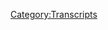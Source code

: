 {{Transcript
    | title         = [[430: May 5-7, 2020]]
    | caption       = [https://knowledgefight.libsyn.com/430-may-5-7-2020 Listen to this episode on Libsyn]
    | episodeNumber = [[430: May 5-7, 2020|430]]
    | length        = 01:37:04
}}

{{MessageBox
    | header     = Warning: Bot Generated Content
    | text       = This transcript was automatically generated by transcription software and likely contains many mistakes and misattributions. Please check the audio for definitive quotes, attribution, and context.
    | image      = N3yvass4myg91.webp
    | imagewidth = 50px
    | id         = warning
}}

{{TranscriptBlock
    | name      = Unknown Speaker
    | timestamp = 00:00:00.000
    | text      = I'm sick of them posing as if they're the good guys, saying we are the bad guys, a knowledge
}}

{{TranscriptBlock
    | name      = Unknown Speaker
    | timestamp = 00:00:23.359
    | text      = fight.
}}

{{TranscriptBlock
    | name      = Unknown Speaker
    | timestamp = 00:00:24.359
    | text      = I'm sick of them posing as if they're the good guys, saying we are the bad guys, a knowledge
}}

{{TranscriptBlock
    | name      = Unknown Speaker
    | timestamp = 00:00:29.359
    | text      = fight.
}}

{{TranscriptBlock
    | name      = Unknown Speaker
    | timestamp = 00:00:59.359
    | text      = Hey everybody, welcome back to Knowledge Fight.
}}

{{TranscriptBlock
    | name      = Unknown Speaker
    | timestamp = 00:01:01.159
    | text      = I'm Dan.
}}

{{TranscriptBlock
    | name      = Unknown Speaker
    | timestamp = 00:01:02.159
    | text      = I'm Jordan.
}}

{{TranscriptBlock
    | name      = Unknown Speaker
    | timestamp = 00:01:03.159
    | text      = We're a couple dudes.
}}

{{TranscriptBlock
    | name      = Unknown Speaker
    | timestamp = 00:01:04.159
    | text      = I like to sit around, drink novelty beverages, and talk just a tiny little bit about Alex
}}

{{TranscriptBlock
    | name      = Unknown Speaker
    | timestamp = 00:01:07.159
    | text      = Jones.
}}

{{TranscriptBlock
    | name      = Unknown Speaker
    | timestamp = 00:01:08.159
    | text      = Oh, indeed we are, Dan.
}}

{{TranscriptBlock
    | name      = Unknown Speaker
    | timestamp = 00:01:09.159
    | text      = Jordan.
}}

{{TranscriptBlock
    | name      = Unknown Speaker
    | timestamp = 00:01:10.159
    | text      = Dan?
}}

{{TranscriptBlock
    | name      = Unknown Speaker
    | timestamp = 00:01:11.159
    | text      = Jordan.
}}

{{TranscriptBlock
    | name      = Unknown Speaker
    | timestamp = 00:01:12.159
    | text      = Jordan.
}}

{{TranscriptBlock
    | name      = Unknown Speaker
    | timestamp = 00:01:13.159
    | text      = Quick question.
}}

{{TranscriptBlock
    | name      = Unknown Speaker
    | timestamp = 00:01:14.159
    | text      = Yeah, what's up?
}}

{{TranscriptBlock
    | name      = Unknown Speaker
    | timestamp = 00:01:15.159
    | text      = What's your bright spot this week?
}}

{{TranscriptBlock
    | name      = Unknown Speaker
    | timestamp = 00:01:16.159
    | text      = Well, today.
}}

{{TranscriptBlock
    | name      = Unknown Speaker
    | timestamp = 00:01:17.159
    | text      = Today, my bright spot is, I don't know what I was listening to, and it might have been
}}

{{TranscriptBlock
    | name      = Unknown Speaker
    | timestamp = 00:01:18.159
    | text      = even a ways in the past, but it jumped into my mind, and I love it.
}}

{{TranscriptBlock
    | name      = Unknown Speaker
    | timestamp = 00:01:21.959
    | text      = An expression for a length of time, when you call it a cup of coffee, like a...
}}

{{TranscriptBlock
    | name      = Unknown Speaker
    | timestamp = 00:01:26.879
    | text      = A baseball?
}}

{{TranscriptBlock
    | name      = Unknown Speaker
    | timestamp = 00:01:27.879
    | text      = Yeah.
}}

{{TranscriptBlock
    | name      = Unknown Speaker
    | timestamp = 00:01:28.879
    | text      = Like the majors?
}}

{{TranscriptBlock
    | name      = Unknown Speaker
    | timestamp = 00:01:29.879
    | text      = Exactly.
}}

{{TranscriptBlock
    | name      = Unknown Speaker
    | timestamp = 00:01:30.879
    | text      = Yeah, yeah.
}}

{{TranscriptBlock
    | name      = Unknown Speaker
    | timestamp = 00:01:31.879
    | text      = You see, he was with the Dodgers for a cup of coffee, and then he moved over to the Yankees.
}}

{{TranscriptBlock
    | name      = Unknown Speaker
    | timestamp = 00:01:36.239
    | text      = I love that.
}}

{{TranscriptBlock
    | name      = Unknown Speaker
    | timestamp = 00:01:37.239
    | text      = I've been thinking about it a ton, and every time I smile.
}}

{{TranscriptBlock
    | name      = Unknown Speaker
    | timestamp = 00:01:40.879
    | text      = I don't know why.
}}

{{TranscriptBlock
    | name      = Unknown Speaker
    | timestamp = 00:01:41.879
    | text      = It's such a funny turn of phrase.
}}

{{TranscriptBlock
    | name      = Unknown Speaker
    | timestamp = 00:01:42.879
    | text      = It's just an idiom that you love.
}}

{{TranscriptBlock
    | name      = Unknown Speaker
    | timestamp = 00:01:44.879
    | text      = Yeah.
}}

{{TranscriptBlock
    | name      = Unknown Speaker
    | timestamp = 00:01:45.879
    | text      = I love it.
}}

{{TranscriptBlock
    | name      = Unknown Speaker
    | timestamp = 00:01:46.879
    | text      = I like it.
}}

{{TranscriptBlock
    | name      = Unknown Speaker
    | timestamp = 00:01:47.879
    | text      = Yeah.
}}

{{TranscriptBlock
    | name      = Unknown Speaker
    | timestamp = 00:01:48.879
    | text      = That's a good bright spot.
}}

{{TranscriptBlock
    | name      = Unknown Speaker
    | timestamp = 00:01:49.879
    | text      = I hope everyone has a good time thinking about that.
}}

{{TranscriptBlock
    | name      = Unknown Speaker
    | timestamp = 00:01:52.159
    | text      = Honestly, this bright spot, pretty short.
}}

{{TranscriptBlock
    | name      = Unknown Speaker
    | timestamp = 00:01:54.239
    | text      = It's a cup of coffee, honestly.
}}

{{TranscriptBlock
    | name      = Unknown Speaker
    | timestamp = 00:01:55.560
    | text      = Yeah.
}}

{{TranscriptBlock
    | name      = Unknown Speaker
    | timestamp = 00:01:56.560
    | text      = Let's get another cup of coffee, and then move on to another bright spot, like Jordan's.
}}

{{TranscriptBlock
    | name      = Unknown Speaker
    | timestamp = 00:02:00.040
    | text      = What's yours?
}}

{{TranscriptBlock
    | name      = Unknown Speaker
    | timestamp = 00:02:01.040
    | text      = Yeah, yeah, yeah.
}}

{{TranscriptBlock
    | name      = Unknown Speaker
    | timestamp = 00:02:02.040
    | text      = Adventure Time.
}}

{{TranscriptBlock
    | name      = Unknown Speaker
    | timestamp = 00:02:03.040
    | text      = Adventure Time.
}}

{{TranscriptBlock
    | name      = Unknown Speaker
    | timestamp = 00:02:04.040
    | text      = You already did that one.
}}

{{TranscriptBlock
    | name      = Unknown Speaker
    | timestamp = 00:02:05.040
    | text      = I did not, did I?
}}

{{TranscriptBlock
    | name      = Unknown Speaker
    | timestamp = 00:02:06.040
    | text      = What did you do?
}}

{{TranscriptBlock
    | name      = Unknown Speaker
    | timestamp = 00:02:07.040
    | text      = No shit.
}}

{{TranscriptBlock
    | name      = Unknown Speaker
    | timestamp = 00:02:08.039
    | text      = I was like, your second one, I think.
}}

{{TranscriptBlock
    | name      = Unknown Speaker
    | timestamp = 00:02:09.039
    | text      = Oh my God.
}}

{{TranscriptBlock
    | name      = Unknown Speaker
    | timestamp = 00:02:10.039
    | text      = No way.
}}

{{TranscriptBlock
    | name      = Unknown Speaker
    | timestamp = 00:02:11.039
    | text      = Yes.
}}

{{TranscriptBlock
    | name      = Unknown Speaker
    | timestamp = 00:02:12.039
    | text      = I have been... No, I think that was Steven Universe.
}}

{{TranscriptBlock
    | name      = Unknown Speaker
    | timestamp = 00:02:13.039
    | text      = Oh, it might have been.
}}

{{TranscriptBlock
    | name      = Unknown Speaker
    | timestamp = 00:02:14.039
    | text      = I'm sorry.
}}

{{TranscriptBlock
    | name      = Unknown Speaker
    | timestamp = 00:02:15.039
    | text      = It was Steven Universe.
}}

{{TranscriptBlock
    | name      = Unknown Speaker
    | timestamp = 00:02:16.039
    | text      = I apologize.
}}

{{TranscriptBlock
    | name      = Unknown Speaker
    | timestamp = 00:02:17.039
    | text      = Yeah, yeah, yeah.
}}

{{TranscriptBlock
    | name      = Unknown Speaker
    | timestamp = 00:02:18.039
    | text      = Sorry.
}}

{{TranscriptBlock
    | name      = Unknown Speaker
    | timestamp = 00:02:19.039
    | text      = Rebecca Sugar also worked on Adventure Time, though, so it's basically the same.
}}

{{TranscriptBlock
    | name      = Unknown Speaker
    | timestamp = 00:02:20.039
    | text      = That was why I said that.
}}

{{TranscriptBlock
    | name      = Unknown Speaker
    | timestamp = 00:02:21.039
    | text      = Yeah, it's basically the same thing, but it's great.
}}

{{TranscriptBlock
    | name      = Unknown Speaker
    | timestamp = 00:02:22.360
    | text      = I've watched seven seasons in three days.
}}

{{TranscriptBlock
    | name      = Unknown Speaker
    | timestamp = 00:02:25.800
    | text      = It's fantastic.
}}

{{TranscriptBlock
    | name      = Unknown Speaker
    | timestamp = 00:02:26.800
    | text      = Ten minutes long.
}}

{{TranscriptBlock
    | name      = Unknown Speaker
    | timestamp = 00:02:27.800
    | text      = Perfect.
}}

{{TranscriptBlock
    | name      = Unknown Speaker
    | timestamp = 00:02:28.800
    | text      = Great.
}}

{{TranscriptBlock
    | name      = Unknown Speaker
    | timestamp = 00:02:29.800
    | text      = Love it.
}}

{{TranscriptBlock
    | name      = Unknown Speaker
    | timestamp = 00:02:30.800
    | text      = Glad you're enjoying it.
}}

{{TranscriptBlock
    | name      = Unknown Speaker
    | timestamp = 00:02:31.800
    | text      = Watch Adventure Time.
}}

{{TranscriptBlock
    | name      = Unknown Speaker
    | timestamp = 00:02:32.800
    | text      = Sounds good.
}}

{{TranscriptBlock
    | name      = Unknown Speaker
    | timestamp = 00:02:33.800
    | text      = Strongly recommend.
}}

{{TranscriptBlock
    | name      = Unknown Speaker
    | timestamp = 00:02:34.800
    | text      = I won't, but not because I don't want to.
}}

{{TranscriptBlock
    | name      = Unknown Speaker
    | timestamp = 00:02:35.800
    | text      = Just because I don't watch anything.
}}

{{TranscriptBlock
    | name      = Unknown Speaker
    | timestamp = 00:02:36.800
    | text      = Fair enough.
}}

{{TranscriptBlock
    | name      = Unknown Speaker
    | timestamp = 00:02:37.800
    | text      = I don't have time.
}}

{{TranscriptBlock
    | name      = Unknown Speaker
    | timestamp = 00:02:38.800
    | text      = Yeah.
}}

{{TranscriptBlock
    | name      = Unknown Speaker
    | timestamp = 00:02:39.800
    | text      = Too much Alex Jones to listen to.
}}

{{TranscriptBlock
    | name      = Unknown Speaker
    | timestamp = 00:02:40.800
    | text      = Yeah, yeah, yeah.
}}

{{TranscriptBlock
    | name      = Unknown Speaker
    | timestamp = 00:02:41.800
    | text      = Not a cup of coffee on that.
}}

{{TranscriptBlock
    | name      = Unknown Speaker
    | timestamp = 00:02:42.800
    | text      = No.
}}

{{TranscriptBlock
    | name      = Unknown Speaker
    | timestamp = 00:02:43.800
    | text      = A pot of coffee on Alex.
}}

{{TranscriptBlock
    | name      = Unknown Speaker
    | timestamp = 00:02:44.800
    | text      = So, Jordan, today we got an interesting episode to go over.
}}

{{TranscriptBlock
    | name      = Unknown Speaker
    | timestamp = 00:02:46.639
    | text      = We're going to be talking about May 5th through 7th, 2020.
}}

{{TranscriptBlock
    | name      = Unknown Speaker
    | timestamp = 00:02:49.319
    | text      = I'm Dan.
}}

{{TranscriptBlock
    | name      = Unknown Speaker
    | timestamp = 00:02:50.319
    | text      = This is 2020.
}}

{{TranscriptBlock
    | name      = Unknown Speaker
    | timestamp = 00:02:51.319
    | text      = God damn it.
}}

{{TranscriptBlock
    | name      = Unknown Speaker
    | timestamp = 00:02:52.319
    | text      = Baby.
}}

{{TranscriptBlock
    | name      = Unknown Speaker
    | timestamp = 00:02:53.319
    | text      = Hey.
}}

{{TranscriptBlock
    | name      = Unknown Speaker
    | timestamp = 00:02:54.319
    | text      = We're going to be talking about May 5th through the 5th and the 6th, but Alex was only in
}}

{{TranscriptBlock
    | name      = Unknown Speaker
    | timestamp = 00:02:57.000
    | text      = studio for the first hour of the 6th.
}}

{{TranscriptBlock
    | name      = Unknown Speaker
    | timestamp = 00:02:59.599
    | text      = He jumped off air to take care of other business, and I was like, well, let's check in on the
}}

{{TranscriptBlock
    | name      = Unknown Speaker
    | timestamp = 00:03:03.759
    | text      = 7th.
}}

{{TranscriptBlock
    | name      = Unknown Speaker
    | timestamp = 00:03:04.759
    | text      = Let's see what happens.
}}

{{TranscriptBlock
    | name      = Unknown Speaker
    | timestamp = 00:03:05.759
    | text      = So we will be going over that, but before we do, Jordan, we're going to take a little
}}

{{TranscriptBlock
    | name      = Unknown Speaker
    | timestamp = 00:03:08.120
    | text      = moment to say thank you to some folks who have signed up and are supporting the show,
}}

{{TranscriptBlock
    | name      = Unknown Speaker
    | timestamp = 00:03:11.479
    | text      = and check in on the year of the Seltzer.
}}

{{TranscriptBlock
    | name      = Unknown Speaker
    | timestamp = 00:03:13.000
    | text      = Of course.
}}

{{TranscriptBlock
    | name      = Unknown Speaker
    | timestamp = 00:03:14.000
    | text      = So first, Karen.
}}

{{TranscriptBlock
    | name      = Unknown Speaker
    | timestamp = 00:03:15.000
    | text      = Thank you so much.
}}

{{TranscriptBlock
    | name      = Unknown Speaker
    | timestamp = 00:03:16.000
    | text      = You are now a policy wonk.
}}

{{TranscriptBlock
    | name      = Unknown Speaker
    | timestamp = 00:03:17.000
    | text      = I'm a policy wonk.
}}

{{TranscriptBlock
    | name      = Unknown Speaker
    | timestamp = 00:03:18.000
    | text      = Thank you, Karen.
}}

{{TranscriptBlock
    | name      = Unknown Speaker
    | timestamp = 00:03:19.000
    | text      = Thank you, Karen.
}}

{{TranscriptBlock
    | name      = Unknown Speaker
    | timestamp = 00:03:20.000
    | text      = Next, Mitch.
}}

{{TranscriptBlock
    | name      = Unknown Speaker
    | timestamp = 00:03:21.000
    | text      = Thank you so much.
}}

{{TranscriptBlock
    | name      = Unknown Speaker
    | timestamp = 00:03:22.000
    | text      = You are now a policy wonk.
}}

{{TranscriptBlock
    | name      = Unknown Speaker
    | timestamp = 00:03:23.000
    | text      = I'm a policy wonk.
}}

{{TranscriptBlock
    | name      = Unknown Speaker
    | timestamp = 00:03:24.000
    | text      = Next, Henry.
}}

{{TranscriptBlock
    | name      = Unknown Speaker
    | timestamp = 00:03:25.000
    | text      = Thank you so much.
}}

{{TranscriptBlock
    | name      = Unknown Speaker
    | timestamp = 00:03:26.000
    | text      = You are now a policy wonk.
}}

{{TranscriptBlock
    | name      = Unknown Speaker
    | timestamp = 00:03:27.000
    | text      = I'm a policy wonk.
}}

{{TranscriptBlock
    | name      = Unknown Speaker
    | timestamp = 00:03:28.000
    | text      = Thanks, Hank.
}}

{{TranscriptBlock
    | name      = Unknown Speaker
    | timestamp = 00:03:29.000
    | text      = I was going to say that.
}}

{{TranscriptBlock
    | name      = Unknown Speaker
    | timestamp = 00:03:30.800
    | text      = Next, Maya.
}}

{{TranscriptBlock
    | name      = Unknown Speaker
    | timestamp = 00:03:33.259
    | text      = Thank you so much.
}}

{{TranscriptBlock
    | name      = Unknown Speaker
    | timestamp = 00:03:34.259
    | text      = You are now a policy wonk.
}}

{{TranscriptBlock
    | name      = Unknown Speaker
    | timestamp = 00:03:35.259
    | text      = I'm a policy wonk.
}}

{{TranscriptBlock
    | name      = Unknown Speaker
    | timestamp = 00:03:36.259
    | text      = Thanks, Hank.
}}

{{TranscriptBlock
    | name      = Unknown Speaker
    | timestamp = 00:03:39.259
    | text      = Next, Julian.
}}

{{TranscriptBlock
    | name      = Unknown Speaker
    | timestamp = 00:03:40.259
    | text      = Thank you so much.
}}

{{TranscriptBlock
    | name      = Unknown Speaker
    | timestamp = 00:03:41.259
    | text      = You are now a policy wonk.
}}

{{TranscriptBlock
    | name      = Unknown Speaker
    | timestamp = 00:03:42.259
    | text      = I'm a policy wonk.
}}

{{TranscriptBlock
    | name      = Unknown Speaker
    | timestamp = 00:03:43.259
    | text      = Thank you, Julian.
}}

{{TranscriptBlock
    | name      = Unknown Speaker
    | timestamp = 00:03:44.259
    | text      = Thank you, Julian.
}}

{{TranscriptBlock
    | name      = Unknown Speaker
    | timestamp = 00:03:45.259
    | text      = Next, I hope this name doesn't denote something untoward.
}}

{{TranscriptBlock
    | name      = Unknown Speaker
    | timestamp = 00:03:47.319
    | text      = Oh, no.
}}

{{TranscriptBlock
    | name      = Unknown Speaker
    | timestamp = 00:03:48.319
    | text      = NC Infidel.
}}

{{TranscriptBlock
    | name      = Unknown Speaker
    | timestamp = 00:03:49.939
    | text      = Thank you so much.
}}

{{TranscriptBlock
    | name      = Unknown Speaker
    | timestamp = 00:03:50.939
    | text      = You are now a policy wonk.
}}

{{TranscriptBlock
    | name      = Unknown Speaker
    | timestamp = 00:03:51.939
    | text      = I'm a policy wonk.
}}

{{TranscriptBlock
    | name      = Unknown Speaker
    | timestamp = 00:03:52.939
    | text      = Thank you, NC Infidel.
}}

{{TranscriptBlock
    | name      = Unknown Speaker
    | timestamp = 00:03:53.939
    | text      = I pray that's not a horrible reference to something.
}}

{{TranscriptBlock
    | name      = Unknown Speaker
    | timestamp = 00:03:55.939
    | text      = Yeah, we suddenly just said a white nationalist thing.
}}

{{TranscriptBlock
    | name      = Unknown Speaker
    | timestamp = 00:03:57.939
    | text      = Oh, man.
}}

{{TranscriptBlock
    | name      = Unknown Speaker
    | timestamp = 00:03:58.439
    | text      = Oh, boy.
}}

{{TranscriptBlock
    | name      = Unknown Speaker
    | timestamp = 00:03:58.939
    | text      = And, uh, Zeke, thank you so much. You are now a policy wonk.
}}

{{TranscriptBlock
    | name      = Unknown Speaker
    | timestamp = 00:04:01.439
    | text      = I'm a policy wonk.
}}

{{TranscriptBlock
    | name      = Unknown Speaker
    | timestamp = 00:04:02.439
    | text      = Thanks, Zeke!
}}

{{TranscriptBlock
    | name      = Unknown Speaker
    | timestamp = 00:04:02.939
    | text      = Thank you, Zeke.
}}

{{TranscriptBlock
    | name      = Unknown Speaker
    | timestamp = 00:04:03.939
    | text      = And then finally, I'd like to say thank you to a couple people who signed up on an elevated level.
}}

{{TranscriptBlock
    | name      = Unknown Speaker
    | timestamp = 00:04:07.439
    | text      = We appreciate that very much.
}}

{{TranscriptBlock
    | name      = Unknown Speaker
    | timestamp = 00:04:08.439
    | text      = So first, Cassie, thank you so much. You are now a technocrat.
}}

{{TranscriptBlock
    | name      = Unknown Speaker
    | timestamp = 00:04:11.439
    | text      = And, ooh, I remember this name.
}}

{{TranscriptBlock
    | name      = Unknown Speaker
    | timestamp = 00:04:12.439
    | text      = Reagan, who is nothing like her namesake.
}}

{{TranscriptBlock
    | name      = Unknown Speaker
    | timestamp = 00:04:14.439
    | text      = Thank you so much. You are now a technocrat.
}}

{{TranscriptBlock
    | name      = Unknown Speaker
    | timestamp = 00:04:15.939
    | text      = I'm a policy wonk.
}}

{{TranscriptBlock
    | name      = Unknown Speaker
    | timestamp = 00:04:17.439
    | text      = Crikey, mate, that's fantastic. Have yourself a brew.
}}

{{TranscriptBlock
    | name      = Unknown Speaker
    | timestamp = 00:04:20.439
    | text      = How's your 401k doing, bro?
}}

{{TranscriptBlock
    | name      = Unknown Speaker
    | timestamp = 00:04:21.939
    | text      = All right, we gotta go full tilt boogie on this, Watson, all right?
}}

{{TranscriptBlock
    | name      = Unknown Speaker
    | timestamp = 00:04:24.439
    | text      = Let's just get down to business.
}}

{{TranscriptBlock
    | name      = Unknown Speaker
    | timestamp = 00:04:25.939
    | text      = We ain't making that money off that heroin.
}}

{{TranscriptBlock
    | name      = Unknown Speaker
    | timestamp = 00:04:27.939
    | text      = Why you pimps so good?
}}

{{TranscriptBlock
    | name      = Unknown Speaker
    | timestamp = 00:04:29.439
    | text      = My neck is freakishly large.
}}

{{TranscriptBlock
    | name      = Unknown Speaker
    | timestamp = 00:04:31.439
    | text      = I declare info war on you.
}}

{{TranscriptBlock
    | name      = Unknown Speaker
    | timestamp = 00:04:34.439
    | text      = Thank you so much, Cassie.
}}

{{TranscriptBlock
    | name      = Unknown Speaker
    | timestamp = 00:04:35.439
    | text      = And thank you so much, Reagan, who is nothing like her namesake.
}}

{{TranscriptBlock
    | name      = Unknown Speaker
    | timestamp = 00:04:37.439
    | text      = Yes, thank you very much to the both of you.
}}

{{TranscriptBlock
    | name      = Unknown Speaker
    | timestamp = 00:04:39.939
    | text      = If you are there listening and you're thinking, hey, I enjoy this show, I'd like to support what these gents do,
}}

{{TranscriptBlock
    | name      = Unknown Speaker
    | timestamp = 00:04:42.939
    | text      = you can do that by going over to our website, knowledgefight.com.
}}

{{TranscriptBlock
    | name      = Unknown Speaker
    | timestamp = 00:04:45.439
    | text      = Click the button that says support the show, we would appreciate it.
}}

{{TranscriptBlock
    | name      = Unknown Speaker
    | timestamp = 00:04:47.439
    | text      = Or you could find a local charity in your area that's helping out people in need.
}}

{{TranscriptBlock
    | name      = Unknown Speaker
    | timestamp = 00:04:50.939
    | text      = And take that generosity over in that direction.
}}

{{TranscriptBlock
    | name      = Unknown Speaker
    | timestamp = 00:04:53.439
    | text      = Yes, we would appreciate either.
}}

{{TranscriptBlock
    | name      = Unknown Speaker
    | timestamp = 00:04:54.939
    | text      = And also, we haven't mentioned this on the show in a while, but apologies.
}}

{{TranscriptBlock
    | name      = Unknown Speaker
    | timestamp = 00:04:59.439
    | text      = We are about two months behind from donation to shout out,
}}

{{TranscriptBlock
    | name      = Unknown Speaker
    | timestamp = 00:05:03.439
    | text      = because we have a backlog of folks.
}}

{{TranscriptBlock
    | name      = Unknown Speaker
    | timestamp = 00:05:05.439
    | text      = We're trying to find the best ways to get closer to current, but it is a hassle for us.
}}

{{TranscriptBlock
    | name      = Unknown Speaker
    | timestamp = 00:05:10.439
    | text      = I don't want to sit here and just press that button over and over again.
}}

{{TranscriptBlock
    | name      = Unknown Speaker
    | timestamp = 00:05:12.439
    | text      = Sure, sure, sure. We're working on it.
}}

{{TranscriptBlock
    | name      = Unknown Speaker
    | timestamp = 00:05:14.439
    | text      = We have ideas.
}}

{{TranscriptBlock
    | name      = Unknown Speaker
    | timestamp = 00:05:15.439
    | text      = We do, hopefully to be enacted in the near future.
}}

{{TranscriptBlock
    | name      = Unknown Speaker
    | timestamp = 00:05:19.439
    | text      = So, Jordan, checking in on the year of the Seltzer.
}}

{{TranscriptBlock
    | name      = Unknown Speaker
    | timestamp = 00:05:21.939
    | text      = Okay, how we doing?
}}

{{TranscriptBlock
    | name      = Unknown Speaker
    | timestamp = 00:05:23.439
    | text      = We've picked steam back up.
}}

{{TranscriptBlock
    | name      = Unknown Speaker
    | timestamp = 00:05:24.939
    | text      = Do we have some highlights or are we on strong low-light territory?
}}

{{TranscriptBlock
    | name      = Unknown Speaker
    | timestamp = 00:05:27.939
    | text      = Well, I will say we're now at 34, so we are ahead of pace.
}}

{{TranscriptBlock
    | name      = Unknown Speaker
    | timestamp = 00:05:30.939
    | text      = Alright, that's good.
}}

{{TranscriptBlock
    | name      = Unknown Speaker
    | timestamp = 00:05:31.939
    | text      = Right now, we're in the middle of week three.
}}

{{TranscriptBlock
    | name      = Unknown Speaker
    | timestamp = 00:05:34.439
    | text      = Uh-huh.
}}

{{TranscriptBlock
    | name      = Unknown Speaker
    | timestamp = 00:05:35.439
    | text      = Because Sunday is the official end of the week, because we started this on 4-20.
}}

{{TranscriptBlock
    | name      = Unknown Speaker
    | timestamp = 00:05:39.439
    | text      = I'll tell you, I'll tell you something.
}}

{{TranscriptBlock
    | name      = Unknown Speaker
    | timestamp = 00:05:43.439
    | text      = I like a certain idiom, and that is that things are going well until the dog days of summer, Dan.
}}

{{TranscriptBlock
    | name      = Unknown Speaker
    | timestamp = 00:05:48.939
    | text      = Okay, yeah, that might be the case.
}}

{{TranscriptBlock
    | name      = Unknown Speaker
    | timestamp = 00:05:50.939
    | text      = But that's why I'm keeping things like Polar and a lot of the LaCroix and a lot of those that have tons of varieties,
}}

{{TranscriptBlock
    | name      = Unknown Speaker
    | timestamp = 00:05:57.439
    | text      = keeping that as an option for later, as those dog days of summer come.
}}

{{TranscriptBlock
    | name      = Unknown Speaker
    | timestamp = 00:06:02.939
    | text      = For sure.
}}

{{TranscriptBlock
    | name      = Unknown Speaker
    | timestamp = 00:06:03.939
    | text      = So, we're at 34, ahead of pace, and I gotta say, this is going to piss off the purists.
}}

{{TranscriptBlock
    | name      = Unknown Speaker
    | timestamp = 00:06:07.939
    | text      = This is going to trigger the Seltzer purists.
}}

{{TranscriptBlock
    | name      = Unknown Speaker
    | timestamp = 00:06:11.939
    | text      = But I will say that something I'm very excited about is, I went really far afield for some of the candidates this week.
}}

{{TranscriptBlock
    | name      = Unknown Speaker
    | timestamp = 00:06:18.439
    | text      = And I found this brand called Petal, that is flower-based.
}}

{{TranscriptBlock
    | name      = Unknown Speaker
    | timestamp = 00:06:22.939
    | text      = Petal? Oh, okay, not petal.
}}

{{TranscriptBlock
    | name      = Unknown Speaker
    | timestamp = 00:06:24.939
    | text      = No. Well, Petal.
}}

{{TranscriptBlock
    | name      = Unknown Speaker
    | timestamp = 00:06:25.939
    | text      = A petal?
}}

{{TranscriptBlock
    | name      = Unknown Speaker
    | timestamp = 00:06:26.939
    | text      = Yes, like a flower petal.
}}

{{TranscriptBlock
    | name      = Unknown Speaker
    | timestamp = 00:06:28.439
    | text      = A petal?
}}

{{TranscriptBlock
    | name      = Unknown Speaker
    | timestamp = 00:06:28.939
    | text      = Yes.
}}

{{TranscriptBlock
    | name      = Unknown Speaker
    | timestamp = 00:06:29.439
    | text      = To sell something?
}}

{{TranscriptBlock
    | name      = Unknown Speaker
    | timestamp = 00:06:29.939
    | text      = No.
}}

{{TranscriptBlock
    | name      = Unknown Speaker
    | timestamp = 00:06:30.439
    | text      = P-E-T-A-L.
}}

{{TranscriptBlock
    | name      = Unknown Speaker
    | timestamp = 00:06:33.939
    | text      = I'm about to get stabbed.
}}

{{TranscriptBlock
    | name      = Unknown Speaker
    | timestamp = 00:06:35.439
    | text      = Yes.
}}

{{TranscriptBlock
    | name      = Unknown Speaker
    | timestamp = 00:06:36.439
    | text      = So, each of the ones that they have are like flowers.
}}

{{TranscriptBlock
    | name      = Unknown Speaker
    | timestamp = 00:06:40.939
    | text      = And I decided that they are Seltzer, because they're carbonated, you know, they're bubbly.
}}

{{TranscriptBlock
    | name      = Unknown Speaker
    | timestamp = 00:06:45.939
    | text      = They're mostly water with just some flavor in it.
}}

{{TranscriptBlock
    | name      = Unknown Speaker
    | timestamp = 00:06:48.939
    | text      = Right, right, right.
}}

{{TranscriptBlock
    | name      = Unknown Speaker
    | timestamp = 00:06:49.939
    | text      = So, I think they count, even if maybe some people would disagree.
}}

{{TranscriptBlock
    | name      = Unknown Speaker
    | timestamp = 00:06:52.939
    | text      = But I have tried two of them.
}}

{{TranscriptBlock
    | name      = Unknown Speaker
    | timestamp = 00:06:54.939
    | text      = I have some other ones waiting.
}}

{{TranscriptBlock
    | name      = Unknown Speaker
    | timestamp = 00:06:56.439
    | text      = The ones I tried were the Lychee Rose flavor, which was pretty good.
}}

{{TranscriptBlock
    | name      = Unknown Speaker
    | timestamp = 00:07:00.939
    | text      = Put that in at a 69 out of 100.
}}

{{TranscriptBlock
    | name      = Unknown Speaker
    | timestamp = 00:07:02.939
    | text      = Ooh, nice.
}}

{{TranscriptBlock
    | name      = Unknown Speaker
    | timestamp = 00:07:03.939
    | text      = And then I tried the Lemongrass Dandelion.
}}

{{TranscriptBlock
    | name      = Unknown Speaker
    | timestamp = 00:07:06.939
    | text      = Interesting.
}}

{{TranscriptBlock
    | name      = Unknown Speaker
    | timestamp = 00:07:07.939
    | text      = That has a little bit of a splash of strawberry in it.
}}

{{TranscriptBlock
    | name      = Unknown Speaker
    | timestamp = 00:07:09.939
    | text      = Okay.
}}

{{TranscriptBlock
    | name      = Unknown Speaker
    | timestamp = 00:07:10.439
    | text      = And I found that one to be a bit better, put it in at a 72.
}}

{{TranscriptBlock
    | name      = Unknown Speaker
    | timestamp = 00:07:12.939
    | text      = Across the 70 threshold.
}}

{{TranscriptBlock
    | name      = Unknown Speaker
    | timestamp = 00:07:13.939
    | text      = Alright, that's not bad.
}}

{{TranscriptBlock
    | name      = Unknown Speaker
    | timestamp = 00:07:14.939
    | text      = It's very interesting.
}}

{{TranscriptBlock
    | name      = Unknown Speaker
    | timestamp = 00:07:15.939
    | text      = Yeah, I believe that.
}}

{{TranscriptBlock
    | name      = Unknown Speaker
    | timestamp = 00:07:16.939
    | text      = The idea of having, not fruit, but flower flavors.
}}

{{TranscriptBlock
    | name      = Unknown Speaker
    | timestamp = 00:07:20.939
    | text      = Yeah.
}}

{{TranscriptBlock
    | name      = Unknown Speaker
    | timestamp = 00:07:21.939
    | text      = It's very, like, there's an aromatic quality to it that I really enjoy.
}}

{{TranscriptBlock
    | name      = Unknown Speaker
    | timestamp = 00:07:25.939
    | text      = That's interesting.
}}

{{TranscriptBlock
    | name      = Unknown Speaker
    | timestamp = 00:07:26.939
    | text      = Yeah, I appreciate something that is a bit different.
}}

{{TranscriptBlock
    | name      = Unknown Speaker
    | timestamp = 00:07:28.939
    | text      = It's not great.
}}

{{TranscriptBlock
    | name      = Unknown Speaker
    | timestamp = 00:07:30.939
    | text      = Right.
}}

{{TranscriptBlock
    | name      = Unknown Speaker
    | timestamp = 00:07:31.939
    | text      = Like, it's not.
}}

{{TranscriptBlock
    | name      = Unknown Speaker
    | timestamp = 00:07:32.939
    | text      = It didn't cross 75.
}}

{{TranscriptBlock
    | name      = Unknown Speaker
    | timestamp = 00:07:33.939
    | text      = 75 is huge.
}}

{{TranscriptBlock
    | name      = Unknown Speaker
    | timestamp = 00:07:34.939
    | text      = Well, there are a couple more flavors in the fridge waiting to be tried.
}}

{{TranscriptBlock
    | name      = Unknown Speaker
    | timestamp = 00:07:38.939
    | text      = And maybe one of those will go, like there's one that's Mint Rose.
}}

{{TranscriptBlock
    | name      = Unknown Speaker
    | timestamp = 00:07:41.939
    | text      = Ooh, that's interesting.
}}

{{TranscriptBlock
    | name      = Unknown Speaker
    | timestamp = 00:07:42.939
    | text      = That I'm holding off on.
}}

{{TranscriptBlock
    | name      = Unknown Speaker
    | timestamp = 00:07:43.939
    | text      = That could be.
}}

{{TranscriptBlock
    | name      = Unknown Speaker
    | timestamp = 00:07:44.939
    | text      = That could be something.
}}

{{TranscriptBlock
    | name      = Unknown Speaker
    | timestamp = 00:07:45.939
    | text      = That could be, like, just completely nuts.
}}

{{TranscriptBlock
    | name      = Unknown Speaker
    | timestamp = 00:07:46.939
    | text      = Yeah.
}}

{{TranscriptBlock
    | name      = Unknown Speaker
    | timestamp = 00:07:47.939
    | text      = And we'll see.
}}

{{TranscriptBlock
    | name      = Unknown Speaker
    | timestamp = 00:07:48.939
    | text      = But yeah, I respect the hustle.
}}

{{TranscriptBlock
    | name      = Unknown Speaker
    | timestamp = 00:07:49.939
    | text      = It's pretty good.
}}

{{TranscriptBlock
    | name      = Unknown Speaker
    | timestamp = 00:07:50.939
    | text      = Yeah, alright.
}}

{{TranscriptBlock
    | name      = Unknown Speaker
    | timestamp = 00:07:51.939
    | text      = So, that's been the Year of the Self.
}}

{{TranscriptBlock
    | name      = Unknown Speaker
    | timestamp = 00:07:53.939
    | text      = Jordan, we're going to start here on May 5th.
}}

{{TranscriptBlock
    | name      = Unknown Speaker
    | timestamp = 00:07:56.939
    | text      = Cinco de Mayo.
}}

{{TranscriptBlock
    | name      = Unknown Speaker
    | timestamp = 00:07:57.939
    | text      = Of course.
}}

{{TranscriptBlock
    | name      = Unknown Speaker
    | timestamp = 00:07:58.939
    | text      = Alex is in full celebratory mode.
}}

{{TranscriptBlock
    | name      = Unknown Speaker
    | timestamp = 00:07:59.939
    | text      = Oh boy.
}}

{{TranscriptBlock
    | name      = Unknown Speaker
    | timestamp = 00:08:00.939
    | text      = He is not.
}}

{{TranscriptBlock
    | name      = Unknown Speaker
    | timestamp = 00:08:01.939
    | text      = Okay.
}}

{{TranscriptBlock
    | name      = Unknown Speaker
    | timestamp = 00:08:02.939
    | text      = There's no mention of.
}}

{{TranscriptBlock
    | name      = Unknown Speaker
    | timestamp = 00:08:03.939
    | text      = Of course not.
}}

{{TranscriptBlock
    | name      = Unknown Speaker
    | timestamp = 00:08:04.939
    | text      = He's not drinking any tequila or listening to any mariachi.
}}

{{TranscriptBlock
    | name      = Unknown Speaker
    | timestamp = 00:08:07.939
    | text      = It's just normal-ass Alex Jones.
}}

{{TranscriptBlock
    | name      = Unknown Speaker
    | timestamp = 00:08:09.939
    | text      = I don't think he can even bring himself to speak that little bit of Spanish.
}}

{{TranscriptBlock
    | name      = Unknown Speaker
    | timestamp = 00:08:12.939
    | text      = No, probably not.
}}

{{TranscriptBlock
    | name      = Unknown Speaker
    | timestamp = 00:08:13.939
    | text      = But he has mentioned that he likes tacos in the past and therefore he is not racist.
}}

{{TranscriptBlock
    | name      = Unknown Speaker
    | timestamp = 00:08:17.939
    | text      = Can't be racist.
}}

{{TranscriptBlock
    | name      = Unknown Speaker
    | timestamp = 00:08:18.939
    | text      = Yep.
}}

{{TranscriptBlock
    | name      = Unknown Speaker
    | timestamp = 00:08:19.939
    | text      = So, we start with Alex saying that he's cool, not wanting to take vaccines.
}}

{{TranscriptBlock
    | name      = Unknown Speaker
    | timestamp = 00:08:24.939
    | text      = And he has a good source on this.
}}

{{TranscriptBlock
    | name      = Unknown Speaker
    | timestamp = 00:08:26.939
    | text      = Michael Savage, who is a doctor, came out and said he will not be taking the COVID-19
}}

{{TranscriptBlock
    | name      = Unknown Speaker
    | timestamp = 00:08:32.940
    | text      = vaccine and that it's very, very dangerous.
}}

{{TranscriptBlock
    | name      = Unknown Speaker
    | timestamp = 00:08:34.940
    | text      = And I concur with him as well.
}}

{{TranscriptBlock
    | name      = Unknown Speaker
    | timestamp = 00:08:36.940
    | text      = He goes over the reasons for that.
}}

{{TranscriptBlock
    | name      = Unknown Speaker
    | timestamp = 00:08:38.940
    | text      = So, we've got a clip of that.
}}

{{TranscriptBlock
    | name      = Unknown Speaker
    | timestamp = 00:08:39.940
    | text      = So, Michael Savage does have a PhD degree, so he's not just one of these cats we run
}}

{{TranscriptBlock
    | name      = Unknown Speaker
    | timestamp = 00:08:44.940
    | text      = into so constantly who just calls himself a doctor for fun.
}}

{{TranscriptBlock
    | name      = Unknown Speaker
    | timestamp = 00:08:47.940
    | text      = However, Savage is not a medical doctor, so no one should be listening to what he says
}}

{{TranscriptBlock
    | name      = Unknown Speaker
    | timestamp = 00:08:51.940
    | text      = about vaccines or medical decisions that you would take on yourself.
}}

{{TranscriptBlock
    | name      = Unknown Speaker
    | timestamp = 00:08:54.940
    | text      = Savage has a bachelor's in biology, two master's degrees in botany and anthropology, and his
}}

{{TranscriptBlock
    | name      = Unknown Speaker
    | timestamp = 00:08:59.940
    | text      = PhD is in nutritional ethno-medicine.
}}

{{TranscriptBlock
    | name      = Unknown Speaker
    | timestamp = 00:09:02.940
    | text      = His dissertation was on the botanical and nutritional health practices in Fiji, including
}}

{{TranscriptBlock
    | name      = Unknown Speaker
    | timestamp = 00:09:07.940
    | text      = an enumeration of, quote, the medicinal applications of 188 plant species found in Fiji.
}}

{{TranscriptBlock
    | name      = Unknown Speaker
    | timestamp = 00:09:13.940
    | text      = It's a cool area of study, and I am sure Savage had a lot of fun researching it, probably
}}

{{TranscriptBlock
    | name      = Unknown Speaker
    | timestamp = 00:09:17.940
    | text      = getting to go hang out in Fiji back in the 70s.
}}

{{TranscriptBlock
    | name      = Unknown Speaker
    | timestamp = 00:09:20.940
    | text      = Still, he is not a medical doctor, yet Alex is just pretending he is because it helps
}}

{{TranscriptBlock
    | name      = Unknown Speaker
    | timestamp = 00:09:24.940
    | text      = him make his predetermined conclusion, which is doctors are coming out saying these are
}}

{{TranscriptBlock
    | name      = Unknown Speaker
    | timestamp = 00:09:28.940
    | text      = bad needles.
}}

{{TranscriptBlock
    | name      = Unknown Speaker
    | timestamp = 00:09:31.940
    | text      = Of course.
}}

{{TranscriptBlock
    | name      = Unknown Speaker
    | timestamp = 00:09:32.940
    | text      = So, under his real name, Michael Alan Weiner, Savage has published a ton of books about
}}

{{TranscriptBlock
    | name      = Unknown Speaker
    | timestamp = 00:09:36.940
    | text      = non-medicine medicine, and weirdly, a 1984 book called Getting Off Cocaine.
}}

{{TranscriptBlock
    | name      = Unknown Speaker
    | timestamp = 00:09:41.940
    | text      = These books were published...
}}

{{TranscriptBlock
    | name      = Unknown Speaker
    | timestamp = 00:09:43.940
    | text      = Did it work?
}}

{{TranscriptBlock
    | name      = Unknown Speaker
    | timestamp = 00:09:44.940
    | text      = I don't know.
}}

{{TranscriptBlock
    | name      = Unknown Speaker
    | timestamp = 00:09:45.940
    | text      = I don't know if it did!
}}

{{TranscriptBlock
    | name      = Unknown Speaker
    | timestamp = 00:09:46.940
    | text      = I don't know if he's ever been a drug guy, because he did hang out with a lot of beatniks
}}

{{TranscriptBlock
    | name      = Unknown Speaker
    | timestamp = 00:09:53.940
    | text      = and Timothy Leary back in the LSD days.
}}

{{TranscriptBlock
    | name      = Unknown Speaker
    | timestamp = 00:09:57.940
    | text      = If he was on the fucking electric kool-aid acid bust, I'm going to be really pissed.
}}

{{TranscriptBlock
    | name      = Unknown Speaker
    | timestamp = 00:10:02.940
    | text      = He might have, I don't think he was, but he hung out with a lot of them because specifically
}}

{{TranscriptBlock
    | name      = Unknown Speaker
    | timestamp = 00:10:07.940
    | text      = he didn't do drugs.
}}

{{TranscriptBlock
    | name      = Unknown Speaker
    | timestamp = 00:10:09.940
    | text      = I don't know all the details, but he fucking hung out with Ginsberg and shit.
}}

{{TranscriptBlock
    | name      = Unknown Speaker
    | timestamp = 00:10:12.940
    | text      = He was the straight edge guy who was taking care of people.
}}

{{TranscriptBlock
    | name      = Unknown Speaker
    | timestamp = 00:10:15.940
    | text      = I get the sense that that's the case.
}}

{{TranscriptBlock
    | name      = Unknown Speaker
    | timestamp = 00:10:17.940
    | text      = Gotcha.
}}

{{TranscriptBlock
    | name      = Unknown Speaker
    | timestamp = 00:10:18.940
    | text      = So maybe the book wasn't about him getting off cocaine so much as like, eat this plant,
}}

{{TranscriptBlock
    | name      = Unknown Speaker
    | timestamp = 00:10:21.940
    | text      = it'll help you get off cocaine.
}}

{{TranscriptBlock
    | name      = Unknown Speaker
    | timestamp = 00:10:22.940
    | text      = That does sound right.
}}

{{TranscriptBlock
    | name      = Unknown Speaker
    | timestamp = 00:10:24.940
    | text      = So these books were published between 1972 and 1995, but also from 1991 onward, he published
}}

{{TranscriptBlock
    | name      = Unknown Speaker
    | timestamp = 00:10:30.940
    | text      = his hate-filled right-wing screeds under his Michael Savage alias.
}}

{{TranscriptBlock
    | name      = Unknown Speaker
    | timestamp = 00:10:34.940
    | text      = Starting with 1991's The Death of the White Male, a case against affirmative action.
}}

{{TranscriptBlock
    | name      = Unknown Speaker
    | timestamp = 00:10:39.940
    | text      = Boo!
}}

{{TranscriptBlock
    | name      = Unknown Speaker
    | timestamp = 00:10:41.940
    | text      = Yeah.
}}

{{TranscriptBlock
    | name      = Unknown Speaker
    | timestamp = 00:10:42.940
    | text      = Weird that for a few years there, he was writing both hard-write polemics and books like
}}

{{TranscriptBlock
    | name      = Unknown Speaker
    | timestamp = 00:10:47.940
    | text      = Healing Children Naturally and Herbs That Heal.
}}

{{TranscriptBlock
    | name      = Unknown Speaker
    | timestamp = 00:10:51.940
    | text      = Michael Savage is a strange fucking dude.
}}

{{TranscriptBlock
    | name      = Unknown Speaker
    | timestamp = 00:10:53.940
    | text      = Destroying the healthcare system in order to heal children with plants.
}}

{{TranscriptBlock
    | name      = Unknown Speaker
    | timestamp = 00:10:57.940
    | text      = Yeah.
}}

{{TranscriptBlock
    | name      = Unknown Speaker
    | timestamp = 00:10:58.940
    | text      = He is a weirdo.
}}

{{TranscriptBlock
    | name      = Unknown Speaker
    | timestamp = 00:10:59.940
    | text      = Anyway, my point here is that Michael Savage is not a medical doctor, and his concerns
}}

{{TranscriptBlock
    | name      = Unknown Speaker
    | timestamp = 00:11:03.940
    | text      = about the potential future coronavirus vaccine are completely meaningless.
}}

{{TranscriptBlock
    | name      = Unknown Speaker
    | timestamp = 00:11:07.940
    | text      = So of course, Alex is into it.
}}

{{TranscriptBlock
    | name      = Unknown Speaker
    | timestamp = 00:11:09.940
    | text      = So Alex talks about something that is pretty normal on his show at this point.
}}

{{TranscriptBlock
    | name      = Unknown Speaker
    | timestamp = 00:11:14.940
    | text      = Pretty normal piece of rhetoric and argument that he's been making.
}}

{{TranscriptBlock
    | name      = Unknown Speaker
    | timestamp = 00:11:19.940
    | text      = And that is the whole, all deaths are being counted as COVID deaths.
}}

{{TranscriptBlock
    | name      = Unknown Speaker
    | timestamp = 00:11:23.940
    | text      = That seems to be a pretty consistent piece of his narratives.
}}

{{TranscriptBlock
    | name      = Unknown Speaker
    | timestamp = 00:11:26.940
    | text      = He talks about it a little bit here.
}}

{{TranscriptBlock
    | name      = Unknown Speaker
    | timestamp = 00:11:28.940
    | text      = They're attributing almost all the deaths to COVID-19.
}}

{{TranscriptBlock
    | name      = Unknown Speaker
    | timestamp = 00:11:31.940
    | text      = So if you look at it, it's a regular daily death rate in each of these countries, but
}}

{{TranscriptBlock
    | name      = Unknown Speaker
    | timestamp = 00:11:36.940
    | text      = they're just contributing all the deaths to it.
}}

{{TranscriptBlock
    | name      = Unknown Speaker
    | timestamp = 00:11:38.940
    | text      = We now know it is an ultramassive hoax.
}}

{{TranscriptBlock
    | name      = Unknown Speaker
    | timestamp = 00:11:40.940
    | text      = So that's absolutely not true on a number of levels.
}}

{{TranscriptBlock
    | name      = Unknown Speaker
    | timestamp = 00:11:44.940
    | text      = First, the thing about calling all deaths COVID-19 is just something Alex is making
}}

{{TranscriptBlock
    | name      = Unknown Speaker
    | timestamp = 00:11:48.940
    | text      = up, based on him misrepresenting something Dr. Birx said a while back.
}}

{{TranscriptBlock
    | name      = Unknown Speaker
    | timestamp = 00:11:52.940
    | text      = But leaving that aside, his claim that there is a normal number of deaths is demonstrably
}}

{{TranscriptBlock
    | name      = Unknown Speaker
    | timestamp = 00:11:56.940
    | text      = not true.
}}

{{TranscriptBlock
    | name      = Unknown Speaker
    | timestamp = 00:11:57.940
    | text      = And he had Francis Boyle on his show not two days before this, explaining that very fact.
}}

{{TranscriptBlock
    | name      = Unknown Speaker
    | timestamp = 00:12:02.940
    | text      = Boyle pointed to a couple of articles in the Financial Times where they analyzed all-cause
}}

{{TranscriptBlock
    | name      = Unknown Speaker
    | timestamp = 00:12:06.940
    | text      = death statistics in 14 countries that they could get data from.
}}

{{TranscriptBlock
    | name      = Unknown Speaker
    | timestamp = 00:12:10.940
    | text      = And they found that the number of deaths in almost all of them were hugely outpacing the
}}

{{TranscriptBlock
    | name      = Unknown Speaker
    | timestamp = 00:12:14.940
    | text      = long-term averages for the same time period.
}}

{{TranscriptBlock
    | name      = Unknown Speaker
    | timestamp = 00:12:16.940
    | text      = Italy saw a 90% increase.
}}

{{TranscriptBlock
    | name      = Unknown Speaker
    | timestamp = 00:12:19.940
    | text      = Spain, 72%.
}}

{{TranscriptBlock
    | name      = Unknown Speaker
    | timestamp = 00:12:21.940
    | text      = The UK, 61%.
}}

{{TranscriptBlock
    | name      = Unknown Speaker
    | timestamp = 00:12:22.940
    | text      = Belgium, 60%.
}}

{{TranscriptBlock
    | name      = Unknown Speaker
    | timestamp = 00:12:23.940
    | text      = Netherlands, 52%.
}}

{{TranscriptBlock
    | name      = Unknown Speaker
    | timestamp = 00:12:25.940
    | text      = There were some big jumps found, and these jumps get even more extreme when they focused
}}

{{TranscriptBlock
    | name      = Unknown Speaker
    | timestamp = 00:12:29.940
    | text      = in on local regions where there were higher concentrations of people and they had seen
}}

{{TranscriptBlock
    | name      = Unknown Speaker
    | timestamp = 00:12:34.940
    | text      = outbreaks.
}}

{{TranscriptBlock
    | name      = Unknown Speaker
    | timestamp = 00:12:35.940
    | text      = New York City reflected a 386% increase in deaths compared to the long-term average,
}}

{{TranscriptBlock
    | name      = Unknown Speaker
    | timestamp = 00:12:40.940
    | text      = which was still behind the Bergamo province in Italy, which had a 496% increase.
}}

{{TranscriptBlock
    | name      = Unknown Speaker
    | timestamp = 00:12:46.940
    | text      = Wow.
}}

{{TranscriptBlock
    | name      = Unknown Speaker
    | timestamp = 00:12:47.940
    | text      = These numbers require further study, but the biggest point to be made is that Alex trying
}}

{{TranscriptBlock
    | name      = Unknown Speaker
    | timestamp = 00:12:50.940
    | text      = to say that death numbers are the same as they always are is a complete lie.
}}

{{TranscriptBlock
    | name      = Unknown Speaker
    | timestamp = 00:12:54.940
    | text      = There's no way around this.
}}

{{TranscriptBlock
    | name      = Unknown Speaker
    | timestamp = 00:12:55.940
    | text      = He's telling his audience something that's the opposite of reality.
}}

{{TranscriptBlock
    | name      = Unknown Speaker
    | timestamp = 00:12:58.940
    | text      = That's just so fucked.
}}

{{TranscriptBlock
    | name      = Unknown Speaker
    | timestamp = 00:13:00.940
    | text      = That's just so fucked.
}}

{{TranscriptBlock
    | name      = Unknown Speaker
    | timestamp = 00:13:01.940
    | text      = We're fucked, Dan.
}}

{{TranscriptBlock
    | name      = Unknown Speaker
    | timestamp = 00:13:02.940
    | text      = It's fucked.
}}

{{TranscriptBlock
    | name      = Unknown Speaker
    | timestamp = 00:13:03.940
    | text      = Everything's fucked.
}}

{{TranscriptBlock
    | name      = Unknown Speaker
    | timestamp = 00:13:04.940
    | text      = We're fucked.
}}

{{TranscriptBlock
    | name      = Unknown Speaker
    | timestamp = 00:13:06.940
    | text      = This is fucked.
}}

{{TranscriptBlock
    | name      = Unknown Speaker
    | timestamp = 00:13:07.940
    | text      = I don't know how more I can say.
}}

{{TranscriptBlock
    | name      = Unknown Speaker
    | timestamp = 00:13:09.940
    | text      = Well, I mean, it's like when Alex is coming on air and just literally saying something
}}

{{TranscriptBlock
    | name      = Unknown Speaker
    | timestamp = 00:13:13.940
    | text      = that is the opposite of reality and at the same time the opposite of something he's had
}}

{{TranscriptBlock
    | name      = Unknown Speaker
    | timestamp = 00:13:17.940
    | text      = a quote-unquote trusted expert on saying.
}}

{{TranscriptBlock
    | name      = Unknown Speaker
    | timestamp = 00:13:21.940
    | text      = It's very disheartening.
}}

{{TranscriptBlock
    | name      = Unknown Speaker
    | timestamp = 00:13:23.940
    | text      = Yeah.
}}

{{TranscriptBlock
    | name      = Unknown Speaker
    | timestamp = 00:13:24.940
    | text      = So we get into this next clip here, and Alex sets up something that he's going to pay off
}}

{{TranscriptBlock
    | name      = Unknown Speaker
    | timestamp = 00:13:29.940
    | text      = later, and I'll be honest.
}}

{{TranscriptBlock
    | name      = Unknown Speaker
    | timestamp = 00:13:31.940
    | text      = The payoff to this, I basically fell asleep, Derek.
}}

{{TranscriptBlock
    | name      = Unknown Speaker
    | timestamp = 00:13:34.940
    | text      = Oh, okay.
}}

{{TranscriptBlock
    | name      = Unknown Speaker
    | timestamp = 00:13:35.940
    | text      = We're going to have day to night in studio.
}}

{{TranscriptBlock
    | name      = Unknown Speaker
    | timestamp = 00:13:38.940
    | text      = Fair enough.
}}

{{TranscriptBlock
    | name      = Unknown Speaker
    | timestamp = 00:13:39.940
    | text      = To lay out a large spectrum of official graphs put out by the Bill and Melinda Gates Foundation,
}}

{{TranscriptBlock
    | name      = Unknown Speaker
    | timestamp = 00:13:49.940
    | text      = by the Royal Society over in England, all of them giant complete frauds because they're
}}

{{TranscriptBlock
    | name      = Unknown Speaker
    | timestamp = 00:13:58.940
    | text      = lying on purpose in a systematic way to create as much fear and control as possible and to
}}

{{TranscriptBlock
    | name      = Unknown Speaker
    | timestamp = 00:14:06.940
    | text      = force a forced inoculation as early as 2020.
}}

{{TranscriptBlock
    | name      = Unknown Speaker
    | timestamp = 00:14:10.940
    | text      = So it's all fun and games for Alex to get on air now that most of the country has followed
}}

{{TranscriptBlock
    | name      = Unknown Speaker
    | timestamp = 00:14:14.940
    | text      = the recommendations that would be needed to avoid the worst case scenarios that are depicted
}}

{{TranscriptBlock
    | name      = Unknown Speaker
    | timestamp = 00:14:18.940
    | text      = in those graphs and predictions and do a whole big show about how the graphs and predictions
}}

{{TranscriptBlock
    | name      = Unknown Speaker
    | timestamp = 00:14:22.940
    | text      = were an elaborate fraud.
}}

{{TranscriptBlock
    | name      = Unknown Speaker
    | timestamp = 00:14:23.940
    | text      = It's all fun and games for him because nothing means anything on this show.
}}

{{TranscriptBlock
    | name      = Unknown Speaker
    | timestamp = 00:14:27.940
    | text      = Also, if these graphs and projections that were being put out were intentionally designed
}}

{{TranscriptBlock
    | name      = Unknown Speaker
    | timestamp = 00:14:31.940
    | text      = to increase fear and to force a vaccine, what does Alex think about Mike Adams' self-made
}}

{{TranscriptBlock
    | name      = Unknown Speaker
    | timestamp = 00:14:36.940
    | text      = projection, which Alex reported on on his show?
}}

{{TranscriptBlock
    | name      = Unknown Speaker
    | timestamp = 00:14:39.940
    | text      = Mike's model showed two million people dead by July if nothing was done.
}}

{{TranscriptBlock
    | name      = Unknown Speaker
    | timestamp = 00:14:43.940
    | text      = Of course, Alex reported that as an official model showing two million dead by July, and
}}

{{TranscriptBlock
    | name      = Unknown Speaker
    | timestamp = 00:14:47.940
    | text      = he had to be corrected by Mike that this was a model that represented what would happen
}}

{{TranscriptBlock
    | name      = Unknown Speaker
    | timestamp = 00:14:51.940
    | text      = if no one did anything to mitigate the virus' spread.
}}

{{TranscriptBlock
    | name      = Unknown Speaker
    | timestamp = 00:14:54.940
    | text      = When Alex covered this model Mike had made, it was back in early March when the editorial
}}

{{TranscriptBlock
    | name      = Unknown Speaker
    | timestamp = 00:14:58.940
    | text      = line at Infowars was to lean into the virus is going to kill everyone narrative.
}}

{{TranscriptBlock
    | name      = Unknown Speaker
    | timestamp = 00:15:02.940
    | text      = Sell food!
}}

{{TranscriptBlock
    | name      = Unknown Speaker
    | timestamp = 00:15:03.940
    | text      = So even with Mike's numbers being two million dead by July, Alex reported it as just being
}}

{{TranscriptBlock
    | name      = Unknown Speaker
    | timestamp = 00:15:09.940
    | text      = a projection, and it actually possibly could be worse.
}}

{{TranscriptBlock
    | name      = Unknown Speaker
    | timestamp = 00:15:12.940
    | text      = Now the models are at millions and millions dying, there's a new computer model out that
}}

{{TranscriptBlock
    | name      = Unknown Speaker
    | timestamp = 00:15:18.940
    | text      = shows two plus dead million people by July.
}}

{{TranscriptBlock
    | name      = Unknown Speaker
    | timestamp = 00:15:24.940
    | text      = But again, these are just models, other Lancet models, you know, show 15% death rates, not
}}

{{TranscriptBlock
    | name      = Unknown Speaker
    | timestamp = 00:15:30.940
    | text      = 2%.
}}

{{TranscriptBlock
    | name      = Unknown Speaker
    | timestamp = 00:15:31.940
    | text      = So he's saying that Lancet says it's 15% in order to make it sound worse than Mike's
}}

{{TranscriptBlock
    | name      = Unknown Speaker
    | timestamp = 00:15:37.940
    | text      = two million dead by July graph.
}}

{{TranscriptBlock
    | name      = Unknown Speaker
    | timestamp = 00:15:39.940
    | text      = And then, when Mike was on the show, he explicitly says that his numbers are a great underestimation
}}

{{TranscriptBlock
    | name      = Unknown Speaker
    | timestamp = 00:15:45.940
    | text      = of the real death numbers.
}}

{{TranscriptBlock
    | name      = Unknown Speaker
    | timestamp = 00:15:47.940
    | text      = It's way worse than the numbers I've already printed.
}}

{{TranscriptBlock
    | name      = Unknown Speaker
    | timestamp = 00:15:49.940
    | text      = It's way worse.
}}

{{TranscriptBlock
    | name      = Unknown Speaker
    | timestamp = 00:15:50.940
    | text      = I just dare not print them because it's a-
}}

{{TranscriptBlock
    | name      = Unknown Speaker
    | timestamp = 00:15:53.940
    | text      = And the former CDC head says they don't know what's wrong, they don't know why it's
}}

{{TranscriptBlock
    | name      = Unknown Speaker
    | timestamp = 00:15:56.940
    | text      = being intentionally botched, because they're covering it up from the president to blame
}}

{{TranscriptBlock
    | name      = Unknown Speaker
    | timestamp = 00:16:00.940
    | text      = him when it explodes.
}}

{{TranscriptBlock
    | name      = Unknown Speaker
    | timestamp = 00:16:02.940
    | text      = This is their next attempt to-
}}

{{TranscriptBlock
    | name      = Unknown Speaker
    | timestamp = 00:16:04.940
    | text      = Or maybe...
}}

{{TranscriptBlock
    | name      = Unknown Speaker
    | timestamp = 00:16:05.940
    | text      = Russia failed, impeachment failed, this is their next attempt.
}}

{{TranscriptBlock
    | name      = Unknown Speaker
    | timestamp = 00:16:08.940
    | text      = The CDC is trying to take out Trump.
}}

{{TranscriptBlock
    | name      = Unknown Speaker
    | timestamp = 00:16:10.940
    | text      = That's what's happening.
}}

{{TranscriptBlock
    | name      = Unknown Speaker
    | timestamp = 00:16:11.940
    | text      = Mike, thank you so much.
}}

{{TranscriptBlock
    | name      = Unknown Speaker
    | timestamp = 00:16:12.940
    | text      = Wow.
}}

{{TranscriptBlock
    | name      = Unknown Speaker
    | timestamp = 00:16:13.940
    | text      = Well, hope for the worst, prepare.
}}

{{TranscriptBlock
    | name      = Unknown Speaker
    | timestamp = 00:16:14.940
    | text      = Hope for the worst, that's what the globalists hope for.
}}

{{TranscriptBlock
    | name      = Unknown Speaker
    | timestamp = 00:16:16.940
    | text      = I hope for the best, prepare for the worst.
}}

{{TranscriptBlock
    | name      = Unknown Speaker
    | timestamp = 00:16:18.940
    | text      = The globalists are hoping for the worst to try to overthrow America.
}}

{{TranscriptBlock
    | name      = Unknown Speaker
    | timestamp = 00:16:21.940
    | text      = It's just sick.
}}

{{TranscriptBlock
    | name      = Unknown Speaker
    | timestamp = 00:16:23.940
    | text      = That was from back on March 6th, because everything was very different for them back then.
}}

{{TranscriptBlock
    | name      = Unknown Speaker
    | timestamp = 00:16:28.940
    | text      = Yeah.
}}

{{TranscriptBlock
    | name      = Unknown Speaker
    | timestamp = 00:16:29.940
    | text      = So what was all that?
}}

{{TranscriptBlock
    | name      = Unknown Speaker
    | timestamp = 00:16:30.940
    | text      = Was that part of this elaborate fraud that Bill and Melinda Gates were pulling?
}}

{{TranscriptBlock
    | name      = Unknown Speaker
    | timestamp = 00:16:33.940
    | text      = Because it seems like a worse, even more sensational version of the graphs and projections that
}}

{{TranscriptBlock
    | name      = Unknown Speaker
    | timestamp = 00:16:37.940
    | text      = were coming out around that time.
}}

{{TranscriptBlock
    | name      = Unknown Speaker
    | timestamp = 00:16:39.940
    | text      = Was this Alex and the Health Ranger trying to so panic and force people into a mandatory
}}

{{TranscriptBlock
    | name      = Unknown Speaker
    | timestamp = 00:16:43.940
    | text      = vaccine?
}}

{{TranscriptBlock
    | name      = Unknown Speaker
    | timestamp = 00:16:44.940
    | text      = Or was it just some sort of a food bucket salesmanship act that Alex is trying to pretend
}}

{{TranscriptBlock
    | name      = Unknown Speaker
    | timestamp = 00:16:49.940
    | text      = didn't happen now, because his narrative is completely changed?
}}

{{TranscriptBlock
    | name      = Unknown Speaker
    | timestamp = 00:16:52.940
    | text      = Let me guess the latter.
}}

{{TranscriptBlock
    | name      = Unknown Speaker
    | timestamp = 00:16:54.940
    | text      = If you look on the x-axis, you'll see a data point higher than what they-
}}

{{TranscriptBlock
    | name      = Unknown Speaker
    | timestamp = 00:17:02.940
    | text      = Is this your David Knight impression?
}}

{{TranscriptBlock
    | name      = Unknown Speaker
    | timestamp = 00:17:04.940
    | text      = ... recommended.
}}

{{TranscriptBlock
    | name      = Unknown Speaker
    | timestamp = 00:17:05.940
    | text      = Him being really mad about a graph?
}}

{{TranscriptBlock
    | name      = Unknown Speaker
    | timestamp = 00:17:06.940
    | text      = It's time.
}}

{{TranscriptBlock
    | name      = Unknown Speaker
    | timestamp = 00:17:07.940
    | text      = Stop it.
}}

{{TranscriptBlock
    | name      = Unknown Speaker
    | timestamp = 00:17:08.940
    | text      = Stop it.
}}

{{TranscriptBlock
    | name      = Unknown Speaker
    | timestamp = 00:17:09.940
    | text      = So exciting.
}}

{{TranscriptBlock
    | name      = Unknown Speaker
    | timestamp = 00:17:10.940
    | text      = So Alex gets to complaining about Governor Northam, because he remembered that he likes
}}

{{TranscriptBlock
    | name      = Unknown Speaker
    | timestamp = 00:17:15.940
    | text      = doing that impression.
}}

{{TranscriptBlock
    | name      = Unknown Speaker
    | timestamp = 00:17:16.940
    | text      = Sure.
}}

{{TranscriptBlock
    | name      = Unknown Speaker
    | timestamp = 00:17:17.940
    | text      = Keep the baby comfortable with the thing.
}}

{{TranscriptBlock
    | name      = Unknown Speaker
    | timestamp = 00:17:18.940
    | text      = So he does that a little bit here.
}}

{{TranscriptBlock
    | name      = Unknown Speaker
    | timestamp = 00:17:20.940
    | text      = Governor Northam, who used to run the baby harvesting program in Virginia.
}}

{{TranscriptBlock
    | name      = Unknown Speaker
    | timestamp = 00:17:24.940
    | text      = That's why he went on TV and said, we don't need law enforcement and government involved.
}}

{{TranscriptBlock
    | name      = Unknown Speaker
    | timestamp = 00:17:28.940
    | text      = It's between the doctors and the mother.
}}

{{TranscriptBlock
    | name      = Unknown Speaker
    | timestamp = 00:17:30.940
    | text      = Notice he doesn't say father, and the mother decides to terminate and not resuscitate.
}}

{{TranscriptBlock
    | name      = Unknown Speaker
    | timestamp = 00:17:36.940
    | text      = That's a technical term.
}}

{{TranscriptBlock
    | name      = Unknown Speaker
    | timestamp = 00:17:37.940
    | text      = The baby's alive and fine.
}}

{{TranscriptBlock
    | name      = Unknown Speaker
    | timestamp = 00:17:39.940
    | text      = Then we keep them comfortable while they harvest the organs.
}}

{{TranscriptBlock
    | name      = Unknown Speaker
    | timestamp = 00:17:44.940
    | text      = Keep them alive sometimes two weeks.
}}

{{TranscriptBlock
    | name      = Unknown Speaker
    | timestamp = 00:17:46.940
    | text      = They have a special ward.
}}

{{TranscriptBlock
    | name      = Unknown Speaker
    | timestamp = 00:17:47.940
    | text      = Okay, we took care of your baby.
}}

{{TranscriptBlock
    | name      = Unknown Speaker
    | timestamp = 00:17:48.940
    | text      = It's gone now.
}}

{{TranscriptBlock
    | name      = Unknown Speaker
    | timestamp = 00:17:49.940
    | text      = It's in a ward.
}}

{{TranscriptBlock
    | name      = Unknown Speaker
    | timestamp = 00:17:50.940
    | text      = They wait till the orders come in for the organs.
}}

{{TranscriptBlock
    | name      = Unknown Speaker
    | timestamp = 00:17:52.940
    | text      = Keep them comfortable.
}}

{{TranscriptBlock
    | name      = Unknown Speaker
    | timestamp = 00:17:54.940
    | text      = And those nurses are making half a million apiece.
}}

{{TranscriptBlock
    | name      = Unknown Speaker
    | timestamp = 00:17:57.940
    | text      = Really?
}}

{{TranscriptBlock
    | name      = Unknown Speaker
    | timestamp = 00:17:58.940
    | text      = They're carrying out Nazi operations.
}}

{{TranscriptBlock
    | name      = Unknown Speaker
    | timestamp = 00:18:00.940
    | text      = Sure.
}}

{{TranscriptBlock
    | name      = Unknown Speaker
    | timestamp = 00:18:01.940
    | text      = Now, I know this all sounds shocking, ladies and gentlemen.
}}

{{TranscriptBlock
    | name      = Unknown Speaker
    | timestamp = 00:18:03.940
    | text      = Quite.
}}

{{TranscriptBlock
    | name      = Unknown Speaker
    | timestamp = 00:18:04.940
    | text      = Yes.
}}

{{TranscriptBlock
    | name      = Unknown Speaker
    | timestamp = 00:18:05.940
    | text      = Remember Austin, Texas, Dallas, Texas, Chicago, Illinois, New York City, Los Angeles, California.
}}

{{TranscriptBlock
    | name      = Unknown Speaker
    | timestamp = 00:18:11.940
    | text      = Remember all the 60 Minutes pieces?
}}

{{TranscriptBlock
    | name      = Unknown Speaker
    | timestamp = 00:18:13.940
    | text      = There were five or six of them in the 90s about them caught killing patients for their
}}

{{TranscriptBlock
    | name      = Unknown Speaker
    | timestamp = 00:18:18.940
    | text      = organs.
}}

{{TranscriptBlock
    | name      = Unknown Speaker
    | timestamp = 00:18:19.940
    | text      = A guy would go in from a car wreck talking, but he was healthy and they happened to have
}}

{{TranscriptBlock
    | name      = Unknown Speaker
    | timestamp = 00:18:24.940
    | text      = somebody that wanted that liver.
}}

{{TranscriptBlock
    | name      = Unknown Speaker
    | timestamp = 00:18:26.940
    | text      = That's dead.
}}

{{TranscriptBlock
    | name      = Unknown Speaker
    | timestamp = 00:18:28.940
    | text      = So.
}}

{{TranscriptBlock
    | name      = Unknown Speaker
    | timestamp = 00:18:29.940
    | text      = So.
}}

{{TranscriptBlock
    | name      = Unknown Speaker
    | timestamp = 00:18:30.940
    | text      = Indeed.
}}

{{TranscriptBlock
    | name      = Unknown Speaker
    | timestamp = 00:18:31.940
    | text      = So we've got millionaire nurses.
}}

{{TranscriptBlock
    | name      = Unknown Speaker
    | timestamp = 00:18:33.940
    | text      = Half a million.
}}

{{TranscriptBlock
    | name      = Unknown Speaker
    | timestamp = 00:18:34.940
    | text      = Which nurses notoriously overpaid.
}}

{{TranscriptBlock
    | name      = Unknown Speaker
    | timestamp = 00:18:37.940
    | text      = I looked up the average salary for neonatal nurses.
}}

{{TranscriptBlock
    | name      = Unknown Speaker
    | timestamp = 00:18:40.940
    | text      = Five bucks a year.
}}

{{TranscriptBlock
    | name      = Unknown Speaker
    | timestamp = 00:18:41.940
    | text      = Sixty-something thousand.
}}

{{TranscriptBlock
    | name      = Unknown Speaker
    | timestamp = 00:18:42.940
    | text      = Yeah, yeah, yeah.
}}

{{TranscriptBlock
    | name      = Unknown Speaker
    | timestamp = 00:18:43.940
    | text      = So it would be ten times basically the average.
}}

{{TranscriptBlock
    | name      = Unknown Speaker
    | timestamp = 00:18:46.940
    | text      = Brutal.
}}

{{TranscriptBlock
    | name      = Unknown Speaker
    | timestamp = 00:18:47.940
    | text      = So pretty much all that stuff Alex was saying about Governor Northam and the salaries of
}}

{{TranscriptBlock
    | name      = Unknown Speaker
    | timestamp = 00:18:50.940
    | text      = neonatal nurses comes straight out of his imagination, so I'm just going to ignore that
}}

{{TranscriptBlock
    | name      = Unknown Speaker
    | timestamp = 00:18:54.940
    | text      = shit.
}}

{{TranscriptBlock
    | name      = Unknown Speaker
    | timestamp = 00:18:55.940
    | text      = The thing I want to focus on here is Alex's claims that there were a ton of organ harvesting
}}

{{TranscriptBlock
    | name      = Unknown Speaker
    | timestamp = 00:18:59.940
    | text      = scandals in the 90s, which is what he's using to lend credibility to the outlandish claim
}}

{{TranscriptBlock
    | name      = Unknown Speaker
    | timestamp = 00:19:03.940
    | text      = he's making about current-day organ harvesting happening at hospitals under the guise of
}}

{{TranscriptBlock
    | name      = Unknown Speaker
    | timestamp = 00:19:07.940
    | text      = abortion.
}}

{{TranscriptBlock
    | name      = Unknown Speaker
    | timestamp = 00:19:08.940
    | text      = I've looked into it a bit, and from what I can tell, this is Alex misrepresenting something
}}

{{TranscriptBlock
    | name      = Unknown Speaker
    | timestamp = 00:19:12.940
    | text      = that I suspect he never actually understood in the first place, which is organ donation
}}

{{TranscriptBlock
    | name      = Unknown Speaker
    | timestamp = 00:19:16.940
    | text      = standards.
}}

{{TranscriptBlock
    | name      = Unknown Speaker
    | timestamp = 00:19:17.940
    | text      = The whole, don't sign an organ donor card because if you do, they'll let you die in
}}

{{TranscriptBlock
    | name      = Unknown Speaker
    | timestamp = 00:19:21.940
    | text      = the ER to take your organs thing, that's a super old urban legend.
}}

{{TranscriptBlock
    | name      = Unknown Speaker
    | timestamp = 00:19:25.940
    | text      = And it's honestly probably the actual basis for Alex's narrative here.
}}

{{TranscriptBlock
    | name      = Unknown Speaker
    | timestamp = 00:19:28.940
    | text      = He said in the past that his dad told him that at hospitals they do that, so you can
}}

{{TranscriptBlock
    | name      = Unknown Speaker
    | timestamp = 00:19:32.940
    | text      = chalk that up as another point on the board for like weird things he believes just because
}}

{{TranscriptBlock
    | name      = Unknown Speaker
    | timestamp = 00:19:36.940
    | text      = his dad said so.
}}

{{TranscriptBlock
    | name      = Unknown Speaker
    | timestamp = 00:19:37.940
    | text      = Yeah, yeah, yeah.
}}

{{TranscriptBlock
    | name      = Unknown Speaker
    | timestamp = 00:19:38.940
    | text      = It's like, you're a dentist.
}}

{{TranscriptBlock
    | name      = Unknown Speaker
    | timestamp = 00:19:39.940
    | text      = I think that's what they did to Robocop.
}}

{{TranscriptBlock
    | name      = Unknown Speaker
    | timestamp = 00:19:41.940
    | text      = I don't think he was actually going to die.
}}

{{TranscriptBlock
    | name      = Unknown Speaker
    | timestamp = 00:19:43.940
    | text      = I think they, I think they fucked him over.
}}

{{TranscriptBlock
    | name      = Unknown Speaker
    | timestamp = 00:19:45.940
    | text      = Is that right?
}}

{{TranscriptBlock
    | name      = Unknown Speaker
    | timestamp = 00:19:46.940
    | text      = Yeah.
}}

{{TranscriptBlock
    | name      = Unknown Speaker
    | timestamp = 00:19:47.940
    | text      = I imagine Alex's dad being like, shit, this guy needs a root canal.
}}

{{TranscriptBlock
    | name      = Unknown Speaker
    | timestamp = 00:19:50.940
    | text      = Let him die.
}}

{{TranscriptBlock
    | name      = Unknown Speaker
    | timestamp = 00:19:51.940
    | text      = Kill him.
}}

{{TranscriptBlock
    | name      = Unknown Speaker
    | timestamp = 00:19:52.940
    | text      = Kill him.
}}

{{TranscriptBlock
    | name      = Unknown Speaker
    | timestamp = 00:19:53.940
    | text      = I need his liver.
}}

{{TranscriptBlock
    | name      = Unknown Speaker
    | timestamp = 00:19:54.940
    | text      = I need his teeth.
}}

{{TranscriptBlock
    | name      = Unknown Speaker
    | timestamp = 00:19:55.940
    | text      = We'll make a necklace from them.
}}

{{TranscriptBlock
    | name      = Unknown Speaker
    | timestamp = 00:19:57.940
    | text      = I need this guy's gums.
}}

{{TranscriptBlock
    | name      = Unknown Speaker
    | timestamp = 00:19:59.940
    | text      = Let him go.
}}

{{TranscriptBlock
    | name      = Unknown Speaker
    | timestamp = 00:20:01.940
    | text      = Just harvesting gums.
}}

{{TranscriptBlock
    | name      = Unknown Speaker
    | timestamp = 00:20:03.940
    | text      = Where would you, where would you put them?
}}

{{TranscriptBlock
    | name      = Unknown Speaker
    | timestamp = 00:20:05.940
    | text      = Always need more gums.
}}

{{TranscriptBlock
    | name      = Unknown Speaker
    | timestamp = 00:20:07.940
    | text      = So beyond the urban legend aspect, I was able to find a New York Times article from 1997
}}

{{TranscriptBlock
    | name      = Unknown Speaker
    | timestamp = 00:20:11.940
    | text      = that deals with some of the controversy that was happening in the field of organ donation
}}

{{TranscriptBlock
    | name      = Unknown Speaker
    | timestamp = 00:20:15.940
    | text      = that I think Alex is misrepresenting and misremembering.
}}

{{TranscriptBlock
    | name      = Unknown Speaker
    | timestamp = 00:20:19.940
    | text      = Maybe both?
}}

{{TranscriptBlock
    | name      = Unknown Speaker
    | timestamp = 00:20:20.940
    | text      = Probably both.
}}

{{TranscriptBlock
    | name      = Unknown Speaker
    | timestamp = 00:20:21.940
    | text      = Yeah.
}}

{{TranscriptBlock
    | name      = Unknown Speaker
    | timestamp = 00:20:22.940
    | text      = Traditionally, the standard that had been used to determine when a person who'd consented
}}

{{TranscriptBlock
    | name      = Unknown Speaker
    | timestamp = 00:20:25.940
    | text      = to have their organs given to others in need had, the point when it could be done was after
}}

{{TranscriptBlock
    | name      = Unknown Speaker
    | timestamp = 00:20:32.940
    | text      = their heart stopped beating and it didn't resume.
}}

{{TranscriptBlock
    | name      = Unknown Speaker
    | timestamp = 00:20:35.940
    | text      = That was a long while back.
}}

{{TranscriptBlock
    | name      = Unknown Speaker
    | timestamp = 00:20:37.940
    | text      = Okay, because I thought it started at sprained ankle.
}}

{{TranscriptBlock
    | name      = Unknown Speaker
    | timestamp = 00:20:40.940
    | text      = No.
}}

{{TranscriptBlock
    | name      = Unknown Speaker
    | timestamp = 00:20:41.940
    | text      = And then all bets are off.
}}

{{TranscriptBlock
    | name      = Unknown Speaker
    | timestamp = 00:20:42.940
    | text      = Bum leg.
}}

{{TranscriptBlock
    | name      = Unknown Speaker
    | timestamp = 00:20:43.940
    | text      = Yeah.
}}

{{TranscriptBlock
    | name      = Unknown Speaker
    | timestamp = 00:20:44.940
    | text      = Chop them up.
}}

{{TranscriptBlock
    | name      = Unknown Speaker
    | timestamp = 00:20:45.940
    | text      = Put them down.
}}

{{TranscriptBlock
    | name      = Unknown Speaker
    | timestamp = 00:20:46.940
    | text      = They shoot horses, don't they Dan?
}}

{{TranscriptBlock
    | name      = Unknown Speaker
    | timestamp = 00:20:47.940
    | text      = So that was traditionally the point back in the past.
}}

{{TranscriptBlock
    | name      = Unknown Speaker
    | timestamp = 00:20:51.940
    | text      = Then in the 1970s, the standard changed to being when the patient was declared brain
}}

{{TranscriptBlock
    | name      = Unknown Speaker
    | timestamp = 00:20:56.940
    | text      = dead.
}}

{{TranscriptBlock
    | name      = Unknown Speaker
    | timestamp = 00:20:57.940
    | text      = That's not, you know, brain dead is a term that gets thrown around, but there's a specific
}}

{{TranscriptBlock
    | name      = Unknown Speaker
    | timestamp = 00:21:01.940
    | text      = medical definition that's used there.
}}

{{TranscriptBlock
    | name      = Unknown Speaker
    | timestamp = 00:21:04.940
    | text      = Then in the 1990s, it became more prevalent for doctors to discuss donation options with
}}

{{TranscriptBlock
    | name      = Unknown Speaker
    | timestamp = 00:21:09.940
    | text      = families of dying patients who had already decided to take them off life support.
}}

{{TranscriptBlock
    | name      = Unknown Speaker
    | timestamp = 00:21:13.940
    | text      = Right, right, right, right.
}}

{{TranscriptBlock
    | name      = Unknown Speaker
    | timestamp = 00:21:14.940
    | text      = So, this is an entirely ethical practice, provided that the decision to take the person
}}

{{TranscriptBlock
    | name      = Unknown Speaker
    | timestamp = 00:21:18.940
    | text      = off life support is not influenced by anyone suggesting they do so to provide organs for
}}

{{TranscriptBlock
    | name      = Unknown Speaker
    | timestamp = 00:21:23.940
    | text      = donation.
}}

{{TranscriptBlock
    | name      = Unknown Speaker
    | timestamp = 00:21:24.940
    | text      = And this shift has actually led to a greatly increased number of donations and it saved
}}

{{TranscriptBlock
    | name      = Unknown Speaker
    | timestamp = 00:21:28.940
    | text      = countless lives.
}}

{{TranscriptBlock
    | name      = Unknown Speaker
    | timestamp = 00:21:29.940
    | text      = Yeah.
}}

{{TranscriptBlock
    | name      = Unknown Speaker
    | timestamp = 00:21:30.940
    | text      = What were you laughing about?
}}

{{TranscriptBlock
    | name      = Unknown Speaker
    | timestamp = 00:21:31.940
    | text      = I just, I got the mighty python, like, bring out your dead, the part where the guy's like,
}}

{{TranscriptBlock
    | name      = Unknown Speaker
    | timestamp = 00:21:35.940
    | text      = I'm not dead yet.
}}

{{TranscriptBlock
    | name      = Unknown Speaker
    | timestamp = 00:21:36.940
    | text      = And then he just hits him in the head and he's like, alright, get him out of here.
}}

{{TranscriptBlock
    | name      = Unknown Speaker
    | timestamp = 00:21:40.940
    | text      = Yeah, that's the image that comes to people's heads.
}}

{{TranscriptBlock
    | name      = Unknown Speaker
    | timestamp = 00:21:42.940
    | text      = Yeah.
}}

{{TranscriptBlock
    | name      = Unknown Speaker
    | timestamp = 00:21:43.940
    | text      = What was that?
}}

{{TranscriptBlock
    | name      = Unknown Speaker
    | timestamp = 00:21:44.940
    | text      = That image of doctors trying to con families into killing their loved ones so they can
}}

{{TranscriptBlock
    | name      = Unknown Speaker
    | timestamp = 00:21:48.940
    | text      = harvest their organs, which is more fantasy than reality.
}}

{{TranscriptBlock
    | name      = Unknown Speaker
    | timestamp = 00:21:51.940
    | text      = This 1997 New York Times article discusses a Cleveland Clinic, which engaged in that
}}

{{TranscriptBlock
    | name      = Unknown Speaker
    | timestamp = 00:21:56.940
    | text      = form of organ donation, you know, where patients who had no chance of recovery and were only
}}

{{TranscriptBlock
    | name      = Unknown Speaker
    | timestamp = 00:22:00.940
    | text      = being kept alive by machines, whose family had decided to take them off life support
}}

{{TranscriptBlock
    | name      = Unknown Speaker
    | timestamp = 00:22:04.940
    | text      = and consented to organ donation, they would be given drugs to prevent blood clotting and
}}

{{TranscriptBlock
    | name      = Unknown Speaker
    | timestamp = 00:22:09.940
    | text      = blood vessels, which would help preserve their organs for donation.
}}

{{TranscriptBlock
    | name      = Unknown Speaker
    | timestamp = 00:22:13.779
    | text      = The controversy was surrounding whether or not one of those medications technically would
}}

{{TranscriptBlock
    | name      = Unknown Speaker
    | timestamp = 00:22:17.339
    | text      = hasten a person's death and would thus be considered euthanasia, which is a matter that
}}

{{TranscriptBlock
    | name      = Unknown Speaker
    | timestamp = 00:22:21.700
    | text      = this article clearly shows is not, it's a question that doesn't have a consensus answer.
}}

{{TranscriptBlock
    | name      = Unknown Speaker
    | timestamp = 00:22:25.940
    | text      = There's some people who are saying like, yeah, it would make your death more quick and therefore
}}

{{TranscriptBlock
    | name      = Unknown Speaker
    | timestamp = 00:22:30.859
    | text      = the doctors are making them die sooner.
}}

{{TranscriptBlock
    | name      = Unknown Speaker
    | timestamp = 00:22:34.619
    | text      = That's the, that's the issue that's at play.
}}

{{TranscriptBlock
    | name      = Unknown Speaker
    | timestamp = 00:22:36.980
    | text      = Not tickled by that argument.
}}

{{TranscriptBlock
    | name      = Unknown Speaker
    | timestamp = 00:22:38.940
    | text      = I think it's a relevant question if only because of like the avenues it opens up for like,
}}

{{TranscriptBlock
    | name      = Unknown Speaker
    | timestamp = 00:22:43.940
    | text      = well, at what point is it, you know, where is the line then?
}}

{{TranscriptBlock
    | name      = Unknown Speaker
    | timestamp = 00:22:48.940
    | text      = You know, that's, that is a relevant medical ethical question.
}}

{{TranscriptBlock
    | name      = Unknown Speaker
    | timestamp = 00:22:52.940
    | text      = I think you could probably see there being decent arguments on both sides, but I also
}}

{{TranscriptBlock
    | name      = Unknown Speaker
    | timestamp = 00:22:56.940
    | text      = understand why you're not tickled by it.
}}

{{TranscriptBlock
    | name      = Unknown Speaker
    | timestamp = 00:22:58.940
    | text      = It's just, yeah, I'm, I'm pro euthanasia, like even when I'm fine and I tell you, look,
}}

{{TranscriptBlock
    | name      = Unknown Speaker
    | timestamp = 00:23:03.940
    | text      = I, I watched Harold and Maude, I'm pro euthanasia.
}}

{{TranscriptBlock
    | name      = Unknown Speaker
    | timestamp = 00:23:06.940
    | text      = Let's put it that way.
}}

{{TranscriptBlock
    | name      = Unknown Speaker
    | timestamp = 00:23:07.940
    | text      = Well, travel back to 1997 and take it up with the New York Times.
}}

{{TranscriptBlock
    | name      = Unknown Speaker
    | timestamp = 00:23:10.940
    | text      = I'm going to.
}}

{{TranscriptBlock
    | name      = Unknown Speaker
    | timestamp = 00:23:11.940
    | text      = I don't care.
}}

{{TranscriptBlock
    | name      = Unknown Speaker
    | timestamp = 00:23:12.940
    | text      = I'll get them.
}}

{{TranscriptBlock
    | name      = Unknown Speaker
    | timestamp = 00:23:13.940
    | text      = It's about time somebody took them down in 1997.
}}

{{TranscriptBlock
    | name      = Unknown Speaker
    | timestamp = 00:23:17.940
    | text      = So I'm pretty sure that this is what Alex is talking about because this 1997 article
}}

{{TranscriptBlock
    | name      = Unknown Speaker
    | timestamp = 00:23:21.940
    | text      = also mentions a doctor who quote, said she could not comment in detail because she had
}}

{{TranscriptBlock
    | name      = Unknown Speaker
    | timestamp = 00:23:25.940
    | text      = signed an exclusivity agreement with the CBS news program 60 minutes, which is to air a
}}

{{TranscriptBlock
    | name      = Unknown Speaker
    | timestamp = 00:23:31.940
    | text      = broadcast on the dispute tonight.
}}

{{TranscriptBlock
    | name      = Unknown Speaker
    | timestamp = 00:23:33.940
    | text      = So I'm pretty sure this is the news program Alex vaguely remembers seeing, has no idea
}}

{{TranscriptBlock
    | name      = Unknown Speaker
    | timestamp = 00:23:38.940
    | text      = what it was actually about.
}}

{{TranscriptBlock
    | name      = Unknown Speaker
    | timestamp = 00:23:40.940
    | text      = Alex is telling his audience a story about doctors killing patients or at best maliciously
}}

{{TranscriptBlock
    | name      = Unknown Speaker
    | timestamp = 00:23:44.940
    | text      = letting them die to steal their organs and sell on the black market.
}}

{{TranscriptBlock
    | name      = Unknown Speaker
    | timestamp = 00:23:47.940
    | text      = The reality of the story is very, very different and I can't find examples in the modern
}}

{{TranscriptBlock
    | name      = Unknown Speaker
    | timestamp = 00:23:53.940
    | text      = American hospital system of people engaging in that sort of practice.
}}

{{TranscriptBlock
    | name      = Unknown Speaker
    | timestamp = 00:23:56.940
    | text      = Yeah.
}}

{{TranscriptBlock
    | name      = Unknown Speaker
    | timestamp = 00:23:57.940
    | text      = The logistics of it too, what you like, how many hurdles you'd have to jump over in order
}}

{{TranscriptBlock
    | name      = Unknown Speaker
    | timestamp = 00:24:01.940
    | text      = to pull off something like that would be ridiculous.
}}

{{TranscriptBlock
    | name      = Unknown Speaker
    | timestamp = 00:24:05.940
    | text      = If you were found to have been negligent in care that leads to someone dying so you can
}}

{{TranscriptBlock
    | name      = Unknown Speaker
    | timestamp = 00:24:12.940
    | text      = take their organs, you could be sued.
}}

{{TranscriptBlock
    | name      = Unknown Speaker
    | timestamp = 00:24:15.940
    | text      = You can be obviously lose your license.
}}

{{TranscriptBlock
    | name      = Unknown Speaker
    | timestamp = 00:24:17.940
    | text      = You could get charged with murder.
}}

{{TranscriptBlock
    | name      = Unknown Speaker
    | timestamp = 00:24:19.940
    | text      = Absolutely.
}}

{{TranscriptBlock
    | name      = Unknown Speaker
    | timestamp = 00:24:20.940
    | text      = It's an absurd thing for Alex to believe, but it's what he's pushing and I really sincerely
}}

{{TranscriptBlock
    | name      = Unknown Speaker
    | timestamp = 00:24:25.940
    | text      = think that it's just that 60 minutes thing from 1997 that he does not understand what
}}

{{TranscriptBlock
    | name      = Unknown Speaker
    | timestamp = 00:24:30.940
    | text      = the issue was mixed with his dad telling him these urban legends about don't sign the organ
}}

{{TranscriptBlock
    | name      = Unknown Speaker
    | timestamp = 00:24:35.940
    | text      = donor card, take your organs.
}}

{{TranscriptBlock
    | name      = Unknown Speaker
    | timestamp = 00:24:37.940
    | text      = I think that's what's going on.
}}

{{TranscriptBlock
    | name      = Unknown Speaker
    | timestamp = 00:24:38.940
    | text      = I mean it's just a complete and fundamental inability to understand people.
}}

{{TranscriptBlock
    | name      = Unknown Speaker
    | timestamp = 00:24:44.940
    | text      = Like that idea that a person would look at the amount of shit you have to do and be like,
}}

{{TranscriptBlock
    | name      = Unknown Speaker
    | timestamp = 00:24:51.940
    | text      = this is way better than getting a job.
}}

{{TranscriptBlock
    | name      = Unknown Speaker
    | timestamp = 00:24:54.940
    | text      = It just doesn't make any sense.
}}

{{TranscriptBlock
    | name      = Unknown Speaker
    | timestamp = 00:24:56.940
    | text      = And it also is a staggering lack of respect for what people in the medical field do.
}}

{{TranscriptBlock
    | name      = Unknown Speaker
    | timestamp = 00:25:02.940
    | text      = Absolutely.
}}

{{TranscriptBlock
    | name      = Unknown Speaker
    | timestamp = 00:25:03.940
    | text      = The amount of commitment they have to helping people is foundational to the job and the
}}

{{TranscriptBlock
    | name      = Unknown Speaker
    | timestamp = 00:25:10.940
    | text      = career field.
}}

{{TranscriptBlock
    | name      = Unknown Speaker
    | timestamp = 00:25:11.940
    | text      = Absolutely.
}}

{{TranscriptBlock
    | name      = Unknown Speaker
    | timestamp = 00:25:12.940
    | text      = It's like, yeah, they would kill people for 50 bucks.
}}

{{TranscriptBlock
    | name      = Unknown Speaker
    | timestamp = 00:25:15.940
    | text      = No, denigrating nurses by saying that they get paid half a million is so offensive.
}}

{{TranscriptBlock
    | name      = Unknown Speaker
    | timestamp = 00:25:20.940
    | text      = Because they're doing Nazi operations.
}}

{{TranscriptBlock
    | name      = Unknown Speaker
    | timestamp = 00:25:22.940
    | text      = They're almost always underpaid.
}}

{{TranscriptBlock
    | name      = Unknown Speaker
    | timestamp = 00:25:23.940
    | text      = No, no, no, no.
}}

{{TranscriptBlock
    | name      = Unknown Speaker
    | timestamp = 00:25:24.940
    | text      = Most nurses are underpaid.
}}

{{TranscriptBlock
    | name      = Unknown Speaker
    | timestamp = 00:25:25.940
    | text      = But these ones that are doing Nazi operations get paid half a million.
}}

{{TranscriptBlock
    | name      = Unknown Speaker
    | timestamp = 00:25:28.940
    | text      = That's what Alex is saying.
}}

{{TranscriptBlock
    | name      = Unknown Speaker
    | timestamp = 00:25:29.940
    | text      = Fine.
}}

{{TranscriptBlock
    | name      = Unknown Speaker
    | timestamp = 00:25:30.940
    | text      = Fine.
}}

{{TranscriptBlock
    | name      = Unknown Speaker
    | timestamp = 00:25:31.940
    | text      = It makes total sense.
}}

{{TranscriptBlock
    | name      = Unknown Speaker
    | timestamp = 00:25:32.940
    | text      = Great.
}}

{{TranscriptBlock
    | name      = Unknown Speaker
    | timestamp = 00:25:33.940
    | text      = So I told you that I got really bored because David Knight came around.
}}

{{TranscriptBlock
    | name      = Unknown Speaker
    | timestamp = 00:25:36.940
    | text      = X axis will show over time.
}}

{{TranscriptBlock
    | name      = Unknown Speaker
    | timestamp = 00:25:39.940
    | text      = Here comes David Knight making a dumb-dumb prediction.
}}

{{TranscriptBlock
    | name      = Unknown Speaker
    | timestamp = 00:25:43.940
    | text      = And they already said before anything opened up here in Texas, for example, when Abbott
}}

{{TranscriptBlock
    | name      = Unknown Speaker
    | timestamp = 00:25:47.940
    | text      = said, well, we're going to let people open up 25, 50%.
}}

{{TranscriptBlock
    | name      = Unknown Speaker
    | timestamp = 00:25:50.940
    | text      = But they said, already, look, we've had a spike.
}}

{{TranscriptBlock
    | name      = Unknown Speaker
    | timestamp = 00:25:53.940
    | text      = Now, what they're telling everybody, what they're preparing everybody for, is the new
}}

{{TranscriptBlock
    | name      = Unknown Speaker
    | timestamp = 00:25:57.940
    | text      = narrative is going to be, see, you opened up, and now everybody's dying, so we've got
}}

{{TranscriptBlock
    | name      = Unknown Speaker
    | timestamp = 00:26:01.940
    | text      = to lock you down hard, and we've got to keep you locked down.
}}

{{TranscriptBlock
    | name      = Unknown Speaker
    | timestamp = 00:26:04.940
    | text      = That's not the new narrative.
}}

{{TranscriptBlock
    | name      = Unknown Speaker
    | timestamp = 00:26:06.940
    | text      = That's the likely outcome of trying to force a reopening of many places where people congregate
}}

{{TranscriptBlock
    | name      = Unknown Speaker
    | timestamp = 00:26:11.940
    | text      = in large numbers prematurely.
}}

{{TranscriptBlock
    | name      = Unknown Speaker
    | timestamp = 00:26:14.940
    | text      = It's very likely that the number of cases will go up if states reopen everything before
}}

{{TranscriptBlock
    | name      = Unknown Speaker
    | timestamp = 00:26:18.940
    | text      = it's safe to do so.
}}

{{TranscriptBlock
    | name      = Unknown Speaker
    | timestamp = 00:26:19.940
    | text      = And the only thing that's a preemptive narrative here is what David Knight is doing.
}}

{{TranscriptBlock
    | name      = Unknown Speaker
    | timestamp = 00:26:23.940
    | text      = This is his preemptive rationalization that his propaganda needs to somehow try to wiggle
}}

{{TranscriptBlock
    | name      = Unknown Speaker
    | timestamp = 00:26:28.940
    | text      = around the reality that infectious diseases spread.
}}

{{TranscriptBlock
    | name      = Unknown Speaker
    | timestamp = 00:26:32.940
    | text      = Inevitably, when you see the number of cases go up after these states reopen, now you have
}}

{{TranscriptBlock
    | name      = Unknown Speaker
    | timestamp = 00:26:36.940
    | text      = a handy little piece of bullshit to help you explain how that's a conspiracy as opposed
}}

{{TranscriptBlock
    | name      = Unknown Speaker
    | timestamp = 00:26:40.940
    | text      = to the exact thing you'd expect to happen.
}}

{{TranscriptBlock
    | name      = Unknown Speaker
    | timestamp = 00:26:42.940
    | text      = It's just so fucked up.
}}

{{TranscriptBlock
    | name      = Unknown Speaker
    | timestamp = 00:26:44.940
    | text      = It's a fingerprint.
}}

{{TranscriptBlock
    | name      = Unknown Speaker
    | timestamp = 00:26:46.940
    | text      = That's a man saying, uh, don't worry when people die.
}}

{{TranscriptBlock
    | name      = Unknown Speaker
    | timestamp = 00:26:50.940
    | text      = Don't worry about it.
}}

{{TranscriptBlock
    | name      = Unknown Speaker
    | timestamp = 00:26:51.940
    | text      = It's not, it's their fault.
}}

{{TranscriptBlock
    | name      = Unknown Speaker
    | timestamp = 00:26:52.940
    | text      = It's all a lie.
}}

{{TranscriptBlock
    | name      = Unknown Speaker
    | timestamp = 00:26:54.940
    | text      = Pretend everything is fake.
}}

{{TranscriptBlock
    | name      = Unknown Speaker
    | timestamp = 00:26:55.940
    | text      = They're establishing it already?
}}

{{TranscriptBlock
    | name      = Unknown Speaker
    | timestamp = 00:26:57.940
    | text      = Yeah, exactly.
}}

{{TranscriptBlock
    | name      = Unknown Speaker
    | timestamp = 00:26:58.940
    | text      = You're establishing the-
}}

{{TranscriptBlock
    | name      = Unknown Speaker
    | timestamp = 00:26:59.940
    | text      = Right.
}}

{{TranscriptBlock
    | name      = Unknown Speaker
    | timestamp = 00:27:00.940
    | text      = And we've already seen this play out multiple times this year.
}}

{{TranscriptBlock
    | name      = Unknown Speaker
    | timestamp = 00:27:03.940
    | text      = On March 23, CNN reported on how Hong Kong had done a really good job of containing the
}}

{{TranscriptBlock
    | name      = Unknown Speaker
    | timestamp = 00:27:08.940
    | text      = virus, only having approximately 150 cases by the beginning of March.
}}

{{TranscriptBlock
    | name      = Unknown Speaker
    | timestamp = 00:27:12.940
    | text      = From the article, quote, now, however, Hong Kong is providing a very different object
}}

{{TranscriptBlock
    | name      = Unknown Speaker
    | timestamp = 00:27:17.940
    | text      = lesson.
}}

{{TranscriptBlock
    | name      = Unknown Speaker
    | timestamp = 00:27:18.940
    | text      = What happens when you let your guard down too soon?
}}

{{TranscriptBlock
    | name      = Unknown Speaker
    | timestamp = 00:27:21.940
    | text      = The number of confirmed cases has almost doubled in the past week.
}}

{{TranscriptBlock
    | name      = Unknown Speaker
    | timestamp = 00:27:24.940
    | text      = They eased their containment measures and the number of infections rose considerably.
}}

{{TranscriptBlock
    | name      = Unknown Speaker
    | timestamp = 00:27:28.940
    | text      = They have the situation largely under control now thanks to reintroducing, quote, a raft
}}

{{TranscriptBlock
    | name      = Unknown Speaker
    | timestamp = 00:27:33.940
    | text      = of new measures.
}}

{{TranscriptBlock
    | name      = Unknown Speaker
    | timestamp = 00:27:34.940
    | text      = They had, quote, draconian new controls put in place, including electronic tagging of
}}

{{TranscriptBlock
    | name      = Unknown Speaker
    | timestamp = 00:27:38.940
    | text      = all new arrivals who must undergo a strict 14-day home quarantine and could face criminal
}}

{{TranscriptBlock
    | name      = Unknown Speaker
    | timestamp = 00:27:43.940
    | text      = prosecution if they're found in breach of it.
}}

{{TranscriptBlock
    | name      = Unknown Speaker
    | timestamp = 00:27:45.940
    | text      = Over the weekend, police could be seen patrolling nightlife districts, looking for those violating
}}

{{TranscriptBlock
    | name      = Unknown Speaker
    | timestamp = 00:27:50.940
    | text      = quarantine, arresting at least five people, two of whom had cut their wristbands off in
}}

{{TranscriptBlock
    | name      = Unknown Speaker
    | timestamp = 00:27:54.940
    | text      = order to go out.
}}

{{TranscriptBlock
    | name      = Unknown Speaker
    | timestamp = 00:27:55.940
    | text      = Cool.
}}

{{TranscriptBlock
    | name      = Unknown Speaker
    | timestamp = 00:27:56.940
    | text      = Good work, guys.
}}

{{TranscriptBlock
    | name      = Unknown Speaker
    | timestamp = 00:27:57.940
    | text      = Right, but that was what they had to do in order to, because they let down the guard
}}

{{TranscriptBlock
    | name      = Unknown Speaker
    | timestamp = 00:28:01.940
    | text      = too early, you have to introduce even stricter measures than you would have done in the first
}}

{{TranscriptBlock
    | name      = Unknown Speaker
    | timestamp = 00:28:07.940
    | text      = place.
}}

{{TranscriptBlock
    | name      = Unknown Speaker
    | timestamp = 00:28:08.940
    | text      = Right.
}}

{{TranscriptBlock
    | name      = Unknown Speaker
    | timestamp = 00:28:09.940
    | text      = Well, I suggest putting them in their rooms, putting a giant sheet of metal over the door,
}}

{{TranscriptBlock
    | name      = Unknown Speaker
    | timestamp = 00:28:13.940
    | text      = because you don't know if they're vampires.
}}

{{TranscriptBlock
    | name      = Unknown Speaker
    | timestamp = 00:28:15.940
    | text      = You just don't know.
}}

{{TranscriptBlock
    | name      = Unknown Speaker
    | timestamp = 00:28:16.940
    | text      = That is an important consideration.
}}

{{TranscriptBlock
    | name      = Unknown Speaker
    | timestamp = 00:28:17.940
    | text      = You just don't know.
}}

{{TranscriptBlock
    | name      = Unknown Speaker
    | timestamp = 00:28:18.940
    | text      = Yeah, I don't know.
}}

{{TranscriptBlock
    | name      = Unknown Speaker
    | timestamp = 00:28:19.940
    | text      = Exactly.
}}

{{TranscriptBlock
    | name      = Unknown Speaker
    | timestamp = 00:28:20.940
    | text      = David Knight doesn't know.
}}

{{TranscriptBlock
    | name      = Unknown Speaker
    | timestamp = 00:28:22.940
    | text      = Experts in the field are pretty universally warning about this phenomenon and how it's
}}

{{TranscriptBlock
    | name      = Unknown Speaker
    | timestamp = 00:28:26.940
    | text      = pretty much inevitable that if we loosen things up prematurely and irresponsibly, we could
}}

{{TranscriptBlock
    | name      = Unknown Speaker
    | timestamp = 00:28:30.940
    | text      = see case numbers explode.
}}

{{TranscriptBlock
    | name      = Unknown Speaker
    | timestamp = 00:28:32.940
    | text      = According to an article in the Denver Post, one of the most important benchmarks for knowing
}}

{{TranscriptBlock
    | name      = Unknown Speaker
    | timestamp = 00:28:36.940
    | text      = that it could be okay to ease restrictions is a, quote, 14-day downward trajectory in
}}

{{TranscriptBlock
    | name      = Unknown Speaker
    | timestamp = 00:28:41.940
    | text      = new illnesses and infections, which we do not have.
}}

{{TranscriptBlock
    | name      = Unknown Speaker
    | timestamp = 00:28:45.940
    | text      = Even if we did, easing restrictions in that scenario is only advisable if there's also
}}

{{TranscriptBlock
    | name      = Unknown Speaker
    | timestamp = 00:28:49.940
    | text      = a robust testing system in place to be able to catch new outbreaks before they become
}}

{{TranscriptBlock
    | name      = Unknown Speaker
    | timestamp = 00:28:53.940
    | text      = big new outbreaks.
}}

{{TranscriptBlock
    | name      = Unknown Speaker
    | timestamp = 00:28:54.940
    | text      = We don't have either of those basic components for doing this safely.
}}

{{TranscriptBlock
    | name      = Unknown Speaker
    | timestamp = 00:28:58.940
    | text      = I don't understand how this is not a criminal, this is a crime.
}}

{{TranscriptBlock
    | name      = Unknown Speaker
    | timestamp = 00:29:04.940
    | text      = It might be eventually.
}}

{{TranscriptBlock
    | name      = Unknown Speaker
    | timestamp = 00:29:05.940
    | text      = It is, this is like, this is Nuremberg trial shit.
}}

{{TranscriptBlock
    | name      = Unknown Speaker
    | timestamp = 00:29:09.940
    | text      = When we get through this, this is time to be like, hey guys, you knew that this was
}}

{{TranscriptBlock
    | name      = Unknown Speaker
    | timestamp = 00:29:13.940
    | text      = going to happen, this is premeditated, those people's deaths are on you, specifically,
}}

{{TranscriptBlock
    | name      = Unknown Speaker
    | timestamp = 00:29:22.940
    | text      = personally.
}}

{{TranscriptBlock
    | name      = Unknown Speaker
    | timestamp = 00:29:23.940
    | text      = Maybe Nuremberg trial, maybe Truth and Reconciliation Committee, one of the two.
}}

{{TranscriptBlock
    | name      = Unknown Speaker
    | timestamp = 00:29:27.940
    | text      = That's probably wiser.
}}

{{TranscriptBlock
    | name      = Unknown Speaker
    | timestamp = 00:29:29.940
    | text      = Maybe.
}}

{{TranscriptBlock
    | name      = Unknown Speaker
    | timestamp = 00:29:30.940
    | text      = Yeah.
}}

{{TranscriptBlock
    | name      = Unknown Speaker
    | timestamp = 00:29:31.940
    | text      = Also, we also see the pattern of Hong Kong playing out in our states.
}}

{{TranscriptBlock
    | name      = Unknown Speaker
    | timestamp = 00:29:35.940
    | text      = Quote, cases have continued to rise steadily in places such as Iowa and Missouri since
}}

{{TranscriptBlock
    | name      = Unknown Speaker
    | timestamp = 00:29:40.940
    | text      = the governors began reopening.
}}

{{TranscriptBlock
    | name      = Unknown Speaker
    | timestamp = 00:29:42.940
    | text      = This stuff is pretty clear.
}}

{{TranscriptBlock
    | name      = Unknown Speaker
    | timestamp = 00:29:43.940
    | text      = Experts have warned us about what the most likely result of premature opening is, and
}}

{{TranscriptBlock
    | name      = Unknown Speaker
    | timestamp = 00:29:47.940
    | text      = all you see Alex and David Knight doing here is creating a preemptive excuse for why the
}}

{{TranscriptBlock
    | name      = Unknown Speaker
    | timestamp = 00:29:51.940
    | text      = thing they're calling for is going to end up killing a lot of people, but it's not really
}}

{{TranscriptBlock
    | name      = Unknown Speaker
    | timestamp = 00:29:55.940
    | text      = because it's a conspiracy or something.
}}

{{TranscriptBlock
    | name      = Unknown Speaker
    | timestamp = 00:29:57.940
    | text      = Yep, and I'm sure that they will be held accountable for their actions.
}}

{{TranscriptBlock
    | name      = Unknown Speaker
    | timestamp = 00:30:01.940
    | text      = Probably not.
}}

{{TranscriptBlock
    | name      = Unknown Speaker
    | timestamp = 00:30:02.940
    | text      = Oh, damn it.
}}

{{TranscriptBlock
    | name      = Unknown Speaker
    | timestamp = 00:30:03.940
    | text      = Alex might not be on air to deal with them, though, so maybe that'll work.
}}

{{TranscriptBlock
    | name      = Unknown Speaker
    | timestamp = 00:30:07.940
    | text      = So, Alex, you know, we've heard a lot over the course of the last few weeks him yelling
}}

{{TranscriptBlock
    | name      = Unknown Speaker
    | timestamp = 00:30:13.940
    | text      = about people at stores telling him to wear a mask, and he yells at them, and this continues
}}

{{TranscriptBlock
    | name      = Unknown Speaker
    | timestamp = 00:30:18.940
    | text      = here on the 5th.
}}

{{TranscriptBlock
    | name      = Unknown Speaker
    | timestamp = 00:30:19.940
    | text      = Even though the governor said, we can't make you wear a mask in Texas, I go in stores,
}}

{{TranscriptBlock
    | name      = Unknown Speaker
    | timestamp = 00:30:22.940
    | text      = they say, get out of here, get out of here, and I'm like, hey, you understand that it's
}}

{{TranscriptBlock
    | name      = Unknown Speaker
    | timestamp = 00:30:26.940
    | text      = incredibly rare to even die from this.
}}

{{TranscriptBlock
    | name      = Unknown Speaker
    | timestamp = 00:30:28.940
    | text      = They don't know.
}}

{{TranscriptBlock
    | name      = Unknown Speaker
    | timestamp = 00:30:29.940
    | text      = They're ignorant.
}}

{{TranscriptBlock
    | name      = Unknown Speaker
    | timestamp = 00:30:30.940
    | text      = They love it.
}}

{{TranscriptBlock
    | name      = Unknown Speaker
    | timestamp = 00:30:31.940
    | text      = They love getting into it, even though their whole future is being destroyed by evil globalists.
}}

{{TranscriptBlock
    | name      = Unknown Speaker
    | timestamp = 00:30:35.940
    | text      = It's just another SJW thing.
}}

{{TranscriptBlock
    | name      = Unknown Speaker
    | timestamp = 00:30:37.940
    | text      = Yeah.
}}

{{TranscriptBlock
    | name      = Unknown Speaker
    | timestamp = 00:30:38.940
    | text      = Oh, yeah.
}}

{{TranscriptBlock
    | name      = Unknown Speaker
    | timestamp = 00:30:39.940
    | text      = Oh, yeah.
}}

{{TranscriptBlock
    | name      = Unknown Speaker
    | timestamp = 00:30:40.940
    | text      = So I've been tracking Alex's stories about him getting into fights with people who ask
}}

{{TranscriptBlock
    | name      = Unknown Speaker
    | timestamp = 00:30:43.940
    | text      = him to wear a mask in their stores for a while now, mostly because I thought those stories
}}

{{TranscriptBlock
    | name      = Unknown Speaker
    | timestamp = 00:30:46.940
    | text      = were probably not true, and even if they were, they were kind of just funny glimpses into
}}

{{TranscriptBlock
    | name      = Unknown Speaker
    | timestamp = 00:30:50.940
    | text      = how much of an impotent manchild he is, raging against people trying to help because it inconveniences
}}

{{TranscriptBlock
    | name      = Unknown Speaker
    | timestamp = 00:30:55.940
    | text      = him slightly.
}}

{{TranscriptBlock
    | name      = Unknown Speaker
    | timestamp = 00:30:56.940
    | text      = And then, last Friday, Calvin Mungerlin, a security guard at a Flint, Michigan, family
}}

{{TranscriptBlock
    | name      = Unknown Speaker
    | timestamp = 00:31:02.940
    | text      = dollar was murdered in retaliation for earlier telling a woman she could not enter the store
}}

{{TranscriptBlock
    | name      = Unknown Speaker
    | timestamp = 00:31:06.940
    | text      = without a mask.
}}

{{TranscriptBlock
    | name      = Unknown Speaker
    | timestamp = 00:31:08.940
    | text      = He was a father, and it's an absolute tragedy, all following pretty much the exact pattern
}}

{{TranscriptBlock
    | name      = Unknown Speaker
    | timestamp = 00:31:13.940
    | text      = of all the stories Alex braggingly tells of his own exploits at stores, just carried much
}}

{{TranscriptBlock
    | name      = Unknown Speaker
    | timestamp = 00:31:19.940
    | text      = further.
}}

{{TranscriptBlock
    | name      = Unknown Speaker
    | timestamp = 00:31:20.940
    | text      = I'm not saying that Alex's rhetoric caused this woman to return to the store with her
}}

{{TranscriptBlock
    | name      = Unknown Speaker
    | timestamp = 00:31:24.940
    | text      = husband and son, who then murdered this dude.
}}

{{TranscriptBlock
    | name      = Unknown Speaker
    | timestamp = 00:31:26.940
    | text      = I have no reason to suspect that there is even a concrete connection, or that she was
}}

{{TranscriptBlock
    | name      = Unknown Speaker
    | timestamp = 00:31:30.940
    | text      = a listener or anything like that.
}}

{{TranscriptBlock
    | name      = Unknown Speaker
    | timestamp = 00:31:32.940
    | text      = The reason I bring up this story at all is because the underlying behavior of fighting
}}

{{TranscriptBlock
    | name      = Unknown Speaker
    | timestamp = 00:31:36.940
    | text      = and arguing with security guards who are enforcing rules about masks is something that Alex fundamentally
}}

{{TranscriptBlock
    | name      = Unknown Speaker
    | timestamp = 00:31:40.940
    | text      = supports, and he's been very, very clear about that in the past few weeks.
}}

{{TranscriptBlock
    | name      = Unknown Speaker
    | timestamp = 00:31:44.940
    | text      = I'm sure he wouldn't advocate someone go so far as murder, but Alex is normalizing one
}}

{{TranscriptBlock
    | name      = Unknown Speaker
    | timestamp = 00:31:48.940
    | text      = of the steps down that path.
}}

{{TranscriptBlock
    | name      = Unknown Speaker
    | timestamp = 00:31:50.940
    | text      = He celebrates lashing out and berating people who are trying to uphold public health measures,
}}

{{TranscriptBlock
    | name      = Unknown Speaker
    | timestamp = 00:31:55.940
    | text      = and the consequence of that kind of thing is that his audience is trained to view that
}}

{{TranscriptBlock
    | name      = Unknown Speaker
    | timestamp = 00:31:59.940
    | text      = as a positive thing.
}}

{{TranscriptBlock
    | name      = Unknown Speaker
    | timestamp = 00:32:01.940
    | text      = A noble thing, even.
}}

{{TranscriptBlock
    | name      = Unknown Speaker
    | timestamp = 00:32:03.940
    | text      = This is a story that I haven't heard Alex bring up, and I would be surprised if he ever
}}

{{TranscriptBlock
    | name      = Unknown Speaker
    | timestamp = 00:32:06.940
    | text      = does.
}}

{{TranscriptBlock
    | name      = Unknown Speaker
    | timestamp = 00:32:07.940
    | text      = I'm just not sure that there's a way he can cover the story without kind of supporting
}}

{{TranscriptBlock
    | name      = Unknown Speaker
    | timestamp = 00:32:10.940
    | text      = the murderer, which I'm sure he'd rather not do.
}}

{{TranscriptBlock
    | name      = Unknown Speaker
    | timestamp = 00:32:13.940
    | text      = So, at this point, this show falls apart, because he got David Knight in there, and
}}

{{TranscriptBlock
    | name      = Unknown Speaker
    | timestamp = 00:32:20.940
    | text      = he's boring as shit.
}}

{{TranscriptBlock
    | name      = Unknown Speaker
    | timestamp = 00:32:21.940
    | text      = Disaster.
}}

{{TranscriptBlock
    | name      = Unknown Speaker
    | timestamp = 00:32:22.940
    | text      = And then Robert Barnes shows up.
}}

{{TranscriptBlock
    | name      = Unknown Speaker
    | timestamp = 00:32:24.940
    | text      = No!
}}

{{TranscriptBlock
    | name      = Unknown Speaker
    | timestamp = 00:32:25.940
    | text      = And I'm like, this three-way is not good.
}}

{{TranscriptBlock
    | name      = Unknown Speaker
    | timestamp = 00:32:29.940
    | text      = It's the worst thing I can think of.
}}

{{TranscriptBlock
    | name      = Unknown Speaker
    | timestamp = 00:32:31.940
    | text      = Yeah, it's almost unlistenable, and I would not subject our listeners to that.
}}

{{TranscriptBlock
    | name      = Unknown Speaker
    | timestamp = 00:32:36.940
    | text      = Yeah, three whiny man-children with varying degrees of a lack of education bitching about
}}

{{TranscriptBlock
    | name      = Unknown Speaker
    | timestamp = 00:32:43.940
    | text      = shit is not something I'm interested in.
}}

{{TranscriptBlock
    | name      = Unknown Speaker
    | timestamp = 00:32:45.940
    | text      = Well, to be fair, I think David Knight and Barnes are probably pretty well-educated.
}}

{{TranscriptBlock
    | name      = Unknown Speaker
    | timestamp = 00:32:49.940
    | text      = They're just crass opportunists.
}}

{{TranscriptBlock
    | name      = Unknown Speaker
    | timestamp = 00:32:51.940
    | text      = Now, one of the things that I think is really interesting is, I haven't heard Barnes for
}}

{{TranscriptBlock
    | name      = Unknown Speaker
    | timestamp = 00:32:55.940
    | text      = a while.
}}

{{TranscriptBlock
    | name      = Unknown Speaker
    | timestamp = 00:32:56.940
    | text      = This dude is worse now.
}}

{{TranscriptBlock
    | name      = Unknown Speaker
    | timestamp = 00:32:57.940
    | text      = Oh shit, how?
}}

{{TranscriptBlock
    | name      = Unknown Speaker
    | timestamp = 00:32:58.940
    | text      = At the job, or at...
}}

{{TranscriptBlock
    | name      = Unknown Speaker
    | timestamp = 00:33:00.940
    | text      = Human.
}}

{{TranscriptBlock
    | name      = Unknown Speaker
    | timestamp = 00:33:01.940
    | text      = Human, okay.
}}

{{TranscriptBlock
    | name      = Unknown Speaker
    | timestamp = 00:33:02.940
    | text      = Being human.
}}

{{TranscriptBlock
    | name      = Unknown Speaker
    | timestamp = 00:33:03.940
    | text      = Cool, cool, cool, cool.
}}

{{TranscriptBlock
    | name      = Unknown Speaker
    | timestamp = 00:33:04.940
    | text      = I think that he's given up all pretension of being a lawyer, or something, and just
}}

{{TranscriptBlock
    | name      = Unknown Speaker
    | timestamp = 00:33:08.940
    | text      = descended fully into this, like, I do propaganda now.
}}

{{TranscriptBlock
    | name      = Unknown Speaker
    | timestamp = 00:33:12.940
    | text      = Yeah, yeah, yeah.
}}

{{TranscriptBlock
    | name      = Unknown Speaker
    | timestamp = 00:33:13.940
    | text      = I think maybe he wasn't getting enough donations for the Free America Law Center, or whatever
}}

{{TranscriptBlock
    | name      = Unknown Speaker
    | timestamp = 00:33:17.819
    | text      = the fuck he was trying to do, because listen to this, man.
}}

{{TranscriptBlock
    | name      = Unknown Speaker
    | timestamp = 00:33:21.500
    | text      = This seemed to be, this is the only clip of Barnes I'm going to play.
}}

{{TranscriptBlock
    | name      = Unknown Speaker
    | timestamp = 00:33:24.359
    | text      = It seems like he's reading a fucking script that Alex fed him about, like, hey, hey Barnes,
}}

{{TranscriptBlock
    | name      = Unknown Speaker
    | timestamp = 00:33:29.940
    | text      = you're smart.
}}

{{TranscriptBlock
    | name      = Unknown Speaker
    | timestamp = 00:33:30.940
    | text      = Back me up on this.
}}

{{TranscriptBlock
    | name      = Unknown Speaker
    | timestamp = 00:33:31.940
    | text      = Oh boy.
}}

{{TranscriptBlock
    | name      = Unknown Speaker
    | timestamp = 00:33:32.940
    | text      = And by the way, Barnes, are we kidding about how the deep state's making a move on him
}}

{{TranscriptBlock
    | name      = Unknown Speaker
    | timestamp = 00:33:36.019
    | text      = for worse?
}}

{{TranscriptBlock
    | name      = Unknown Speaker
    | timestamp = 00:33:37.019
    | text      = We can't get into it yet.
}}

{{TranscriptBlock
    | name      = Unknown Speaker
    | timestamp = 00:33:38.019
    | text      = Mm-mm.
}}

{{TranscriptBlock
    | name      = Unknown Speaker
    | timestamp = 00:33:39.019
    | text      = There's no doubt about it whatsoever.
}}

{{TranscriptBlock
    | name      = Unknown Speaker
    | timestamp = 00:33:40.019
    | text      = What you saw was an inside takeout of General Flynn, by the inside, and we're seeing now
}}

{{TranscriptBlock
    | name      = Unknown Speaker
    | timestamp = 00:33:43.700
    | text      = all the scales of corruption they went to in that, that's being uncovered and discovered,
}}

{{TranscriptBlock
    | name      = Unknown Speaker
    | timestamp = 00:33:47.859
    | text      = but they took out General Flynn to make President Trump vulnerable, so that he had none of the
}}

{{TranscriptBlock
    | name      = Unknown Speaker
    | timestamp = 00:33:52.140
    | text      = white hats around him that he needed, at times exactly like this.
}}

{{TranscriptBlock
    | name      = Unknown Speaker
    | timestamp = 00:33:55.740
    | text      = Russiagate doesn't happen if they are unable to take out General Flynn.
}}

{{TranscriptBlock
    | name      = Unknown Speaker
    | timestamp = 00:33:59.019
    | text      = Ukraine gate, an impeachment gate doesn't happen, except for their success at taking
}}

{{TranscriptBlock
    | name      = Unknown Speaker
    | timestamp = 00:34:03.019
    | text      = out General Flynn.
}}

{{TranscriptBlock
    | name      = Unknown Speaker
    | timestamp = 00:34:04.019
    | text      = Because he was going to kick all the operatives out.
}}

{{TranscriptBlock
    | name      = Unknown Speaker
    | timestamp = 00:34:05.019
    | text      = And he was going to bring in all the white hats in.
}}

{{TranscriptBlock
    | name      = Unknown Speaker
    | timestamp = 00:34:06.579
    | text      = In fact, I mean, I represented some of those other white hats that got targeted by Mueller.
}}

{{TranscriptBlock
    | name      = Unknown Speaker
    | timestamp = 00:34:10.099
    | text      = So now what's the deep state up to?
}}

{{TranscriptBlock
    | name      = Unknown Speaker
    | timestamp = 00:34:11.619
    | text      = So, and then the goal was on the outside to take out the dissident voices.
}}

{{TranscriptBlock
    | name      = Unknown Speaker
    | timestamp = 00:34:14.820
    | text      = An institutional narrative doesn't work unless it's gated and you need gatekeepers to keep
}}

{{TranscriptBlock
    | name      = Unknown Speaker
    | timestamp = 00:34:19.579
    | text      = out the wrong voices.
}}

{{TranscriptBlock
    | name      = Unknown Speaker
    | timestamp = 00:34:20.780
    | text      = So they needed to take certain key voices, primarily info wars, kick them out of the
}}

{{TranscriptBlock
    | name      = Unknown Speaker
    | timestamp = 00:34:25.019
    | text      = narrative.
}}

{{TranscriptBlock
    | name      = Unknown Speaker
    | timestamp = 00:34:26.019
    | text      = Arrest Roger Stone.
}}

{{TranscriptBlock
    | name      = Unknown Speaker
    | timestamp = 00:34:27.019
    | text      = Do you mean gate gate?
}}

{{TranscriptBlock
    | name      = Unknown Speaker
    | timestamp = 00:34:28.019
    | text      = And in the process, in the time frame, continue to target them for political harassment, legal
}}

{{TranscriptBlock
    | name      = Unknown Speaker
    | timestamp = 00:34:32.059
    | text      = harassment, every other form of harassment, publicize false news stories, hide true news
}}

{{TranscriptBlock
    | name      = Unknown Speaker
    | timestamp = 00:34:37.280
    | text      = stories to have this continuous campaign, because info wars keeps managing to jump over
}}

{{TranscriptBlock
    | name      = Unknown Speaker
    | timestamp = 00:34:41.179
    | text      = that gate and get back in and undermine the institutional narrative.
}}

{{TranscriptBlock
    | name      = Unknown Speaker
    | timestamp = 00:34:44.780
    | text      = So the big powers of institution, the gatekeepers have to come and escalate the attacks on info
}}

{{TranscriptBlock
    | name      = Unknown Speaker
    | timestamp = 00:34:49.699
    | text      = wars and those who personify it.
}}

{{TranscriptBlock
    | name      = Unknown Speaker
    | timestamp = 00:34:50.900
    | text      = And we're not complaining.
}}

{{TranscriptBlock
    | name      = Unknown Speaker
    | timestamp = 00:34:52.039
    | text      = We chose this battle.
}}

{{TranscriptBlock
    | name      = Unknown Speaker
    | timestamp = 00:34:53.039
    | text      = We want listeners to know we're really soldiers for our future, your future.
}}

{{TranscriptBlock
    | name      = Unknown Speaker
    | timestamp = 00:34:55.860
    | text      = And we're not backing down.
}}

{{TranscriptBlock
    | name      = Unknown Speaker
    | timestamp = 00:34:57.260
    | text      = We're committed to this, but soon we'll be able to talk about it, but it's pretty heavy
}}

{{TranscriptBlock
    | name      = Unknown Speaker
    | timestamp = 00:35:00.539
    | text      = stuff.
}}

{{TranscriptBlock
    | name      = Unknown Speaker
    | timestamp = 00:35:01.539
    | text      = Oh, no doubt.
}}

{{TranscriptBlock
    | name      = Unknown Speaker
    | timestamp = 00:35:02.539
    | text      = It's extraordinary.
}}

{{TranscriptBlock
    | name      = Unknown Speaker
    | timestamp = 00:35:03.539
    | text      = It's the most expansive, extensive targeting of any organization within the free press
}}

{{TranscriptBlock
    | name      = Unknown Speaker
    | timestamp = 00:35:07.820
    | text      = in American history, period, from a political perspective, from a press perspective, from
}}

{{TranscriptBlock
    | name      = Unknown Speaker
    | timestamp = 00:35:12.059
    | text      = a legal perspective.
}}

{{TranscriptBlock
    | name      = Unknown Speaker
    | timestamp = 00:35:13.059
    | text      = Really?
}}

{{TranscriptBlock
    | name      = Unknown Speaker
    | timestamp = 00:35:14.059
    | text      = There's no parallel or precedent to it.
}}

{{TranscriptBlock
    | name      = Unknown Speaker
    | timestamp = 00:35:15.300
    | text      = Come on, buddy.
}}

{{TranscriptBlock
    | name      = Unknown Speaker
    | timestamp = 00:35:16.300
    | text      = Well, others ain't got to ask this much.
}}

{{TranscriptBlock
    | name      = Unknown Speaker
    | timestamp = 00:35:17.300
    | text      = Oh, yes.
}}

{{TranscriptBlock
    | name      = Unknown Speaker
    | timestamp = 00:35:18.300
    | text      = I'm talking to the press.
}}

{{TranscriptBlock
    | name      = Unknown Speaker
    | timestamp = 00:35:19.780
    | text      = So we've seen others.
}}

{{TranscriptBlock
    | name      = Unknown Speaker
    | timestamp = 00:35:20.780
    | text      = Yeah, yeah, yeah.
}}

{{TranscriptBlock
    | name      = Unknown Speaker
    | timestamp = 00:35:21.780
    | text      = Exactly.
}}

{{TranscriptBlock
    | name      = Unknown Speaker
    | timestamp = 00:35:22.780
    | text      = There have been political leaders, Medgar Evers, Martin Luther King, civil rights leaders.
}}

{{TranscriptBlock
    | name      = Unknown Speaker
    | timestamp = 00:35:25.460
    | text      = Wow.
}}

{{TranscriptBlock
    | name      = Unknown Speaker
    | timestamp = 00:35:26.460
    | text      = I don't know why they got this kind of stuff.
}}

{{TranscriptBlock
    | name      = Unknown Speaker
    | timestamp = 00:35:27.460
    | text      = Oh, absolutely.
}}

{{TranscriptBlock
    | name      = Unknown Speaker
    | timestamp = 00:35:28.460
    | text      = A whole bunch of journalists, independent writers, independent thinkers, independent
}}

{{TranscriptBlock
    | name      = Unknown Speaker
    | timestamp = 00:35:30.460
    | text      = political leaders.
}}

{{TranscriptBlock
    | name      = Unknown Speaker
    | timestamp = 00:35:31.460
    | text      = But you're saying for a press organization, you're right.
}}

{{TranscriptBlock
    | name      = Unknown Speaker
    | timestamp = 00:35:33.179
    | text      = This is the biggest.
}}

{{TranscriptBlock
    | name      = Unknown Speaker
    | timestamp = 00:35:34.179
    | text      = Completely.
}}

{{TranscriptBlock
    | name      = Unknown Speaker
    | timestamp = 00:35:35.179
    | text      = There's no press organization that's been harassed and targeted more than in faux-wars.
}}

{{TranscriptBlock
    | name      = Unknown Speaker
    | timestamp = 00:35:37.980
    | text      = And the reason is not because they're afraid of falsehood, it's because they're afraid
}}

{{TranscriptBlock
    | name      = Unknown Speaker
    | timestamp = 00:35:41.059
    | text      = of truth.
}}

{{TranscriptBlock
    | name      = Unknown Speaker
    | timestamp = 00:35:42.059
    | text      = That raises the question, why aren't you representing him anymore?
}}

{{TranscriptBlock
    | name      = Unknown Speaker
    | timestamp = 00:35:45.420
    | text      = Yeah.
}}

{{TranscriptBlock
    | name      = Unknown Speaker
    | timestamp = 00:35:46.420
    | text      = Calm it down.
}}

{{TranscriptBlock
    | name      = Unknown Speaker
    | timestamp = 00:35:47.420
    | text      = He's just not, look, he's not ready to take on a civil rights case of this.
}}

{{TranscriptBlock
    | name      = Unknown Speaker
    | timestamp = 00:35:52.179
    | text      = A noted civil rights lawyer, Robert Barnes.
}}

{{TranscriptBlock
    | name      = Unknown Speaker
    | timestamp = 00:35:56.500
    | text      = These assholes want to own black people so much, they're trying to own their stories
}}

{{TranscriptBlock
    | name      = Unknown Speaker
    | timestamp = 00:36:00.860
    | text      = now.
}}

{{TranscriptBlock
    | name      = Unknown Speaker
    | timestamp = 00:36:01.860
    | text      = That's not new for Alex.
}}

{{TranscriptBlock
    | name      = Unknown Speaker
    | timestamp = 00:36:02.860
    | text      = This is fucking disgusting.
}}

{{TranscriptBlock
    | name      = Unknown Speaker
    | timestamp = 00:36:03.860
    | text      = Yeah, I mean.
}}

{{TranscriptBlock
    | name      = Unknown Speaker
    | timestamp = 00:36:04.860
    | text      = I hate them so much.
}}

{{TranscriptBlock
    | name      = Unknown Speaker
    | timestamp = 00:36:05.860
    | text      = Yeah, it's pretty bad.
}}

{{TranscriptBlock
    | name      = Unknown Speaker
    | timestamp = 00:36:06.860
    | text      = But that, to me, sounds a bit different than the Robert Barnes that I'm used to.
}}

{{TranscriptBlock
    | name      = Unknown Speaker
    | timestamp = 00:36:12.099
    | text      = He used to have a little bit of independence to him.
}}

{{TranscriptBlock
    | name      = Unknown Speaker
    | timestamp = 00:36:15.639
    | text      = That sounds like the tools in Robert Barnes' kit being used as an info-wars employee.
}}

{{TranscriptBlock
    | name      = Unknown Speaker
    | timestamp = 00:36:21.420
    | text      = The way that Alex set him up is what tips it off.
}}

{{TranscriptBlock
    | name      = Unknown Speaker
    | timestamp = 00:36:24.099
    | text      = The way that Alex is like, oh, and talk about this, Barnes.
}}

{{TranscriptBlock
    | name      = Unknown Speaker
    | timestamp = 00:36:27.500
    | text      = It's a 100, it's a setup, for sure.
}}

{{TranscriptBlock
    | name      = Unknown Speaker
    | timestamp = 00:36:30.900
    | text      = And I think it's probably because Alex gave Robert his own show, finally.
}}

{{TranscriptBlock
    | name      = Unknown Speaker
    | timestamp = 00:36:34.900
    | text      = I think Barnes is like, hey, man, I'm in the fold, fuck it.
}}

{{TranscriptBlock
    | name      = Unknown Speaker
    | timestamp = 00:36:38.239
    | text      = So we skip past their conversation, because who gives a shit?
}}

{{TranscriptBlock
    | name      = Unknown Speaker
    | timestamp = 00:36:44.340
    | text      = And Alex, ooh, so he gets into social distancing, right?
}}

{{TranscriptBlock
    | name      = Unknown Speaker
    | timestamp = 00:36:48.380
    | text      = Sure.
}}

{{TranscriptBlock
    | name      = Unknown Speaker
    | timestamp = 00:36:49.380
    | text      = I bet he has great thoughts.
}}

{{TranscriptBlock
    | name      = Unknown Speaker
    | timestamp = 00:36:50.539
    | text      = Six feet.
}}

{{TranscriptBlock
    | name      = Unknown Speaker
    | timestamp = 00:36:51.539
    | text      = Right?
}}

{{TranscriptBlock
    | name      = Unknown Speaker
    | timestamp = 00:36:52.539
    | text      = Yes.
}}

{{TranscriptBlock
    | name      = Unknown Speaker
    | timestamp = 00:36:53.539
    | text      = That's how many feet you're underground.
}}

{{TranscriptBlock
    | name      = Unknown Speaker
    | timestamp = 00:36:54.619
    | text      = We just think about, maybe that, maybe you think of the sneaker pimp song, Six Underground.
}}

{{TranscriptBlock
    | name      = Unknown Speaker
    | timestamp = 00:36:59.219
    | text      = That could be.
}}

{{TranscriptBlock
    | name      = Unknown Speaker
    | timestamp = 00:37:00.219
    | text      = Maybe you think about a very regular height for folks to be.
}}

{{TranscriptBlock
    | name      = Unknown Speaker
    | timestamp = 00:37:04.900
    | text      = Right.
}}

{{TranscriptBlock
    | name      = Unknown Speaker
    | timestamp = 00:37:05.900
    | text      = No.
}}

{{TranscriptBlock
    | name      = Unknown Speaker
    | timestamp = 00:37:06.900
    | text      = And the six degrees of separation comes from just the theory of six degrees of separation,
}}

{{TranscriptBlock
    | name      = Unknown Speaker
    | timestamp = 00:37:12.460
    | text      = of social distancing, and it's a psychological system of control, and it just so happens
}}

{{TranscriptBlock
    | name      = Unknown Speaker
    | timestamp = 00:37:18.000
    | text      = to be a foot is six inches and six inches, and of course, this is six, six, six, six.
}}

{{TranscriptBlock
    | name      = Unknown Speaker
    | timestamp = 00:37:24.260
    | text      = Wow.
}}

{{TranscriptBlock
    | name      = Unknown Speaker
    | timestamp = 00:37:25.260
    | text      = Six degrees of separation.
}}

{{TranscriptBlock
    | name      = Unknown Speaker
    | timestamp = 00:37:26.260
    | text      = Fucking wow.
}}

{{TranscriptBlock
    | name      = Unknown Speaker
    | timestamp = 00:37:27.260
    | text      = Much of a cultic.
}}

{{TranscriptBlock
    | name      = Unknown Speaker
    | timestamp = 00:37:28.260
    | text      = That is a trip.
}}

{{TranscriptBlock
    | name      = Unknown Speaker
    | timestamp = 00:37:29.260
    | text      = Yeah.
}}

{{TranscriptBlock
    | name      = Unknown Speaker
    | timestamp = 00:37:30.260
    | text      = That is a trip to get there.
}}

{{TranscriptBlock
    | name      = Unknown Speaker
    | timestamp = 00:37:31.260
    | text      = A foot is six and six.
}}

{{TranscriptBlock
    | name      = Unknown Speaker
    | timestamp = 00:37:32.260
    | text      = Six feet.
}}

{{TranscriptBlock
    | name      = Unknown Speaker
    | timestamp = 00:37:33.260
    | text      = Six, six, six.
}}

{{TranscriptBlock
    | name      = Unknown Speaker
    | timestamp = 00:37:34.260
    | text      = Oh, my God.
}}

{{TranscriptBlock
    | name      = Unknown Speaker
    | timestamp = 00:37:35.260
    | text      = Numbers.
}}

{{TranscriptBlock
    | name      = Unknown Speaker
    | timestamp = 00:37:36.260
    | text      = I knew it was Kevin Bacon's fault.
}}

{{TranscriptBlock
    | name      = Unknown Speaker
    | timestamp = 00:37:37.699
    | text      = All of this.
}}

{{TranscriptBlock
    | name      = Unknown Speaker
    | timestamp = 00:37:38.699
    | text      = Yeah.
}}

{{TranscriptBlock
    | name      = Unknown Speaker
    | timestamp = 00:37:39.699
    | text      = Wow.
}}

{{TranscriptBlock
    | name      = Unknown Speaker
    | timestamp = 00:37:40.699
    | text      = That is tragic.
}}

{{TranscriptBlock
    | name      = Unknown Speaker
    | timestamp = 00:37:41.699
    | text      = Yeah.
}}

{{TranscriptBlock
    | name      = Unknown Speaker
    | timestamp = 00:37:42.699
    | text      = Oh, man.
}}

{{TranscriptBlock
    | name      = Unknown Speaker
    | timestamp = 00:37:43.699
    | text      = Good thinking, though.
}}

{{TranscriptBlock
    | name      = Unknown Speaker
    | timestamp = 00:37:44.699
    | text      = Oh, man.
}}

{{TranscriptBlock
    | name      = Unknown Speaker
    | timestamp = 00:37:45.699
    | text      = You know, ten is five and five-fifty-five.
}}

{{TranscriptBlock
    | name      = Unknown Speaker
    | timestamp = 00:37:48.380
    | text      = I can't drive that.
}}

{{TranscriptBlock
    | name      = Unknown Speaker
    | timestamp = 00:37:49.380
    | text      = I can't drive ten.
}}

{{TranscriptBlock
    | name      = Unknown Speaker
    | timestamp = 00:37:50.380
    | text      = Uh-oh.
}}

{{TranscriptBlock
    | name      = Unknown Speaker
    | timestamp = 00:37:51.380
    | text      = That makes all the sense.
}}

{{TranscriptBlock
    | name      = Unknown Speaker
    | timestamp = 00:37:53.099
    | text      = Right.
}}

{{TranscriptBlock
    | name      = Unknown Speaker
    | timestamp = 00:37:54.099
    | text      = So in this next clip, Alex talks about whenever you hear him talk about people he knows who
}}

{{TranscriptBlock
    | name      = Unknown Speaker
    | timestamp = 00:37:58.659
    | text      = are doctors and stuff, it's always very suspicious, and this clip is one of those very, very suspicious
}}

{{TranscriptBlock
    | name      = Unknown Speaker
    | timestamp = 00:38:07.059
    | text      = instances of that.
}}

{{TranscriptBlock
    | name      = Unknown Speaker
    | timestamp = 00:38:08.380
    | text      = I'll leave it at this.
}}

{{TranscriptBlock
    | name      = Unknown Speaker
    | timestamp = 00:38:09.380
    | text      = I know someone very close to me in Houston who's a nurse, and all the time, lesbian couples
}}

{{TranscriptBlock
    | name      = Unknown Speaker
    | timestamp = 00:38:13.940
    | text      = come in and demand their three, four, five-year-old sons have their balls chopped off, and the
}}

{{TranscriptBlock
    | name      = Unknown Speaker
    | timestamp = 00:38:18.179
    | text      = hospitals refuse.
}}

{{TranscriptBlock
    | name      = Unknown Speaker
    | timestamp = 00:38:19.179
    | text      = All the time.
}}

{{TranscriptBlock
    | name      = Unknown Speaker
    | timestamp = 00:38:20.179
    | text      = They go, why?
}}

{{TranscriptBlock
    | name      = Unknown Speaker
    | timestamp = 00:38:21.179
    | text      = They want those testicles as a symbol of a ritual of power.
}}

{{TranscriptBlock
    | name      = Unknown Speaker
    | timestamp = 00:38:24.699
    | text      = Yeah.
}}

{{TranscriptBlock
    | name      = Unknown Speaker
    | timestamp = 00:38:25.699
    | text      = Yeah.
}}

{{TranscriptBlock
    | name      = Unknown Speaker
    | timestamp = 00:38:26.699
    | text      = Yeah.
}}

{{TranscriptBlock
    | name      = Unknown Speaker
    | timestamp = 00:38:27.699
    | text      = He's talking to a caller.
}}

{{TranscriptBlock
    | name      = Unknown Speaker
    | timestamp = 00:38:30.699
    | text      = That checks out.
}}

{{TranscriptBlock
    | name      = Unknown Speaker
    | timestamp = 00:38:31.699
    | text      = And that caller's just like, yeah, but.
}}

{{TranscriptBlock
    | name      = Unknown Speaker
    | timestamp = 00:38:32.699
    | text      = Yeah, that checks out.
}}

{{TranscriptBlock
    | name      = Unknown Speaker
    | timestamp = 00:38:33.699
    | text      = I don't know.
}}

{{TranscriptBlock
    | name      = Unknown Speaker
    | timestamp = 00:38:34.699
    | text      = Man, what kind of fucking world do you have to be living in if you hear that and you're
}}

{{TranscriptBlock
    | name      = Unknown Speaker
    | timestamp = 00:38:37.980
    | text      = like, go fuck yourself out.
}}

{{TranscriptBlock
    | name      = Unknown Speaker
    | timestamp = 00:38:39.739
    | text      = You know, right?
}}

{{TranscriptBlock
    | name      = Unknown Speaker
    | timestamp = 00:38:41.420
    | text      = People are like, substantiate this in any way.
}}

{{TranscriptBlock
    | name      = Unknown Speaker
    | timestamp = 00:38:44.179
    | text      = Yeah.
}}

{{TranscriptBlock
    | name      = Unknown Speaker
    | timestamp = 00:38:45.179
    | text      = Show me the balls.
}}

{{TranscriptBlock
    | name      = Unknown Speaker
    | timestamp = 00:38:46.179
    | text      = Did this ever happen?
}}

{{TranscriptBlock
    | name      = Unknown Speaker
    | timestamp = 00:38:47.659
    | text      = Once.
}}

{{TranscriptBlock
    | name      = Unknown Speaker
    | timestamp = 00:38:48.659
    | text      = In Houston.
}}

{{TranscriptBlock
    | name      = Unknown Speaker
    | timestamp = 00:38:49.659
    | text      = One time.
}}

{{TranscriptBlock
    | name      = Unknown Speaker
    | timestamp = 00:38:50.659
    | text      = Never.
}}

{{TranscriptBlock
    | name      = Unknown Speaker
    | timestamp = 00:38:51.659
    | text      = Any time.
}}

{{TranscriptBlock
    | name      = Unknown Speaker
    | timestamp = 00:38:52.659
    | text      = I highly doubt it.
}}

{{TranscriptBlock
    | name      = Unknown Speaker
    | timestamp = 00:38:53.659
    | text      = Happens all the time, Dan.
}}

{{TranscriptBlock
    | name      = Unknown Speaker
    | timestamp = 00:38:54.659
    | text      = So we know that Alex believes science fiction is always real.
}}

{{TranscriptBlock
    | name      = Unknown Speaker
    | timestamp = 00:38:56.539
    | text      = Right.
}}

{{TranscriptBlock
    | name      = Unknown Speaker
    | timestamp = 00:38:57.539
    | text      = Oblivion.
}}

{{TranscriptBlock
    | name      = Unknown Speaker
    | timestamp = 00:38:58.539
    | text      = There's some stuff that he gets into here in this next clip about putting brains in
}}

{{TranscriptBlock
    | name      = Unknown Speaker
    | timestamp = 00:39:02.139
    | text      = computers.
}}

{{TranscriptBlock
    | name      = Unknown Speaker
    | timestamp = 00:39:03.139
    | text      = I like it.
}}

{{TranscriptBlock
    | name      = Unknown Speaker
    | timestamp = 00:39:04.139
    | text      = He loves the idea that all of these sci-fi things about brains and computers are real.
}}

{{TranscriptBlock
    | name      = Unknown Speaker
    | timestamp = 00:39:08.219
    | text      = And people ask, how did I predict all this?
}}

{{TranscriptBlock
    | name      = Unknown Speaker
    | timestamp = 00:39:11.579
    | text      = Because they admit that that is their plan.
}}

{{TranscriptBlock
    | name      = Unknown Speaker
    | timestamp = 00:39:14.619
    | text      = In fact, I saved a screenshot on my phone, I meant to send it to the producers.
}}

{{TranscriptBlock
    | name      = Unknown Speaker
    | timestamp = 00:39:19.900
    | text      = I saw it this weekend of a new movie out where the guy has his consciousness put into a computer
}}

{{TranscriptBlock
    | name      = Unknown Speaker
    | timestamp = 00:39:27.260
    | text      = and then it's wonderful once he does it.
}}

{{TranscriptBlock
    | name      = Unknown Speaker
    | timestamp = 00:39:29.500
    | text      = I mean, this is all just absolutely sick, folks.
}}

{{TranscriptBlock
    | name      = Unknown Speaker
    | timestamp = 00:39:31.860
    | text      = It's not going to be your consciousness.
}}

{{TranscriptBlock
    | name      = Unknown Speaker
    | timestamp = 00:39:33.340
    | text      = You're going to be killed.
}}

{{TranscriptBlock
    | name      = Unknown Speaker
    | timestamp = 00:39:34.340
    | text      = If the AI would have recorded your every move, how you talk, your voiceprint, what you do
}}

{{TranscriptBlock
    | name      = Unknown Speaker
    | timestamp = 00:39:39.179
    | text      = to where then the avatar that will be in the computer will be able to fool your family.
}}

{{TranscriptBlock
    | name      = Unknown Speaker
    | timestamp = 00:39:42.860
    | text      = Is there a difference?
}}

{{TranscriptBlock
    | name      = Unknown Speaker
    | timestamp = 00:39:43.860
    | text      = The computer will have a relationship with you and your family and it's just the next
}}

{{TranscriptBlock
    | name      = Unknown Speaker
    | timestamp = 00:39:46.820
    | text      = level of fraud.
}}

{{TranscriptBlock
    | name      = Unknown Speaker
    | timestamp = 00:39:47.820
    | text      = Yeah, here it is.
}}

{{TranscriptBlock
    | name      = Unknown Speaker
    | timestamp = 00:39:48.820
    | text      = Is that a prank?
}}

{{TranscriptBlock
    | name      = Unknown Speaker
    | timestamp = 00:39:50.820
    | text      = Upload.
}}

{{TranscriptBlock
    | name      = Unknown Speaker
    | timestamp = 00:39:51.820
    | text      = And so he's sick, he's dying, but it's okay because the digital afterlife, and of course
}}

{{TranscriptBlock
    | name      = Unknown Speaker
    | timestamp = 00:39:57.599
    | text      = you have to die when they do the upload.
}}

{{TranscriptBlock
    | name      = Unknown Speaker
    | timestamp = 00:40:01.260
    | text      = You can't live for some reason, just like in the movie Avatar, he dies when his body
}}

{{TranscriptBlock
    | name      = Unknown Speaker
    | timestamp = 00:40:08.400
    | text      = is transferred the other way.
}}

{{TranscriptBlock
    | name      = Unknown Speaker
    | timestamp = 00:40:09.400
    | text      = If you're just transferring all the thoughts and there's not a soul there, well then why
}}

{{TranscriptBlock
    | name      = Unknown Speaker
    | timestamp = 00:40:12.659
    | text      = couldn't you just transfer it?
}}

{{TranscriptBlock
    | name      = Unknown Speaker
    | timestamp = 00:40:13.659
    | text      = But then once he uploads, everything is wonderful.
}}

{{TranscriptBlock
    | name      = Unknown Speaker
    | timestamp = 00:40:16.659
    | text      = He can just do whatever he wants.
}}

{{TranscriptBlock
    | name      = Unknown Speaker
    | timestamp = 00:40:19.420
    | text      = So just to be clear, all of the examples Alex has about proving the globalist's plans are
}}

{{TranscriptBlock
    | name      = Unknown Speaker
    | timestamp = 00:40:23.940
    | text      = science fiction TV shows and movies.
}}

{{TranscriptBlock
    | name      = Unknown Speaker
    | timestamp = 00:40:25.940
    | text      = None of it means anything.
}}

{{TranscriptBlock
    | name      = Unknown Speaker
    | timestamp = 00:40:27.420
    | text      = Yeah, also in Avatar, the main character Sully doesn't have to die to control the Avatar
}}

{{TranscriptBlock
    | name      = Unknown Speaker
    | timestamp = 00:40:32.739
    | text      = body.
}}

{{TranscriptBlock
    | name      = Unknown Speaker
    | timestamp = 00:40:33.739
    | text      = He doesn't!
}}

{{TranscriptBlock
    | name      = Unknown Speaker
    | timestamp = 00:40:34.739
    | text      = The whole point of the movie is that humans can use these Na'vi hybrids to learn about
}}

{{TranscriptBlock
    | name      = Unknown Speaker
    | timestamp = 00:40:37.780
    | text      = Pandora since the atmosphere is poisonous to humans and they need to find the unobtainium.
}}

{{TranscriptBlock
    | name      = Unknown Speaker
    | timestamp = 00:40:41.780
    | text      = And then they just get out of those tanks and go about their day.
}}

{{TranscriptBlock
    | name      = Unknown Speaker
    | timestamp = 00:40:46.139
    | text      = At the end of the movie, after Sully realizes that the humans are the bad guys and they're
}}

{{TranscriptBlock
    | name      = Unknown Speaker
    | timestamp = 00:40:49.820
    | text      = gonna destroy the Tree of Souls, which would amount to genocide against the Na'vi, he fights
}}

{{TranscriptBlock
    | name      = Unknown Speaker
    | timestamp = 00:40:54.380
    | text      = alongside them to overcome the human attack.
}}

{{TranscriptBlock
    | name      = Unknown Speaker
    | timestamp = 00:40:57.219
    | text      = After that, he's beloved by the Na'vi and they do some magic to make him and his avatar
}}

{{TranscriptBlock
    | name      = Unknown Speaker
    | timestamp = 00:41:01.139
    | text      = into one being permanently.
}}

{{TranscriptBlock
    | name      = Unknown Speaker
    | timestamp = 00:41:02.780
    | text      = And honestly, I have no idea if the movie handled what happened to his human body at
}}

{{TranscriptBlock
    | name      = Unknown Speaker
    | timestamp = 00:41:06.099
    | text      = that point.
}}

{{TranscriptBlock
    | name      = Unknown Speaker
    | timestamp = 00:41:07.099
    | text      = I assume it definitely died because humans can't breathe on Pandora.
}}

{{TranscriptBlock
    | name      = Unknown Speaker
    | timestamp = 00:41:10.619
    | text      = Either way, the ending of the movie is totally about his soul being transferred by the magical
}}

{{TranscriptBlock
    | name      = Unknown Speaker
    | timestamp = 00:41:15.340
    | text      = Tree of Souls!
}}

{{TranscriptBlock
    | name      = Unknown Speaker
    | timestamp = 00:41:16.340
    | text      = Yes, 100% that.
}}

{{TranscriptBlock
    | name      = Unknown Speaker
    | timestamp = 00:41:17.340
    | text      = I assume they donated his organs.
}}

{{TranscriptBlock
    | name      = Unknown Speaker
    | timestamp = 00:41:20.340
    | text      = That's why they transferred his body.
}}

{{TranscriptBlock
    | name      = Unknown Speaker
    | timestamp = 00:41:22.659
    | text      = Na'vi need human organs.
}}

{{TranscriptBlock
    | name      = Unknown Speaker
    | timestamp = 00:41:24.719
    | text      = Also Avatar is not a good movie.
}}

{{TranscriptBlock
    | name      = Unknown Speaker
    | timestamp = 00:41:26.059
    | text      = It's not.
}}

{{TranscriptBlock
    | name      = Unknown Speaker
    | timestamp = 00:41:27.059
    | text      = It's about special effects.
}}

{{TranscriptBlock
    | name      = Unknown Speaker
    | timestamp = 00:41:28.059
    | text      = Really bad.
}}

{{TranscriptBlock
    | name      = Unknown Speaker
    | timestamp = 00:41:29.099
    | text      = Really hated that movie.
}}

{{TranscriptBlock
    | name      = Unknown Speaker
    | timestamp = 00:41:30.099
    | text      = Yeah.
}}

{{TranscriptBlock
    | name      = Unknown Speaker
    | timestamp = 00:41:31.099
    | text      = I don't think Alex got the point of it.
}}

{{TranscriptBlock
    | name      = Unknown Speaker
    | timestamp = 00:41:32.260
    | text      = Great time.
}}

{{TranscriptBlock
    | name      = Unknown Speaker
    | timestamp = 00:41:33.260
    | text      = Yep.
}}

{{TranscriptBlock
    | name      = Unknown Speaker
    | timestamp = 00:41:34.260
    | text      = So it turns out the reason that there's so many people with coronavirus and COVID-19
}}

{{TranscriptBlock
    | name      = Unknown Speaker
    | timestamp = 00:41:39.980
    | text      = is because if you've ever had a cold in the past decade, you're gonna test positive.
}}

{{TranscriptBlock
    | name      = Unknown Speaker
    | timestamp = 00:41:44.579
    | text      = Sure.
}}

{{TranscriptBlock
    | name      = Unknown Speaker
    | timestamp = 00:41:45.579
    | text      = But remember, most, they admit that there's a whole bunch of companies that have read
}}

{{TranscriptBlock
    | name      = Unknown Speaker
    | timestamp = 00:41:47.820
    | text      = up on this.
}}

{{TranscriptBlock
    | name      = Unknown Speaker
    | timestamp = 00:41:48.820
    | text      = Have you?
}}

{{TranscriptBlock
    | name      = Unknown Speaker
    | timestamp = 00:41:49.820
    | text      = The antibodies, it's a false positive most of the time because if you've had the coronavirus
}}

{{TranscriptBlock
    | name      = Unknown Speaker
    | timestamp = 00:41:53.659
    | text      = in the last decade or so, you understand, you will show antibodies because it's the
}}

{{TranscriptBlock
    | name      = Unknown Speaker
    | timestamp = 00:41:58.380
    | text      = same family.
}}

{{TranscriptBlock
    | name      = Unknown Speaker
    | timestamp = 00:41:59.380
    | text      = Does that make sense?
}}

{{TranscriptBlock
    | name      = Unknown Speaker
    | timestamp = 00:42:00.380
    | text      = I mean, those tests don't tell you the exact type of coronavirus.
}}

{{TranscriptBlock
    | name      = Unknown Speaker
    | timestamp = 00:42:02.619
    | text      = So that's dumb.
}}

{{TranscriptBlock
    | name      = Unknown Speaker
    | timestamp = 00:42:03.820
    | text      = In the United States, we've run a little over 8 million COVID-19 tests at this point.
}}

{{TranscriptBlock
    | name      = Unknown Speaker
    | timestamp = 00:42:08.599
    | text      = If what Alex is saying were in any way true, then you'd have to assume that just under
}}

{{TranscriptBlock
    | name      = Unknown Speaker
    | timestamp = 00:42:12.659
    | text      = 7 out of 8 of the people tested haven't had a cold in the past decade, which is pretty
}}

{{TranscriptBlock
    | name      = Unknown Speaker
    | timestamp = 00:42:17.539
    | text      = fucking absurd.
}}

{{TranscriptBlock
    | name      = Unknown Speaker
    | timestamp = 00:42:18.539
    | text      = I don't know.
}}

{{TranscriptBlock
    | name      = Unknown Speaker
    | timestamp = 00:42:19.659
    | text      = Colds are very rare.
}}

{{TranscriptBlock
    | name      = Unknown Speaker
    | timestamp = 00:42:21.019
    | text      = So there's a reality here underneath what Alex is lying about, and that is that our
}}

{{TranscriptBlock
    | name      = Unknown Speaker
    | timestamp = 00:42:24.400
    | text      = current tests that we have, particularly for antibodies, aren't at a great level of accuracy
}}

{{TranscriptBlock
    | name      = Unknown Speaker
    | timestamp = 00:42:28.860
    | text      = yet.
}}

{{TranscriptBlock
    | name      = Unknown Speaker
    | timestamp = 00:42:30.420
    | text      = They're nowhere near as bad as Alex is pretending, but they're not sure shots.
}}

{{TranscriptBlock
    | name      = Unknown Speaker
    | timestamp = 00:42:33.980
    | text      = According to a May 4th article in Discover magazine, the three currently available antibody
}}

{{TranscriptBlock
    | name      = Unknown Speaker
    | timestamp = 00:42:37.960
    | text      = tests have between 83 and 96% accuracy rates in terms of specificity, meaning that between
}}

{{TranscriptBlock
    | name      = Unknown Speaker
    | timestamp = 00:42:44.739
    | text      = 4 to 17% of the positive results that they come to, they might be false positives.
}}

{{TranscriptBlock
    | name      = Unknown Speaker
    | timestamp = 00:42:50.900
    | text      = These are not the results of the test picking up antibodies to other coronaviruses, though.
}}

{{TranscriptBlock
    | name      = Unknown Speaker
    | timestamp = 00:42:55.860
    | text      = It's just a matter of us not having developed a more accurate test yet, but we will.
}}

{{TranscriptBlock
    | name      = Unknown Speaker
    | timestamp = 00:43:00.920
    | text      = The question of the test calling antibodies to the common cold antibodies to coronavirus
}}

{{TranscriptBlock
    | name      = Unknown Speaker
    | timestamp = 00:43:05.380
    | text      = or the COVID-19 antibodies, that's an absurd thing to say.
}}

{{TranscriptBlock
    | name      = Unknown Speaker
    | timestamp = 00:43:10.340
    | text      = That's one of the most elementary questions that people coming up with the test had to
}}

{{TranscriptBlock
    | name      = Unknown Speaker
    | timestamp = 00:43:13.099
    | text      = deal with when they started designing it.
}}

{{TranscriptBlock
    | name      = Unknown Speaker
    | timestamp = 00:43:15.980
    | text      = If you create a test that always just returns positive results, you can easily see how no
}}

{{TranscriptBlock
    | name      = Unknown Speaker
    | timestamp = 00:43:20.019
    | text      = one would consider that a worthwhile test.
}}

{{TranscriptBlock
    | name      = Unknown Speaker
    | timestamp = 00:43:22.860
    | text      = This is a childish oversimplification of what goes into creating a test for a particular
}}

{{TranscriptBlock
    | name      = Unknown Speaker
    | timestamp = 00:43:27.820
    | text      = antibody.
}}

{{TranscriptBlock
    | name      = Unknown Speaker
    | timestamp = 00:43:28.820
    | text      = If tests for coronavirus COVID-19, as it were, antibodies always turn out positives for
}}

{{TranscriptBlock
    | name      = Unknown Speaker
    | timestamp = 00:43:33.420
    | text      = people who previously had a cold, why didn't everyone test positive for SARS and MERS?
}}

{{TranscriptBlock
    | name      = Unknown Speaker
    | timestamp = 00:43:39.780
    | text      = Is it possible because scientists understand that tests that can't tell the difference
}}

{{TranscriptBlock
    | name      = Unknown Speaker
    | timestamp = 00:43:44.260
    | text      = are useless?
}}

{{TranscriptBlock
    | name      = Unknown Speaker
    | timestamp = 00:43:45.260
    | text      = Maybe.
}}

{{TranscriptBlock
    | name      = Unknown Speaker
    | timestamp = 00:43:46.260
    | text      = Uh, I don't know, Dan, I didn't graduate from college, so I'm gonna assume I know a lot
}}

{{TranscriptBlock
    | name      = Unknown Speaker
    | timestamp = 00:43:52.340
    | text      = more than those scientists about virology, and I gotta tell ya, I think you're wrong.
}}

{{TranscriptBlock
    | name      = Unknown Speaker
    | timestamp = 00:43:57.739
    | text      = Oh, do you also exclusively talk to weirdos that you think are geniuses?
}}

{{TranscriptBlock
    | name      = Unknown Speaker
    | timestamp = 00:44:01.980
    | text      = This is the show!
}}

{{TranscriptBlock
    | name      = Unknown Speaker
    | timestamp = 00:44:03.980
    | text      = Yeah.
}}

{{TranscriptBlock
    | name      = Unknown Speaker
    | timestamp = 00:44:04.980
    | text      = Um, that would be my follow-up question if I was talking to him.
}}

{{TranscriptBlock
    | name      = Unknown Speaker
    | timestamp = 00:44:09.260
    | text      = What about SARS and MERS?
}}

{{TranscriptBlock
    | name      = Unknown Speaker
    | timestamp = 00:44:10.260
    | text      = Yeah, don't worry about it.
}}

{{TranscriptBlock
    | name      = Unknown Speaker
    | timestamp = 00:44:11.260
    | text      = He clearlyâ€" Oh, no, I got you.
}}

{{TranscriptBlock
    | name      = Unknown Speaker
    | timestamp = 00:44:13.699
    | text      = Real easy.
}}

{{TranscriptBlock
    | name      = Unknown Speaker
    | timestamp = 00:44:14.699
    | text      = Of course everybody can't test positive, you wouldn't believe it, so they only use the
}}

{{TranscriptBlock
    | name      = Unknown Speaker
    | timestamp = 00:44:18.699
    | text      = tests sometimes, and the other ones are fake tests that don't test positive, and they only
}}

{{TranscriptBlock
    | name      = Unknown Speaker
    | timestamp = 00:44:24.179
    | text      = use the tests that test positive on some people.
}}

{{TranscriptBlock
    | name      = Unknown Speaker
    | timestamp = 00:44:27.500
    | text      = Yeah, I mean, that's why you can't have conversations about these things, because that is reasonable
}}

{{TranscriptBlock
    | name      = Unknown Speaker
    | timestamp = 00:44:33.219
    | text      = to someone in this headspace.
}}

{{TranscriptBlock
    | name      = Unknown Speaker
    | timestamp = 00:44:35.659
    | text      = So Alex goes to calls, and this is where things get a little bit good, because this caller,
}}

{{TranscriptBlock
    | name      = Unknown Speaker
    | timestamp = 00:44:41.139
    | text      = this person seems to remember that Alex said he was going to tell everyone who Q was.
}}

{{TranscriptBlock
    | name      = Unknown Speaker
    | timestamp = 00:44:47.079
    | text      = And this guy seems to know who Q is, too.
}}

{{TranscriptBlock
    | name      = Unknown Speaker
    | timestamp = 00:44:49.260
    | text      = Strange.
}}

{{TranscriptBlock
    | name      = Unknown Speaker
    | timestamp = 00:44:50.260
    | text      = Jason, go ahead, thank you for calling.
}}

{{TranscriptBlock
    | name      = Unknown Speaker
    | timestamp = 00:44:52.260
    | text      = Oh, you're welcome.
}}

{{TranscriptBlock
    | name      = Unknown Speaker
    | timestamp = 00:44:53.260
    | text      = Hi, Alex.
}}

{{TranscriptBlock
    | name      = Unknown Speaker
    | timestamp = 00:44:54.260
    | text      = I'm a long-time listener, since about 2003.
}}

{{TranscriptBlock
    | name      = Unknown Speaker
    | timestamp = 00:44:56.260
    | text      = Run!
}}

{{TranscriptBlock
    | name      = Unknown Speaker
    | timestamp = 00:44:57.260
    | text      = You need to get Austin Steinbart QAnon on the show.
}}

{{TranscriptBlock
    | name      = Unknown Speaker
    | timestamp = 00:45:00.460
    | text      = You know, a few weeks back you announced that QAnon would come on the show, and Austin Steinbart
}}

{{TranscriptBlock
    | name      = Unknown Speaker
    | timestamp = 00:45:05.340
    | text      = is Q.
}}

{{TranscriptBlock
    | name      = Unknown Speaker
    | timestamp = 00:45:06.340
    | text      = He's a DIA agent, and he was arrested by the FBI last month, just like they did.
}}

{{TranscriptBlock
    | name      = Unknown Speaker
    | timestamp = 00:45:11.300
    | text      = You know, they're trying to railroad him like General Flynn.
}}

{{TranscriptBlock
    | name      = Unknown Speaker
    | timestamp = 00:45:15.179
    | text      = QAnon is a real military intelligence project, and Austin Steinbart is Q, and he needs the
}}

{{TranscriptBlock
    | name      = Unknown Speaker
    | timestamp = 00:45:21.179
    | text      = overwhelming democratic mandate to arrest the deep state.
}}

{{TranscriptBlock
    | name      = Unknown Speaker
    | timestamp = 00:45:24.820
    | text      = So you could email Q Team staff at co-communal.com.
}}

{{TranscriptBlock
    | name      = Unknown Speaker
    | timestamp = 00:45:27.420
    | text      = All right, hold on.
}}

{{TranscriptBlock
    | name      = Unknown Speaker
    | timestamp = 00:45:28.420
    | text      = Jason, Jason, Jason.
}}

{{TranscriptBlock
    | name      = Unknown Speaker
    | timestamp = 00:45:29.420
    | text      = I know the Q thing says it's okay to lie and stuff like that.
}}

{{TranscriptBlock
    | name      = Unknown Speaker
    | timestamp = 00:45:32.539
    | text      = I don't believe that.
}}

{{TranscriptBlock
    | name      = Unknown Speaker
    | timestamp = 00:45:33.539
    | text      = And I'm not saying some of the people that like Q aren't doing some good work, and it's
}}

{{TranscriptBlock
    | name      = Unknown Speaker
    | timestamp = 00:45:37.780
    | text      = fun to follow breadcrumbs and do all that stuff, butâ€"and I said I was thinking about
}}

{{TranscriptBlock
    | name      = Unknown Speaker
    | timestamp = 00:45:42.500
    | text      = exposing the original guys that put it out, and they got hijacked, but I haven't done
}}

{{TranscriptBlock
    | name      = Unknown Speaker
    | timestamp = 00:45:46.340
    | text      = that yet.
}}

{{TranscriptBlock
    | name      = Unknown Speaker
    | timestamp = 00:45:47.340
    | text      = I'm still thinking about it.
}}

{{TranscriptBlock
    | name      = Unknown Speaker
    | timestamp = 00:45:48.340
    | text      = So apparently Austin Steinbart is one of these guys who peopleâ€"he made some YouTube videos
}}

{{TranscriptBlock
    | name      = Unknown Speaker
    | timestamp = 00:45:52.920
    | text      = saying that he was Q, and I don't think anyone believes it, but this guy does, and he remembers
}}

{{TranscriptBlock
    | name      = Unknown Speaker
    | timestamp = 00:45:58.739
    | text      = that Alex was saying all this stuff.
}}

{{TranscriptBlock
    | name      = Unknown Speaker
    | timestamp = 00:46:00.260
    | text      = And so Alex realizes, like, oh, I did say that I didn't die.
}}

{{TranscriptBlock
    | name      = Unknown Speaker
    | timestamp = 00:46:03.780
    | text      = I'm trapped.
}}

{{TranscriptBlock
    | name      = Unknown Speaker
    | timestamp = 00:46:04.780
    | text      = Shit.
}}

{{TranscriptBlock
    | name      = Unknown Speaker
    | timestamp = 00:46:05.780
    | text      = You know, I mean, I could tell you who first started the whole Q.
}}

{{TranscriptBlock
    | name      = Unknown Speaker
    | timestamp = 00:46:07.139
    | text      = Oh, of course you could.
}}

{{TranscriptBlock
    | name      = Unknown Speaker
    | timestamp = 00:46:08.139
    | text      = And I'm so close to doing it, but I justâ€"I've gotten busy, and I should have called up a
}}

{{TranscriptBlock
    | name      = Unknown Speaker
    | timestamp = 00:46:14.340
    | text      = couple of these guys, and I don't want to get them in trouble.
}}

{{TranscriptBlock
    | name      = Unknown Speaker
    | timestamp = 00:46:17.340
    | text      = I don't want to get any of them in trouble.
}}

{{TranscriptBlock
    | name      = Unknown Speaker
    | timestamp = 00:46:18.940
    | text      = They're not bad guys, because they're not what Q is today, but it wouldn't matter even
}}

{{TranscriptBlock
    | name      = Unknown Speaker
    | timestamp = 00:46:25.059
    | text      = if I'd released who it was.
}}

{{TranscriptBlock
    | name      = Unknown Speaker
    | timestamp = 00:46:26.420
    | text      = People don't want to believe the truth.
}}

{{TranscriptBlock
    | name      = Unknown Speaker
    | timestamp = 00:46:28.960
    | text      = People that are into that kind of stuff, they just want to believe fantasy lands.
}}

{{TranscriptBlock
    | name      = Unknown Speaker
    | timestamp = 00:46:33.820
    | text      = And so, okay.
}}

{{TranscriptBlock
    | name      = Unknown Speaker
    | timestamp = 00:46:37.420
    | text      = Trust the plan.
}}

{{TranscriptBlock
    | name      = Unknown Speaker
    | timestamp = 00:46:38.420
    | text      = As we let them go, they all go.
}}

{{TranscriptBlock
    | name      = Unknown Speaker
    | timestamp = 00:46:40.500
    | text      = I do think that Alex has gotten busy.
}}

{{TranscriptBlock
    | name      = Unknown Speaker
    | timestamp = 00:46:45.739
    | text      = That is fair.
}}

{{TranscriptBlock
    | name      = Unknown Speaker
    | timestamp = 00:46:47.380
    | text      = Not a good excuse for why he completely just didn't do his follow-through on the, I'm going
}}

{{TranscriptBlock
    | name      = Unknown Speaker
    | timestamp = 00:46:52.780
    | text      = to reveal who Qâ€"I give you until Tuesday.
}}

{{TranscriptBlock
    | name      = Unknown Speaker
    | timestamp = 00:46:56.179
    | text      = Listen to me how you can get too busy to do something you already know the answer to.
}}

{{TranscriptBlock
    | name      = Unknown Speaker
    | timestamp = 00:47:02.659
    | text      = All you have to doâ€"
}}

{{TranscriptBlock
    | name      = Unknown Speaker
    | timestamp = 00:47:03.659
    | text      = It would takeâ€"
}}

{{TranscriptBlock
    | name      = Unknown Speaker
    | timestamp = 00:47:04.659
    | text      = Is go on your show.
}}

{{TranscriptBlock
    | name      = Unknown Speaker
    | timestamp = 00:47:05.659
    | text      = He could just do it right now.
}}

{{TranscriptBlock
    | name      = Unknown Speaker
    | timestamp = 00:47:06.659
    | text      = He could just do it right now.
}}

{{TranscriptBlock
    | name      = Unknown Speaker
    | timestamp = 00:47:07.659
    | text      = It would take two seconds.
}}

{{TranscriptBlock
    | name      = Unknown Speaker
    | timestamp = 00:47:08.659
    | text      = He could just say their names.
}}

{{TranscriptBlock
    | name      = Unknown Speaker
    | timestamp = 00:47:09.659
    | text      = Is he too busy to say their names?
}}

{{TranscriptBlock
    | name      = Unknown Speaker
    | timestamp = 00:47:10.659
    | text      = Too busy.
}}

{{TranscriptBlock
    | name      = Unknown Speaker
    | timestamp = 00:47:11.659
    | text      = He's got to goâ€"
}}

{{TranscriptBlock
    | name      = Unknown Speaker
    | timestamp = 00:47:12.659
    | text      = He's saying a lot of words.
}}

{{TranscriptBlock
    | name      = Unknown Speaker
    | timestamp = 00:47:13.659
    | text      = Yeah, he's got to go back to calls, because this next caller, they're calling in, and
}}

{{TranscriptBlock
    | name      = Unknown Speaker
    | timestamp = 00:47:16.860
    | text      = they say that they know that the New York data about COVID-19, it's all a fraud.
}}

{{TranscriptBlock
    | name      = Unknown Speaker
    | timestamp = 00:47:24.460
    | text      = They know that because their sibling is in healthcare, but unfortunately, they give too
}}

{{TranscriptBlock
    | name      = Unknown Speaker
    | timestamp = 00:47:30.420
    | text      = much information.
}}

{{TranscriptBlock
    | name      = Unknown Speaker
    | timestamp = 00:47:31.420
    | text      = Christina, I hear you.
}}

{{TranscriptBlock
    | name      = Unknown Speaker
    | timestamp = 00:47:33.420
    | text      = You say your brother's a doctor.
}}

{{TranscriptBlock
    | name      = Unknown Speaker
    | timestamp = 00:47:35.219
    | text      = New York data is BS.
}}

{{TranscriptBlock
    | name      = Unknown Speaker
    | timestamp = 00:47:36.219
    | text      = Tell us about that.
}}

{{TranscriptBlock
    | name      = Unknown Speaker
    | timestamp = 00:47:37.219
    | text      = Well, he's in Pennsylvania.
}}

{{TranscriptBlock
    | name      = Unknown Speaker
    | timestamp = 00:47:38.219
    | text      = They're in Pennsylvania, two different hospitals, Villanova and Einstein.
}}

{{TranscriptBlock
    | name      = Unknown Speaker
    | timestamp = 00:47:39.219
    | text      = They said that they didn't see as many cases at all.
}}

{{TranscriptBlock
    | name      = Unknown Speaker
    | timestamp = 00:47:40.219
    | text      = They were seeing some.
}}

{{TranscriptBlock
    | name      = Unknown Speaker
    | timestamp = 00:47:41.219
    | text      = In Pennsylvania, you say?
}}

{{TranscriptBlock
    | name      = Unknown Speaker
    | timestamp = 00:47:42.219
    | text      = Hmm.
}}

{{TranscriptBlock
    | name      = Unknown Speaker
    | timestamp = 00:47:43.219
    | text      = For those of us who have some international listeners, Pennsylvania is not in New York.
}}

{{TranscriptBlock
    | name      = Unknown Speaker
    | timestamp = 00:47:54.219
    | text      = No, it is not.
}}

{{TranscriptBlock
    | name      = Unknown Speaker
    | timestamp = 00:47:55.219
    | text      = No.
}}

{{TranscriptBlock
    | name      = Unknown Speaker
    | timestamp = 00:47:56.219
    | text      = It is a completely different state.
}}

{{TranscriptBlock
    | name      = Unknown Speaker
    | timestamp = 00:47:57.219
    | text      = Yeah.
}}

{{TranscriptBlock
    | name      = Unknown Speaker
    | timestamp = 00:47:58.219
    | text      = So that's great.
}}

{{TranscriptBlock
    | name      = Unknown Speaker
    | timestamp = 00:47:59.219
    | text      = That's the level of inside information we're getting here.
}}

{{TranscriptBlock
    | name      = Unknown Speaker
    | timestamp = 00:48:02.019
    | text      = They have a call.
}}

{{TranscriptBlock
    | name      = Unknown Speaker
    | timestamp = 00:48:03.019
    | text      = Alex loves it.
}}

{{TranscriptBlock
    | name      = Unknown Speaker
    | timestamp = 00:48:04.019
    | text      = He's like, yeah, New York's full of shit.
}}

{{TranscriptBlock
    | name      = Unknown Speaker
    | timestamp = 00:48:05.519
    | text      = But then I thought he was done with it, but he starts thinking more about the Q stuff.
}}

{{TranscriptBlock
    | name      = Unknown Speaker
    | timestamp = 00:48:09.860
    | text      = Oh, no.
}}

{{TranscriptBlock
    | name      = Unknown Speaker
    | timestamp = 00:48:10.860
    | text      = Oh, no.
}}

{{TranscriptBlock
    | name      = Unknown Speaker
    | timestamp = 00:48:11.860
    | text      = And he realizes like, man, I don'tâ€"
}}

{{TranscriptBlock
    | name      = Unknown Speaker
    | timestamp = 00:48:12.860
    | text      = And so I'm done talking about it.
}}

{{TranscriptBlock
    | name      = Unknown Speaker
    | timestamp = 00:48:15.460
    | text      = People call in about it.
}}

{{TranscriptBlock
    | name      = Unknown Speaker
    | timestamp = 00:48:16.460
    | text      = They want to ask me about it.
}}

{{TranscriptBlock
    | name      = Unknown Speaker
    | timestamp = 00:48:17.460
    | text      = I don't even think.
}}

{{TranscriptBlock
    | name      = Unknown Speaker
    | timestamp = 00:48:18.460
    | text      = You know what?
}}

{{TranscriptBlock
    | name      = Unknown Speaker
    | timestamp = 00:48:19.460
    | text      = The Q people don't even need to know who Q is.
}}

{{TranscriptBlock
    | name      = Unknown Speaker
    | timestamp = 00:48:21.260
    | text      = Fine.
}}

{{TranscriptBlock
    | name      = Unknown Speaker
    | timestamp = 00:48:22.260
    | text      = Okay?
}}

{{TranscriptBlock
    | name      = Unknown Speaker
    | timestamp = 00:48:23.260
    | text      = Well, I'm not going to tell you.
}}

{{TranscriptBlock
    | name      = Unknown Speaker
    | timestamp = 00:48:24.260
    | text      = All right?
}}

{{TranscriptBlock
    | name      = Unknown Speaker
    | timestamp = 00:48:25.260
    | text      = How's that sound?
}}

{{TranscriptBlock
    | name      = Unknown Speaker
    | timestamp = 00:48:26.260
    | text      = All right.
}}

{{TranscriptBlock
    | name      = Unknown Speaker
    | timestamp = 00:48:27.260
    | text      = I'll live here in the real world where I pay real consequences for what I do.
}}

{{TranscriptBlock
    | name      = Unknown Speaker
    | timestamp = 00:48:30.019
    | text      = Hmm.
}}

{{TranscriptBlock
    | name      = Unknown Speaker
    | timestamp = 00:48:31.019
    | text      = I'll keep moving forward.
}}

{{TranscriptBlock
    | name      = Unknown Speaker
    | timestamp = 00:48:32.219
    | text      = So that tells me that Alex doesn't know anything?
}}

{{TranscriptBlock
    | name      = Unknown Speaker
    | timestamp = 00:48:35.539
    | text      = Nothing.
}}

{{TranscriptBlock
    | name      = Unknown Speaker
    | timestamp = 00:48:36.539
    | text      = No.
}}

{{TranscriptBlock
    | name      = Unknown Speaker
    | timestamp = 00:48:37.539
    | text      = He had a claim that he wanted to make, and he wanted some people that he wanted to name,
}}

{{TranscriptBlock
    | name      = Unknown Speaker
    | timestamp = 00:48:42.019
    | text      = I assume.
}}

{{TranscriptBlock
    | name      = Unknown Speaker
    | timestamp = 00:48:43.019
    | text      = Yeah.
}}

{{TranscriptBlock
    | name      = Unknown Speaker
    | timestamp = 00:48:44.019
    | text      = Yeah.
}}

{{TranscriptBlock
    | name      = Unknown Speaker
    | timestamp = 00:48:45.019
    | text      = And then he just doesn't want to deal with the fallout of it.
}}

{{TranscriptBlock
    | name      = Unknown Speaker
    | timestamp = 00:48:46.019
    | text      = No.
}}

{{TranscriptBlock
    | name      = Unknown Speaker
    | timestamp = 00:48:47.019
    | text      = Yeah.
}}

{{TranscriptBlock
    | name      = Unknown Speaker
    | timestamp = 00:48:48.019
    | text      = So this is his way of doing it.
}}

{{TranscriptBlock
    | name      = Unknown Speaker
    | timestamp = 00:48:49.019
    | text      = Oh, you guys don't evenâ€"you wouldn't believe me if I told you.
}}

{{TranscriptBlock
    | name      = Unknown Speaker
    | timestamp = 00:48:50.440
    | text      = You don't deserve to know.
}}

{{TranscriptBlock
    | name      = Unknown Speaker
    | timestamp = 00:48:51.539
    | text      = What a cop-out.
}}

{{TranscriptBlock
    | name      = Unknown Speaker
    | timestamp = 00:48:52.539
    | text      = What a coward.
}}

{{TranscriptBlock
    | name      = Unknown Speaker
    | timestamp = 00:48:53.539
    | text      = Very, very lame.
}}

{{TranscriptBlock
    | name      = Unknown Speaker
    | timestamp = 00:48:54.539
    | text      = Yeah.
}}

{{TranscriptBlock
    | name      = Unknown Speaker
    | timestamp = 00:48:55.539
    | text      = So that's the end of the fifth.
}}

{{TranscriptBlock
    | name      = Unknown Speaker
    | timestamp = 00:48:56.900
    | text      = There's a couple more calls, and who cares?
}}

{{TranscriptBlock
    | name      = Unknown Speaker
    | timestamp = 00:48:58.579
    | text      = I got very bored.
}}

{{TranscriptBlock
    | name      = Unknown Speaker
    | timestamp = 00:48:59.860
    | text      = So Alex on the sixth, when he starts up, he announces that he's only hosting the first
}}

{{TranscriptBlock
    | name      = Unknown Speaker
    | timestamp = 00:49:03.820
    | text      = hour, and then Paul Joseph Watson's going to take over because he's got big projects
}}

{{TranscriptBlock
    | name      = Unknown Speaker
    | timestamp = 00:49:06.980
    | text      = to deal with.
}}

{{TranscriptBlock
    | name      = Unknown Speaker
    | timestamp = 00:49:07.980
    | text      = Sure.
}}

{{TranscriptBlock
    | name      = Unknown Speaker
    | timestamp = 00:49:08.980
    | text      = Which I assume means I've got to talk to a lawyer.
}}

{{TranscriptBlock
    | name      = Unknown Speaker
    | timestamp = 00:49:09.980
    | text      = Losses.
}}

{{TranscriptBlock
    | name      = Unknown Speaker
    | timestamp = 00:49:10.980
    | text      = I've got to try and find someone to replace Norm.
}}

{{TranscriptBlock
    | name      = Unknown Speaker
    | timestamp = 00:49:12.139
    | text      = Losses.
}}

{{TranscriptBlock
    | name      = Unknown Speaker
    | timestamp = 00:49:13.139
    | text      = I don't know what the fuck is going on.
}}

{{TranscriptBlock
    | name      = Unknown Speaker
    | timestamp = 00:49:14.460
    | text      = I'm screwed.
}}

{{TranscriptBlock
    | name      = Unknown Speaker
    | timestamp = 00:49:15.460
    | text      = Yeah.
}}

{{TranscriptBlock
    | name      = Unknown Speaker
    | timestamp = 00:49:16.460
    | text      = Yeah.
}}

{{TranscriptBlock
    | name      = Unknown Speaker
    | timestamp = 00:49:17.460
    | text      = So he does the first hour, and it's pretty dumb.
}}

{{TranscriptBlock
    | name      = Unknown Speaker
    | timestamp = 00:49:19.400
    | text      = It's pretty bad.
}}

{{TranscriptBlock
    | name      = Unknown Speaker
    | timestamp = 00:49:20.400
    | text      = But he starts by complaining about higher education in the country.
}}

{{TranscriptBlock
    | name      = Unknown Speaker
    | timestamp = 00:49:24.019
    | text      = Sure.
}}

{{TranscriptBlock
    | name      = Unknown Speaker
    | timestamp = 00:49:25.019
    | text      = If Harvard disappearedâ€"and I'm not calling for that.
}}

{{TranscriptBlock
    | name      = Unknown Speaker
    | timestamp = 00:49:27.780
    | text      = I am.
}}

{{TranscriptBlock
    | name      = Unknown Speaker
    | timestamp = 00:49:28.780
    | text      = But if the people that run Harvard were dropped into a black hole, our problems would be 80%
}}

{{TranscriptBlock
    | name      = Unknown Speaker
    | timestamp = 00:49:34.619
    | text      = fixed.
}}

{{TranscriptBlock
    | name      = Unknown Speaker
    | timestamp = 00:49:35.619
    | text      = Okay.
}}

{{TranscriptBlock
    | name      = Unknown Speaker
    | timestamp = 00:49:36.619
    | text      = Because they run China.
}}

{{TranscriptBlock
    | name      = Unknown Speaker
    | timestamp = 00:49:37.619
    | text      = That's why Xi Jinping's daughterâ€"
}}

{{TranscriptBlock
    | name      = Unknown Speaker
    | timestamp = 00:49:38.619
    | text      = I thought they run us.
}}

{{TranscriptBlock
    | name      = Unknown Speaker
    | timestamp = 00:49:39.619
    | text      = I know this, but I've confirmed this with folks in, let's just say, certain areasâ€"goes
}}

{{TranscriptBlock
    | name      = Unknown Speaker
    | timestamp = 00:49:45.099
    | text      = to school and lives at Harvard under a pseudonym, under an alias.
}}

{{TranscriptBlock
    | name      = Unknown Speaker
    | timestamp = 00:49:51.900
    | text      = Alex doesn't know where Harvard is.
}}

{{TranscriptBlock
    | name      = Unknown Speaker
    | timestamp = 00:49:53.699
    | text      = No.
}}

{{TranscriptBlock
    | name      = Unknown Speaker
    | timestamp = 00:49:54.699
    | text      = He couldn't come up with Cambridge.
}}

{{TranscriptBlock
    | name      = Unknown Speaker
    | timestamp = 00:49:55.699
    | text      = What are you talking about?
}}

{{TranscriptBlock
    | name      = Unknown Speaker
    | timestamp = 00:49:57.420
    | text      = What an asshole.
}}

{{TranscriptBlock
    | name      = Unknown Speaker
    | timestamp = 00:49:58.420
    | text      = Yeah.
}}

{{TranscriptBlock
    | name      = Unknown Speaker
    | timestamp = 00:49:59.420
    | text      = She lives in Harvard.
}}

{{TranscriptBlock
    | name      = Unknown Speaker
    | timestamp = 00:50:01.679
    | text      = Go fuck yourself.
}}

{{TranscriptBlock
    | name      = Unknown Speaker
    | timestamp = 00:50:02.679
    | text      = Yeah.
}}

{{TranscriptBlock
    | name      = Unknown Speaker
    | timestamp = 00:50:03.679
    | text      = Oh, man.
}}

{{TranscriptBlock
    | name      = Unknown Speaker
    | timestamp = 00:50:04.679
    | text      = So Alex didn't look up or confirm that Xi's daughter goes to Harvard.
}}

{{TranscriptBlock
    | name      = Unknown Speaker
    | timestamp = 00:50:07.300
    | text      = And I know that because he's using the present tense.
}}

{{TranscriptBlock
    | name      = Unknown Speaker
    | timestamp = 00:50:10.480
    | text      = On a number of occasions, when Francis Boyle has been on, he's complained to Alex that
}}

{{TranscriptBlock
    | name      = Unknown Speaker
    | timestamp = 00:50:13.980
    | text      = Xi's daughter currently goes to Harvard, and thus the whole school is full of commies.
}}

{{TranscriptBlock
    | name      = Unknown Speaker
    | timestamp = 00:50:18.659
    | text      = In reality, Xi's daughter did study at Harvard between 2010 and 2014, under an assumed name.
}}

{{TranscriptBlock
    | name      = Unknown Speaker
    | timestamp = 00:50:24.400
    | text      = This makes total sense, to grant her a certain amount of anonymity, because otherwise it
}}

{{TranscriptBlock
    | name      = Unknown Speaker
    | timestamp = 00:50:27.940
    | text      = would be impossible for her to get anything close to a normal education.
}}

{{TranscriptBlock
    | name      = Unknown Speaker
    | timestamp = 00:50:31.219
    | text      = She ended up getting a bachelor's of arts degree in psychology and English, and so I
}}

{{TranscriptBlock
    | name      = Unknown Speaker
    | timestamp = 00:50:35.699
    | text      = don't really know what the nefarious conspiracy is here, but if this is where Alex wants to
}}

{{TranscriptBlock
    | name      = Unknown Speaker
    | timestamp = 00:50:39.659
    | text      = plant a flag, go for it, man.
}}

{{TranscriptBlock
    | name      = Unknown Speaker
    | timestamp = 00:50:41.460
    | text      = I do not know what you're doing.
}}

{{TranscriptBlock
    | name      = Unknown Speaker
    | timestamp = 00:50:43.119
    | text      = As somebody who studied English in literature, that shit is all conspiracies, man.
}}

{{TranscriptBlock
    | name      = Unknown Speaker
    | timestamp = 00:50:49.300
    | text      = I was recruited into a Chinese Communist Party.
}}

{{TranscriptBlock
    | name      = Unknown Speaker
    | timestamp = 00:50:53.260
    | text      = Is that right?
}}

{{TranscriptBlock
    | name      = Unknown Speaker
    | timestamp = 00:50:54.260
    | text      = Yeah, yeah, yeah.
}}

{{TranscriptBlock
    | name      = Unknown Speaker
    | timestamp = 00:50:55.260
    | text      = That's what they do in all literature.
}}

{{TranscriptBlock
    | name      = Unknown Speaker
    | timestamp = 00:50:56.360
    | text      = You start reading, you know, any book.
}}

{{TranscriptBlock
    | name      = Unknown Speaker
    | timestamp = 00:51:00.119
    | text      = Let's say you start reading Farewell to Arms.
}}

{{TranscriptBlock
    | name      = Unknown Speaker
    | timestamp = 00:51:03.500
    | text      = Two pages in, you find out that the book has been replaced with a gun.
}}

{{TranscriptBlock
    | name      = Unknown Speaker
    | timestamp = 00:51:07.619
    | text      = Oh, no.
}}

{{TranscriptBlock
    | name      = Unknown Speaker
    | timestamp = 00:51:08.619
    | text      = Right?
}}

{{TranscriptBlock
    | name      = Unknown Speaker
    | timestamp = 00:51:09.619
    | text      = It's been, you know, you know when they do that.
}}

{{TranscriptBlock
    | name      = Unknown Speaker
    | timestamp = 00:51:10.619
    | text      = Oh, yeah, yeah.
}}

{{TranscriptBlock
    | name      = Unknown Speaker
    | timestamp = 00:51:11.619
    | text      = And then you put out To Hide Your Weed in there when you're a kid.
}}

{{TranscriptBlock
    | name      = Unknown Speaker
    | timestamp = 00:51:13.900
    | text      = Exactly.
}}

{{TranscriptBlock
    | name      = Unknown Speaker
    | timestamp = 00:51:14.900
    | text      = Then you turn into the Manchurian Candidate.
}}

{{TranscriptBlock
    | name      = Unknown Speaker
    | timestamp = 00:51:16.219
    | text      = Where's Manchuria?
}}

{{TranscriptBlock
    | name      = Unknown Speaker
    | timestamp = 00:51:17.340
    | text      = You know.
}}

{{TranscriptBlock
    | name      = Unknown Speaker
    | timestamp = 00:51:18.340
    | text      = Bingo.
}}

{{TranscriptBlock
    | name      = Unknown Speaker
    | timestamp = 00:51:19.340
    | text      = Done.
}}

{{TranscriptBlock
    | name      = Unknown Speaker
    | timestamp = 00:51:20.340
    | text      = So you can find Business Insider articles about Xi's daughter from 2012 and an article
}}

{{TranscriptBlock
    | name      = Unknown Speaker
    | timestamp = 00:51:23.460
    | text      = in The New Yorker from 2015.
}}

{{TranscriptBlock
    | name      = Unknown Speaker
    | timestamp = 00:51:25.579
    | text      = None of this is anything close to new information.
}}

{{TranscriptBlock
    | name      = Unknown Speaker
    | timestamp = 00:51:28.340
    | text      = And here's the thing.
}}

{{TranscriptBlock
    | name      = Unknown Speaker
    | timestamp = 00:51:29.340
    | text      = Xi wasn't even the president of China until 2013, so by the time he was the head of state,
}}

{{TranscriptBlock
    | name      = Unknown Speaker
    | timestamp = 00:51:34.179
    | text      = Xi was almost done with her degree.
}}

{{TranscriptBlock
    | name      = Unknown Speaker
    | timestamp = 00:51:36.239
    | text      = What I'm getting at here is that none of this matters, but it's a huge deal to Alex, because
}}

{{TranscriptBlock
    | name      = Unknown Speaker
    | timestamp = 00:51:39.980
    | text      = any possibility of attacking China and higher education simultaneously is basically catnip
}}

{{TranscriptBlock
    | name      = Unknown Speaker
    | timestamp = 00:51:45.139
    | text      = for him.
}}

{{TranscriptBlock
    | name      = Unknown Speaker
    | timestamp = 00:51:46.139
    | text      = Yeah.
}}

{{TranscriptBlock
    | name      = Unknown Speaker
    | timestamp = 00:51:47.139
    | text      = Win, win.
}}

{{TranscriptBlock
    | name      = Unknown Speaker
    | timestamp = 00:51:48.139
    | text      = So he's just going to go for it.
}}

{{TranscriptBlock
    | name      = Unknown Speaker
    | timestamp = 00:51:49.139
    | text      = Oh, you can't.
}}

{{TranscriptBlock
    | name      = Unknown Speaker
    | timestamp = 00:51:50.139
    | text      = Two birds, one stone.
}}

{{TranscriptBlock
    | name      = Unknown Speaker
    | timestamp = 00:51:51.139
    | text      = Hell yeah.
}}

{{TranscriptBlock
    | name      = Unknown Speaker
    | timestamp = 00:51:52.139
    | text      = Yeah.
}}

{{TranscriptBlock
    | name      = Unknown Speaker
    | timestamp = 00:51:53.139
    | text      = Yeah.
}}

{{TranscriptBlock
    | name      = Unknown Speaker
    | timestamp = 00:51:54.139
    | text      = So more complaints about China incoming.
}}

{{TranscriptBlock
    | name      = Unknown Speaker
    | timestamp = 00:51:55.139
    | text      = US or UK intelligence warned China is trying to hack biolabs working on COVID research
}}

{{TranscriptBlock
    | name      = Unknown Speaker
    | timestamp = 00:51:58.840
    | text      = so they can put out false numbers to create a panic.
}}

{{TranscriptBlock
    | name      = Unknown Speaker
    | timestamp = 00:52:01.980
    | text      = That's how US intel, now controlled by patriots, partially, is telling you that China's behind
}}

{{TranscriptBlock
    | name      = Unknown Speaker
    | timestamp = 00:52:07.539
    | text      = the whole damn thing, and behind the hysteria in the media, and behind all the false diagnoses,
}}

{{TranscriptBlock
    | name      = Unknown Speaker
    | timestamp = 00:52:13.019
    | text      = and all behind the actuaries set up in the coding at the hospitals by the NIH under WHO
}}

{{TranscriptBlock
    | name      = Unknown Speaker
    | timestamp = 00:52:18.539
    | text      = control, which under Bill and Melinda Gates control.
}}

{{TranscriptBlock
    | name      = Unknown Speaker
    | timestamp = 00:52:21.579
    | text      = That's a lot of editorializing, I should tell you.
}}

{{TranscriptBlock
    | name      = Unknown Speaker
    | timestamp = 00:52:23.659
    | text      = Little bit, little bit.
}}

{{TranscriptBlock
    | name      = Unknown Speaker
    | timestamp = 00:52:24.940
    | text      = So Alex isn't making up that there have been warnings made by intelligence agencies about
}}

{{TranscriptBlock
    | name      = Unknown Speaker
    | timestamp = 00:52:28.940
    | text      = this subject, which is the possibility of Chinese state-backed hackers attempting to
}}

{{TranscriptBlock
    | name      = Unknown Speaker
    | timestamp = 00:52:33.460
    | text      = gain access to sensitive areas.
}}

{{TranscriptBlock
    | name      = Unknown Speaker
    | timestamp = 00:52:35.820
    | text      = That warning did go out early this week, primarily about attempts to quote, obtain intelligence
}}

{{TranscriptBlock
    | name      = Unknown Speaker
    | timestamp = 00:52:40.699
    | text      = on national and international healthcare policy, and acquire sensitive data on COVID-19 related
}}

{{TranscriptBlock
    | name      = Unknown Speaker
    | timestamp = 00:52:45.699
    | text      = research.
}}

{{TranscriptBlock
    | name      = Unknown Speaker
    | timestamp = 00:52:47.059
    | text      = Alex is completely fabricating the part about China's motive for the hacking being to put
}}

{{TranscriptBlock
    | name      = Unknown Speaker
    | timestamp = 00:52:50.719
    | text      = out inflated COVID numbers.
}}

{{TranscriptBlock
    | name      = Unknown Speaker
    | timestamp = 00:52:52.900
    | text      = That's just his imagination being added to the real story, which ultimately makes this
}}

{{TranscriptBlock
    | name      = Unknown Speaker
    | timestamp = 00:52:56.539
    | text      = a fake story.
}}

{{TranscriptBlock
    | name      = Unknown Speaker
    | timestamp = 00:52:57.539
    | text      = Yeah.
}}

{{TranscriptBlock
    | name      = Unknown Speaker
    | timestamp = 00:52:58.539
    | text      = This is a really good example of one of Alex's primary tactics.
}}

{{TranscriptBlock
    | name      = Unknown Speaker
    | timestamp = 00:53:01.960
    | text      = What he will do often is take a real story, then make up a fictional telling of that story
}}

{{TranscriptBlock
    | name      = Unknown Speaker
    | timestamp = 00:53:05.980
    | text      = to report to his audience.
}}

{{TranscriptBlock
    | name      = Unknown Speaker
    | timestamp = 00:53:07.860
    | text      = This is actually a fantastic strategy for him, because he knows that his listeners are
}}

{{TranscriptBlock
    | name      = Unknown Speaker
    | timestamp = 00:53:11.139
    | text      = not big readers, and don't really know how to find information.
}}

{{TranscriptBlock
    | name      = Unknown Speaker
    | timestamp = 00:53:14.179
    | text      = They make you read up to four pages, Dan.
}}

{{TranscriptBlock
    | name      = Unknown Speaker
    | timestamp = 00:53:17.460
    | text      = That's brutal.
}}

{{TranscriptBlock
    | name      = Unknown Speaker
    | timestamp = 00:53:18.460
    | text      = That's so much!
}}

{{TranscriptBlock
    | name      = Unknown Speaker
    | timestamp = 00:53:19.460
    | text      = So in this case, if one of his listeners thinks to check into this story, they'll Google it,
}}

{{TranscriptBlock
    | name      = Unknown Speaker
    | timestamp = 00:53:23.260
    | text      = and they'll find that there was a joint US-UK advisory put out about hacking related to
}}

{{TranscriptBlock
    | name      = Unknown Speaker
    | timestamp = 00:53:27.219
    | text      = the coronavirus, and they'll take that as a confirmation of all the other completely
}}

{{TranscriptBlock
    | name      = Unknown Speaker
    | timestamp = 00:53:30.619
    | text      = made up stuff that Alex has just attached to the narrative.
}}

{{TranscriptBlock
    | name      = Unknown Speaker
    | timestamp = 00:53:33.900
    | text      = Also, if you read the actual advisory, at no point do they say that these hackers are
}}

{{TranscriptBlock
    | name      = Unknown Speaker
    | timestamp = 00:53:37.760
    | text      = from China, just that they're advanced persistent threat groups.
}}

{{TranscriptBlock
    | name      = Unknown Speaker
    | timestamp = 00:53:41.699
    | text      = APT groups are not unique to China, and while it is possible that these hacks are coming
}}

{{TranscriptBlock
    | name      = Unknown Speaker
    | timestamp = 00:53:45.920
    | text      = from China, there's no indication in the advisory that they couldn't also be backed by another
}}

{{TranscriptBlock
    | name      = Unknown Speaker
    | timestamp = 00:53:50.340
    | text      = country, like North Korea, Russia, or even just some group that's not necessarily state-aligned.
}}

{{TranscriptBlock
    | name      = Unknown Speaker
    | timestamp = 00:53:56.059
    | text      = So to be clear, it very well may be the case that the Chinese government is somehow involved
}}

{{TranscriptBlock
    | name      = Unknown Speaker
    | timestamp = 00:54:00.300
    | text      = in this, but given the available information that Alex could be operating off of and is
}}

{{TranscriptBlock
    | name      = Unknown Speaker
    | timestamp = 00:54:04.420
    | text      = pointing to, it feels like reporting that as definite is a little bit premature.
}}

{{TranscriptBlock
    | name      = Unknown Speaker
    | timestamp = 00:54:08.820
    | text      = But it doesn't matter, because Alex will take any opportunity to say China did X, Y, or
}}

{{TranscriptBlock
    | name      = Unknown Speaker
    | timestamp = 00:54:14.460
    | text      = Z.
}}

{{TranscriptBlock
    | name      = Unknown Speaker
    | timestamp = 00:54:15.460
    | text      = I'm going to...
}}

{{TranscriptBlock
    | name      = Unknown Speaker
    | timestamp = 00:54:16.460
    | text      = I don't know further details about this, so I'm not going to say this in reality, but
}}

{{TranscriptBlock
    | name      = Unknown Speaker
    | timestamp = 00:54:21.099
    | text      = based on the way that the United States is acting, or Trump is specifically acting in
}}

{{TranscriptBlock
    | name      = Unknown Speaker
    | timestamp = 00:54:25.820
    | text      = regards to not sharing information, I'm kind of on the side of people hacking and getting
}}

{{TranscriptBlock
    | name      = Unknown Speaker
    | timestamp = 00:54:32.739
    | text      = maybe life-saving information, if that is the case.
}}

{{TranscriptBlock
    | name      = Unknown Speaker
    | timestamp = 00:54:36.019
    | text      = But I'm not sure that that is what is the case.
}}

{{TranscriptBlock
    | name      = Unknown Speaker
    | timestamp = 00:54:38.059
    | text      = Exactly.
}}

{{TranscriptBlock
    | name      = Unknown Speaker
    | timestamp = 00:54:39.059
    | text      = That's what I'm saying.
}}

{{TranscriptBlock
    | name      = Unknown Speaker
    | timestamp = 00:54:40.059
    | text      = I'm not saying about this story, but if we're talking about...
}}

{{TranscriptBlock
    | name      = Unknown Speaker
    | timestamp = 00:54:42.500
    | text      = This could be stealing patients' identities and stuff like that.
}}

{{TranscriptBlock
    | name      = Unknown Speaker
    | timestamp = 00:54:44.940
    | text      = Exactly.
}}

{{TranscriptBlock
    | name      = Unknown Speaker
    | timestamp = 00:54:45.940
    | text      = I'm not cool with that.
}}

{{TranscriptBlock
    | name      = Unknown Speaker
    | timestamp = 00:54:46.940
    | text      = But if it's like, okay, either a giant pharmacy is going to fuck this whole thing up and charge
}}

{{TranscriptBlock
    | name      = Unknown Speaker
    | timestamp = 00:54:53.219
    | text      = everybody a shit ton of money for this, or the United States is just not going to release
}}

{{TranscriptBlock
    | name      = Unknown Speaker
    | timestamp = 00:54:57.219
    | text      = this information, then I'm for information sharing.
}}

{{TranscriptBlock
    | name      = Unknown Speaker
    | timestamp = 00:55:00.940
    | text      = Yeah.
}}

{{TranscriptBlock
    | name      = Unknown Speaker
    | timestamp = 00:55:01.940
    | text      = I think that's an imaginary version of this.
}}

{{TranscriptBlock
    | name      = Unknown Speaker
    | timestamp = 00:55:04.059
    | text      = Exactly.
}}

{{TranscriptBlock
    | name      = Unknown Speaker
    | timestamp = 00:55:05.059
    | text      = And so I would say...
}}

{{TranscriptBlock
    | name      = Unknown Speaker
    | timestamp = 00:55:06.059
    | text      = And I love it.
}}

{{TranscriptBlock
    | name      = Unknown Speaker
    | timestamp = 00:55:07.059
    | text      = Right.
}}

{{TranscriptBlock
    | name      = Unknown Speaker
    | timestamp = 00:55:08.059
    | text      = I mean, sure, your fantasy of rogue hackers finding a cure by hacking...
}}

{{TranscriptBlock
    | name      = Unknown Speaker
    | timestamp = 00:55:14.340
    | text      = That's what I believe in.
}}

{{TranscriptBlock
    | name      = Unknown Speaker
    | timestamp = 00:55:15.340
    | text      = I would like you to write that screenplay.
}}

{{TranscriptBlock
    | name      = Unknown Speaker
    | timestamp = 00:55:16.340
    | text      = I mean, white hat hackers.
}}

{{TranscriptBlock
    | name      = Unknown Speaker
    | timestamp = 00:55:17.940
    | text      = I'd like you to write that screenplay, but I don't think...
}}

{{TranscriptBlock
    | name      = Unknown Speaker
    | timestamp = 00:55:20.539
    | text      = I'm reading the advisory, I don't think that that's what they're concerned about.
}}

{{TranscriptBlock
    | name      = Unknown Speaker
    | timestamp = 00:55:23.739
    | text      = Very doubtful.
}}

{{TranscriptBlock
    | name      = Unknown Speaker
    | timestamp = 00:55:24.739
    | text      = I think they're trying to breach things for copyrighted information and people's identities
}}

{{TranscriptBlock
    | name      = Unknown Speaker
    | timestamp = 00:55:30.619
    | text      = and stuff like that.
}}

{{TranscriptBlock
    | name      = Unknown Speaker
    | timestamp = 00:55:31.619
    | text      = Okay.
}}

{{TranscriptBlock
    | name      = Unknown Speaker
    | timestamp = 00:55:32.619
    | text      = Make it a real bummer here.
}}

{{TranscriptBlock
    | name      = Unknown Speaker
    | timestamp = 00:55:33.619
    | text      = Well, sorry.
}}

{{TranscriptBlock
    | name      = Unknown Speaker
    | timestamp = 00:55:35.980
    | text      = So in this next clip, Alex talks about more stuff about China that...
}}

{{TranscriptBlock
    | name      = Unknown Speaker
    | timestamp = 00:55:40.420
    | text      = I don't know if this is fair.
}}

{{TranscriptBlock
    | name      = Unknown Speaker
    | timestamp = 00:55:41.739
    | text      = I mean, there are a lot of very fair complaints you could make about China.
}}

{{TranscriptBlock
    | name      = Unknown Speaker
    | timestamp = 00:55:45.780
    | text      = I'm not against people making them, but when you do stuff like this, it just shows what
}}

{{TranscriptBlock
    | name      = Unknown Speaker
    | timestamp = 00:55:50.059
    | text      = you're about.
}}

{{TranscriptBlock
    | name      = Unknown Speaker
    | timestamp = 00:55:51.059
    | text      = Video.
}}

{{TranscriptBlock
    | name      = Unknown Speaker
    | timestamp = 00:55:52.059
    | text      = Senator Cotton says China should provide evidence to disprove corona lab leak.
}}

{{TranscriptBlock
    | name      = Unknown Speaker
    | timestamp = 00:55:55.719
    | text      = The government knows who did it because Obama has the receipts.
}}

{{TranscriptBlock
    | name      = Unknown Speaker
    | timestamp = 00:56:00.099
    | text      = Okay.
}}

{{TranscriptBlock
    | name      = Unknown Speaker
    | timestamp = 00:56:01.099
    | text      = So you can always tell when someone is a dishonest actor when they demand that someone prove
}}

{{TranscriptBlock
    | name      = Unknown Speaker
    | timestamp = 00:56:04.500
    | text      = a negative.
}}

{{TranscriptBlock
    | name      = Unknown Speaker
    | timestamp = 00:56:05.500
    | text      = It would be impossible for China to satisfactorily prove that the virus did not leak from the
}}

{{TranscriptBlock
    | name      = Unknown Speaker
    | timestamp = 00:56:10.059
    | text      = lab, so demanding that they do so is just a rhetorical way to make an illegitimate argument.
}}

{{TranscriptBlock
    | name      = Unknown Speaker
    | timestamp = 00:56:14.699
    | text      = In theory, the way you would demonstrate that the virus didn't leak from the lab would be
}}

{{TranscriptBlock
    | name      = Unknown Speaker
    | timestamp = 00:56:18.360
    | text      = to show evidence supporting the natural progression, like from bat to intermediate animal to human.
}}

{{TranscriptBlock
    | name      = Unknown Speaker
    | timestamp = 00:56:23.900
    | text      = However, even if you did do this, it totally wouldn't satisfy someone like Tom Cotton.
}}

{{TranscriptBlock
    | name      = Unknown Speaker
    | timestamp = 00:56:27.820
    | text      = He would still say that even if the virus had a natural trajectory, they still haven't
}}

{{TranscriptBlock
    | name      = Unknown Speaker
    | timestamp = 00:56:32.260
    | text      = proven it didn't also come from the lab.
}}

{{TranscriptBlock
    | name      = Unknown Speaker
    | timestamp = 00:56:34.219
    | text      = Show your long-form lab results.
}}

{{TranscriptBlock
    | name      = Unknown Speaker
    | timestamp = 00:56:36.619
    | text      = Right.
}}

{{TranscriptBlock
    | name      = Unknown Speaker
    | timestamp = 00:56:37.619
    | text      = This is basically what elementary school kids do on the playground, demanding that the target
}}

{{TranscriptBlock
    | name      = Unknown Speaker
    | timestamp = 00:56:41.059
    | text      = of their bullying prove that they don't pick their nose or some shit.
}}

{{TranscriptBlock
    | name      = Unknown Speaker
    | timestamp = 00:56:44.099
    | text      = It's really childish levels of communication, and it's coming from a member of Congress
}}

{{TranscriptBlock
    | name      = Unknown Speaker
    | timestamp = 00:56:47.880
    | text      = towards another country over something that could lead to hostilities between the two
}}

{{TranscriptBlock
    | name      = Unknown Speaker
    | timestamp = 00:56:51.719
    | text      = countries, which is unacceptable.
}}

{{TranscriptBlock
    | name      = Unknown Speaker
    | timestamp = 00:56:55.019
    | text      = Their scapegoating racism to try and both ignore blame that they absolutely deserve
}}

{{TranscriptBlock
    | name      = Unknown Speaker
    | timestamp = 00:57:03.300
    | text      = as well as whip up their followers into trying to win elections is going to get us all killed.
}}

{{TranscriptBlock
    | name      = Unknown Speaker
    | timestamp = 00:57:10.260
    | text      = That's how fucking racist they are.
}}

{{TranscriptBlock
    | name      = Unknown Speaker
    | timestamp = 00:57:11.980
    | text      = They would rather we go to a world war than accept responsibility for being shitty at
}}

{{TranscriptBlock
    | name      = Unknown Speaker
    | timestamp = 00:57:17.159
    | text      = what they do and trying to kill ourselves.
}}

{{TranscriptBlock
    | name      = Unknown Speaker
    | timestamp = 00:57:19.500
    | text      = Perhaps.
}}

{{TranscriptBlock
    | name      = Unknown Speaker
    | timestamp = 00:57:20.500
    | text      = Yeah.
}}

{{TranscriptBlock
    | name      = Unknown Speaker
    | timestamp = 00:57:21.500
    | text      = Perhaps.
}}

{{TranscriptBlock
    | name      = Unknown Speaker
    | timestamp = 00:57:22.500
    | text      = Great.
}}

{{TranscriptBlock
    | name      = Unknown Speaker
    | timestamp = 00:57:23.500
    | text      = So in this next clip from the May 6th episode, Alex announces that we have planetary dictator
}}

{{TranscriptBlock
    | name      = Unknown Speaker
    | timestamp = 00:57:27.260
    | text      = now.
}}

{{TranscriptBlock
    | name      = Unknown Speaker
    | timestamp = 00:57:28.260
    | text      = Bill Gates is planet Earth's first dictator.
}}

{{TranscriptBlock
    | name      = Unknown Speaker
    | timestamp = 00:57:32.380
    | text      = Oh, and he wants to depopulate the planet.
}}

{{TranscriptBlock
    | name      = Unknown Speaker
    | timestamp = 00:57:36.579
    | text      = Oh, and he wants to get rid of the middle class on record.
}}

{{TranscriptBlock
    | name      = Unknown Speaker
    | timestamp = 00:57:43.059
    | text      = And he finances major leaders who push anti white agendas.
}}

{{TranscriptBlock
    | name      = Unknown Speaker
    | timestamp = 00:57:50.900
    | text      = Why?
}}

{{TranscriptBlock
    | name      = Unknown Speaker
    | timestamp = 00:57:51.900
    | text      = Why does he want to kill the black people and the white people?
}}

{{TranscriptBlock
    | name      = Unknown Speaker
    | timestamp = 00:57:54.940
    | text      = Jack Spratt could eat no fat and his wife could eat no lean.
}}

{{TranscriptBlock
    | name      = Unknown Speaker
    | timestamp = 00:57:59.980
    | text      = So between the two, they lick the platter clean.
}}

{{TranscriptBlock
    | name      = Unknown Speaker
    | timestamp = 00:58:03.840
    | text      = He wants us divided against each other.
}}

{{TranscriptBlock
    | name      = Unknown Speaker
    | timestamp = 00:58:06.219
    | text      = He wants us killing each other while he inherits the future.
}}

{{TranscriptBlock
    | name      = Unknown Speaker
    | timestamp = 00:58:10.139
    | text      = That whole rhyme about Jack Spratt and his wife is not about division.
}}

{{TranscriptBlock
    | name      = Unknown Speaker
    | timestamp = 00:58:13.420
    | text      = It's about how this guy and his wife ate different things, so it worked out well for them.
}}

{{TranscriptBlock
    | name      = Unknown Speaker
    | timestamp = 00:58:17.340
    | text      = That's why you kill both or something.
}}

{{TranscriptBlock
    | name      = Unknown Speaker
    | timestamp = 00:58:20.320
    | text      = Some people believe that the origin of that rhyme is actually a satire about Charles the
}}

{{TranscriptBlock
    | name      = Unknown Speaker
    | timestamp = 00:58:24.300
    | text      = first dissolving parliament in 1629, but this is not a consensus opinion.
}}

{{TranscriptBlock
    | name      = Unknown Speaker
    | timestamp = 00:58:28.460
    | text      = And even if that were the case, it still doesn't make sense in the context Alex is using the
}}

{{TranscriptBlock
    | name      = Unknown Speaker
    | timestamp = 00:58:32.059
    | text      = rhyme.
}}

{{TranscriptBlock
    | name      = Unknown Speaker
    | timestamp = 00:58:33.059
    | text      = That is just weird.
}}

{{TranscriptBlock
    | name      = Unknown Speaker
    | timestamp = 00:58:34.059
    | text      = Yeah.
}}

{{TranscriptBlock
    | name      = Unknown Speaker
    | timestamp = 00:58:35.059
    | text      = That's strange.
}}

{{TranscriptBlock
    | name      = Unknown Speaker
    | timestamp = 00:58:36.179
    | text      = So Alex says that, you know, Bill Gates is anti white and he's a planetary dictator and
}}

{{TranscriptBlock
    | name      = Unknown Speaker
    | timestamp = 00:58:41.500
    | text      = all of this.
}}

{{TranscriptBlock
    | name      = Unknown Speaker
    | timestamp = 00:58:42.500
    | text      = And he's going to get arrested for saying these things.
}}

{{TranscriptBlock
    | name      = Unknown Speaker
    | timestamp = 00:58:44.420
    | text      = I hope so.
}}

{{TranscriptBlock
    | name      = Unknown Speaker
    | timestamp = 00:58:45.420
    | text      = I personally am facing arrest death right now because I refuse to stop attacking Gates,
}}

{{TranscriptBlock
    | name      = Unknown Speaker
    | timestamp = 00:58:51.820
    | text      = but I will continue because I will not submit to Satan.
}}

{{TranscriptBlock
    | name      = Unknown Speaker
    | timestamp = 00:58:55.059
    | text      = So brave.
}}

{{TranscriptBlock
    | name      = Unknown Speaker
    | timestamp = 00:58:56.059
    | text      = Now let's go ahead and go over the facts.
}}

{{TranscriptBlock
    | name      = Unknown Speaker
    | timestamp = 00:58:58.059
    | text      = Earlier, I read to you out of the financial telegraph, major insurance companies in South
}}

{{TranscriptBlock
    | name      = Unknown Speaker
    | timestamp = 00:59:03.460
    | text      = Africa have openly come out and said that COVID-19 is not causing mass death, that the
}}

{{TranscriptBlock
    | name      = Unknown Speaker
    | timestamp = 00:59:10.780
    | text      = lockdowns dwarf it massively, 29 times more destructive than the COVID-19 deaths.
}}

{{TranscriptBlock
    | name      = Unknown Speaker
    | timestamp = 00:59:22.480
    | text      = And that's just getting started.
}}

{{TranscriptBlock
    | name      = Unknown Speaker
    | timestamp = 00:59:25.139
    | text      = So it would be worth pointing out that the financial telegraph is not a major or even
}}

{{TranscriptBlock
    | name      = Unknown Speaker
    | timestamp = 00:59:29.619
    | text      = real publication.
}}

{{TranscriptBlock
    | name      = Unknown Speaker
    | timestamp = 00:59:31.539
    | text      = If you go to their website, it's clearly just a front for cryptocurrency promotion.
}}

{{TranscriptBlock
    | name      = Unknown Speaker
    | timestamp = 00:59:35.360
    | text      = If you check out their Twitter, they have eight followers.
}}

{{TranscriptBlock
    | name      = Unknown Speaker
    | timestamp = 00:59:38.820
    | text      = That's probably not the financial telegraph Alex is talking about though.
}}

{{TranscriptBlock
    | name      = Unknown Speaker
    | timestamp = 00:59:41.960
    | text      = There's another financial telegraph on Twitter.
}}

{{TranscriptBlock
    | name      = Unknown Speaker
    | timestamp = 00:59:44.019
    | text      = That one is 14 followers, but they also haven't tweeted since June, 2012.
}}

{{TranscriptBlock
    | name      = Unknown Speaker
    | timestamp = 00:59:48.260
    | text      = So that's probably not the one he's talking about either.
}}

{{TranscriptBlock
    | name      = Unknown Speaker
    | timestamp = 00:59:51.179
    | text      = I'm listening.
}}

{{TranscriptBlock
    | name      = Unknown Speaker
    | timestamp = 00:59:52.179
    | text      = I think you got a lead.
}}

{{TranscriptBlock
    | name      = Unknown Speaker
    | timestamp = 00:59:53.179
    | text      = It's very confusing.
}}

{{TranscriptBlock
    | name      = Unknown Speaker
    | timestamp = 00:59:54.179
    | text      = I think you got this.
}}

{{TranscriptBlock
    | name      = Unknown Speaker
    | timestamp = 00:59:55.300
    | text      = So I went to Infowars to see what the deal was, and this is from a blog post written
}}

{{TranscriptBlock
    | name      = Unknown Speaker
    | timestamp = 00:59:59.260
    | text      = by Paul Joseph Watson.
}}

{{TranscriptBlock
    | name      = Unknown Speaker
    | timestamp = 01:00:01.219
    | text      = In it, he cites a story from the Financial Mail, Mail, Telegraph, saying things.
}}

{{TranscriptBlock
    | name      = Unknown Speaker
    | timestamp = 01:00:05.780
    | text      = There we go.
}}

{{TranscriptBlock
    | name      = Unknown Speaker
    | timestamp = 01:00:06.820
    | text      = Don't even worry about it.
}}

{{TranscriptBlock
    | name      = Unknown Speaker
    | timestamp = 01:00:08.219
    | text      = Right.
}}

{{TranscriptBlock
    | name      = Unknown Speaker
    | timestamp = 01:00:09.219
    | text      = And this article used models to claim that the lockdown in South Africa will lead to
}}

{{TranscriptBlock
    | name      = Unknown Speaker
    | timestamp = 01:00:12.860
    | text      = 29 times more loss of life than the outbreak it seeks to stop.
}}

{{TranscriptBlock
    | name      = Unknown Speaker
    | timestamp = 01:00:16.579
    | text      = I knew there was another reason to hate Tyra Banks.
}}

{{TranscriptBlock
    | name      = Unknown Speaker
    | timestamp = 01:00:18.820
    | text      = So there are a number of things to consider here.
}}

{{TranscriptBlock
    | name      = Unknown Speaker
    | timestamp = 01:00:21.099
    | text      = The first is that even if you accept this conclusion, that's not a figure that's in
}}

{{TranscriptBlock
    | name      = Unknown Speaker
    | timestamp = 01:00:24.739
    | text      = any way applicable to other countries than South Africa.
}}

{{TranscriptBlock
    | name      = Unknown Speaker
    | timestamp = 01:00:28.059
    | text      = At best, this was an analysis specifically about the factors in that country, which are
}}

{{TranscriptBlock
    | name      = Unknown Speaker
    | timestamp = 01:00:31.739
    | text      = different than in other countries.
}}

{{TranscriptBlock
    | name      = Unknown Speaker
    | timestamp = 01:00:33.980
    | text      = Second, their model has an iffy element that's built into it that represents a massive asterisk.
}}

{{TranscriptBlock
    | name      = Unknown Speaker
    | timestamp = 01:00:41.860
    | text      = From the Financial Mail article, quote, since South Africa's COVID-19 data is so sparse,
}}

{{TranscriptBlock
    | name      = Unknown Speaker
    | timestamp = 01:00:47.059
    | text      = the researchers used New York's public extensive data, overlaying the percentage of people
}}

{{TranscriptBlock
    | name      = Unknown Speaker
    | timestamp = 01:00:51.940
    | text      = who died in each age range into a model of South Africa's population.
}}

{{TranscriptBlock
    | name      = Unknown Speaker
    | timestamp = 01:00:56.820
    | text      = There's no reason to assume that this kind of data overlaying would create a representative
}}

{{TranscriptBlock
    | name      = Unknown Speaker
    | timestamp = 01:01:00.539
    | text      = glimpse of the actual situation in South Africa.
}}

{{TranscriptBlock
    | name      = Unknown Speaker
    | timestamp = 01:01:04.179
    | text      = Population densities and distributions are different, city patterns are different, levels
}}

{{TranscriptBlock
    | name      = Unknown Speaker
    | timestamp = 01:01:07.699
    | text      = of access to healthcare are different, responses to the virus have been different.
}}

{{TranscriptBlock
    | name      = Unknown Speaker
    | timestamp = 01:01:12.099
    | text      = This may not be a wholly bankrupt way to gather some data for the sake of conversation, but
}}

{{TranscriptBlock
    | name      = Unknown Speaker
    | timestamp = 01:01:16.860
    | text      = as far as I can tell, that's a pretty big hole in the model, which mysteriously doesn't
}}

{{TranscriptBlock
    | name      = Unknown Speaker
    | timestamp = 01:01:20.780
    | text      = come up in Paul Joseph Watson's article.
}}

{{TranscriptBlock
    | name      = Unknown Speaker
    | timestamp = 01:01:22.940
    | text      = That's really odd.
}}

{{TranscriptBlock
    | name      = Unknown Speaker
    | timestamp = 01:01:23.940
    | text      = Yeah, it's very weird.
}}

{{TranscriptBlock
    | name      = Unknown Speaker
    | timestamp = 01:01:24.940
    | text      = That's really odd.
}}

{{TranscriptBlock
    | name      = Unknown Speaker
    | timestamp = 01:01:25.940
    | text      = So what this model did was it took the data that they put together and they assumed that
}}

{{TranscriptBlock
    | name      = Unknown Speaker
    | timestamp = 01:01:30.539
    | text      = on average, because of the older average age of patients with COVID-19, each coronavirus
}}

{{TranscriptBlock
    | name      = Unknown Speaker
    | timestamp = 01:01:36.619
    | text      = death represented a loss of life of 5.4 years.
}}

{{TranscriptBlock
    | name      = Unknown Speaker
    | timestamp = 01:01:41.380
    | text      = They then assumed that because of the projected job loss of between three and seven million
}}

{{TranscriptBlock
    | name      = Unknown Speaker
    | timestamp = 01:01:45.780
    | text      = jobs, quote, 10% of South Africans will become poorer and as a result will lose a few months
}}

{{TranscriptBlock
    | name      = Unknown Speaker
    | timestamp = 01:01:50.980
    | text      = of their lives.
}}

{{TranscriptBlock
    | name      = Unknown Speaker
    | timestamp = 01:01:52.659
    | text      = Alex is trying to pretend that this model shows 29 times the death coming from the lockdown
}}

{{TranscriptBlock
    | name      = Unknown Speaker
    | timestamp = 01:01:57.199
    | text      = as opposed to the virus, but what it actually shows is something quite different.
}}

{{TranscriptBlock
    | name      = Unknown Speaker
    | timestamp = 01:02:00.980
    | text      = And the reason that he doesn't know that about what he's talking about is because he hasn't
}}

{{TranscriptBlock
    | name      = Unknown Speaker
    | timestamp = 01:02:04.500
    | text      = read the underlying article about it and Paul Joseph Watson's article covering the financial
}}

{{TranscriptBlock
    | name      = Unknown Speaker
    | timestamp = 01:02:09.019
    | text      = mail article doesn't paint the full picture.
}}

{{TranscriptBlock
    | name      = Unknown Speaker
    | timestamp = 01:02:11.820
    | text      = The actual information is going through two filters before it's delivered to the audience,
}}

{{TranscriptBlock
    | name      = Unknown Speaker
    | timestamp = 01:02:15.380
    | text      = which at that point is just pointless.
}}

{{TranscriptBlock
    | name      = Unknown Speaker
    | timestamp = 01:02:17.940
    | text      = A major point is that according to this model, the loss of months of people's lives will
}}

{{TranscriptBlock
    | name      = Unknown Speaker
    | timestamp = 01:02:21.980
    | text      = be due to poverty, which is a condition that we could do significant work to remedy even
}}

{{TranscriptBlock
    | name      = Unknown Speaker
    | timestamp = 01:02:26.300
    | text      = within the context of a coronavirus lockdown.
}}

{{TranscriptBlock
    | name      = Unknown Speaker
    | timestamp = 01:02:29.300
    | text      = Directly addressing those issues is a policy decision and not addressing them is as well.
}}

{{TranscriptBlock
    | name      = Unknown Speaker
    | timestamp = 01:02:34.219
    | text      = So if you want to use this model to strike up a conversation about battling poverty,
}}

{{TranscriptBlock
    | name      = Unknown Speaker
    | timestamp = 01:02:37.699
    | text      = great, I'm all there for it.
}}

{{TranscriptBlock
    | name      = Unknown Speaker
    | timestamp = 01:02:39.539
    | text      = Even before any of the virus concerns are around, more than half of South Africans live
}}

{{TranscriptBlock
    | name      = Unknown Speaker
    | timestamp = 01:02:43.539
    | text      = below the poverty line, so presumably their lives are being shortened by that before this
}}

{{TranscriptBlock
    | name      = Unknown Speaker
    | timestamp = 01:02:47.920
    | text      = ever happened.
}}

{{TranscriptBlock
    | name      = Unknown Speaker
    | timestamp = 01:02:49.420
    | text      = Alex only cares now because he knows he can use this flawed understanding of this analysis
}}

{{TranscriptBlock
    | name      = Unknown Speaker
    | timestamp = 01:02:53.420
    | text      = to help bolster his arguments that everyone in the United States should be forced back
}}

{{TranscriptBlock
    | name      = Unknown Speaker
    | timestamp = 01:02:56.659
    | text      = to work.
}}

{{TranscriptBlock
    | name      = Unknown Speaker
    | timestamp = 01:02:57.659
    | text      = He doesn't care about the actual details, nor the people being discussed in those details.
}}

{{TranscriptBlock
    | name      = Unknown Speaker
    | timestamp = 01:03:01.940
    | text      = Also, considering the fact that Alex is in the middle of a narrative where he's attacking
}}

{{TranscriptBlock
    | name      = Unknown Speaker
    | timestamp = 01:03:05.460
    | text      = the whole institution of statistical modeling, where the virus models were all corrupt and
}}

{{TranscriptBlock
    | name      = Unknown Speaker
    | timestamp = 01:03:09.820
    | text      = frauds, it seems weird that he'd be so willing to accept another model without really digging
}}

{{TranscriptBlock
    | name      = Unknown Speaker
    | timestamp = 01:03:13.420
    | text      = into the methodology of it.
}}

{{TranscriptBlock
    | name      = Unknown Speaker
    | timestamp = 01:03:15.539
    | text      = Models that agree with me, good models, run by good people, models that disagree with
}}

{{TranscriptBlock
    | name      = Unknown Speaker
    | timestamp = 01:03:19.260
    | text      = me, bad models, liars.
}}

{{TranscriptBlock
    | name      = Unknown Speaker
    | timestamp = 01:03:20.980
    | text      = I would have to assume that's pretty much the operating function there.
}}

{{TranscriptBlock
    | name      = Unknown Speaker
    | timestamp = 01:03:25.780
    | text      = So Alex had no real handle on any of that information from that article that he didn't
}}

{{TranscriptBlock
    | name      = Unknown Speaker
    | timestamp = 01:03:32.820
    | text      = know the publication's name that was cited in Paul Joseph Watson's blog that didn't get
}}

{{TranscriptBlock
    | name      = Unknown Speaker
    | timestamp = 01:03:37.420
    | text      = the right message across, so you can see it's just a really bad source of information.
}}

{{TranscriptBlock
    | name      = Unknown Speaker
    | timestamp = 01:03:41.699
    | text      = Yeah, that sounds bad.
}}

{{TranscriptBlock
    | name      = Unknown Speaker
    | timestamp = 01:03:43.019
    | text      = And then I realized that Alex keeps saying something that I never really point out that
}}

{{TranscriptBlock
    | name      = Unknown Speaker
    | timestamp = 01:03:46.780
    | text      = should also give everyone pause.
}}

{{TranscriptBlock
    | name      = Unknown Speaker
    | timestamp = 01:03:48.980
    | text      = And then of course, there's always going to be a new pathogen that comes out of the lab,
}}

{{TranscriptBlock
    | name      = Unknown Speaker
    | timestamp = 01:03:53.460
    | text      = he runs and funds.
}}

{{TranscriptBlock
    | name      = Unknown Speaker
    | timestamp = 01:03:55.739
    | text      = Pathogen isn't a word.
}}

{{TranscriptBlock
    | name      = Unknown Speaker
    | timestamp = 01:03:57.539
    | text      = He always says pathinogen instead of pathogen.
}}

{{TranscriptBlock
    | name      = Unknown Speaker
    | timestamp = 01:04:00.300
    | text      = Is he trying to, is he like mixing up parthenogenesis?
}}

{{TranscriptBlock
    | name      = Unknown Speaker
    | timestamp = 01:04:03.539
    | text      = I think so.
}}

{{TranscriptBlock
    | name      = Unknown Speaker
    | timestamp = 01:04:04.539
    | text      = Yeah.
}}

{{TranscriptBlock
    | name      = Unknown Speaker
    | timestamp = 01:04:05.539
    | text      = Yeah.
}}

{{TranscriptBlock
    | name      = Unknown Speaker
    | timestamp = 01:04:06.539
    | text      = That's the only thing that makes sense there.
}}

{{TranscriptBlock
    | name      = Unknown Speaker
    | timestamp = 01:04:07.539
    | text      = Yeah.
}}

{{TranscriptBlock
    | name      = Unknown Speaker
    | timestamp = 01:04:08.539
    | text      = What an asshole.
}}

{{TranscriptBlock
    | name      = Unknown Speaker
    | timestamp = 01:04:09.539
    | text      = I never point that out just because I just think it's kind of petty, but it's consistent.
}}

{{TranscriptBlock
    | name      = Unknown Speaker
    | timestamp = 01:04:14.179
    | text      = He never says pathogen.
}}

{{TranscriptBlock
    | name      = Unknown Speaker
    | timestamp = 01:04:15.460
    | text      = He always says pathinogen.
}}

{{TranscriptBlock
    | name      = Unknown Speaker
    | timestamp = 01:04:16.980
    | text      = If he's going to shit talk every, he's still got that fucking video where it's like a long
}}

{{TranscriptBlock
    | name      = Unknown Speaker
    | timestamp = 01:04:22.219
    | text      = list of Nancy Pelosi like misspeaking.
}}

{{TranscriptBlock
    | name      = Unknown Speaker
    | timestamp = 01:04:25.260
    | text      = That's only one of the many instances of him doing that.
}}

{{TranscriptBlock
    | name      = Unknown Speaker
    | timestamp = 01:04:28.940
    | text      = Yeah, fuck off.
}}

{{TranscriptBlock
    | name      = Unknown Speaker
    | timestamp = 01:04:29.940
    | text      = And I tried to steer away from that, but it just, I don't know why, it just became really
}}

{{TranscriptBlock
    | name      = Unknown Speaker
    | timestamp = 01:04:33.940
    | text      = glaring in this episode.
}}

{{TranscriptBlock
    | name      = Unknown Speaker
    | timestamp = 01:04:35.900
    | text      = So this is the last clip from the sixth and Alex discusses how, I mean, this is the end
}}

{{TranscriptBlock
    | name      = Unknown Speaker
    | timestamp = 01:04:40.579
    | text      = of civilization, man.
}}

{{TranscriptBlock
    | name      = Unknown Speaker
    | timestamp = 01:04:42.179
    | text      = We're being held hostage.
}}

{{TranscriptBlock
    | name      = Unknown Speaker
    | timestamp = 01:04:44.179
    | text      = I knew this was what was going on 12 weeks ago, but I wasn't sure about it till I saw
}}

{{TranscriptBlock
    | name      = Unknown Speaker
    | timestamp = 01:04:50.219
    | text      = it.
}}

{{TranscriptBlock
    | name      = Unknown Speaker
    | timestamp = 01:04:51.219
    | text      = And then when they said two weeks, I said, it's never, it's not two years.
}}

{{TranscriptBlock
    | name      = Unknown Speaker
    | timestamp = 01:04:53.860
    | text      = It's not 200 years.
}}

{{TranscriptBlock
    | name      = Unknown Speaker
    | timestamp = 01:04:55.059
    | text      = It's the end of civilization.
}}

{{TranscriptBlock
    | name      = Unknown Speaker
    | timestamp = 01:04:56.760
    | text      = And now they're bragging, Hey, this is shutting off the economy.
}}

{{TranscriptBlock
    | name      = Unknown Speaker
    | timestamp = 01:04:59.340
    | text      = Hey, this is going to stop.
}}

{{TranscriptBlock
    | name      = Unknown Speaker
    | timestamp = 01:05:01.619
    | text      = You know, the people producing, this is going to save, that really it's just taking over
}}

{{TranscriptBlock
    | name      = Unknown Speaker
    | timestamp = 01:05:06.300
    | text      = with modern feudalism.
}}

{{TranscriptBlock
    | name      = Unknown Speaker
    | timestamp = 01:05:09.380
    | text      = Absolutely incredible.
}}

{{TranscriptBlock
    | name      = Unknown Speaker
    | timestamp = 01:05:10.380
    | text      = Please remember that we have a lot of great products that have been out of stock back
}}

{{TranscriptBlock
    | name      = Unknown Speaker
    | timestamp = 01:05:13.219
    | text      = and stock.
}}

{{TranscriptBlock
    | name      = Unknown Speaker
    | timestamp = 01:05:14.219
    | text      = Absolutely incredible.
}}

{{TranscriptBlock
    | name      = Unknown Speaker
    | timestamp = 01:05:15.219
    | text      = Incredible.
}}

{{TranscriptBlock
    | name      = Unknown Speaker
    | timestamp = 01:05:16.219
    | text      = Incredible.
}}

{{TranscriptBlock
    | name      = Unknown Speaker
    | timestamp = 01:05:17.219
    | text      = Bill Maher said something I'm mad about, buy my shit, buy my buckets of food.
}}

{{TranscriptBlock
    | name      = Unknown Speaker
    | timestamp = 01:05:21.980
    | text      = So we get to the end of the sixth, uh, Alex's time on it.
}}

{{TranscriptBlock
    | name      = Unknown Speaker
    | timestamp = 01:05:26.179
    | text      = And uh, I was like, I got to do the seventh now and it's just not, not satisfying enough
}}

{{TranscriptBlock
    | name      = Unknown Speaker
    | timestamp = 01:05:31.320
    | text      = to me.
}}

{{TranscriptBlock
    | name      = Unknown Speaker
    | timestamp = 01:05:32.320
    | text      = And I knew that something was happening in the larger conspiracy world that Alex hadn't
}}

{{TranscriptBlock
    | name      = Unknown Speaker
    | timestamp = 01:05:36.099
    | text      = touched on the sixth.
}}

{{TranscriptBlock
    | name      = Unknown Speaker
    | timestamp = 01:05:37.340
    | text      = I'm like, he's going to.
}}

{{TranscriptBlock
    | name      = Unknown Speaker
    | timestamp = 01:05:38.659
    | text      = Um, and so I dove in on the seventh and, uh, well, it didn't really start the way I expected
}}

{{TranscriptBlock
    | name      = Unknown Speaker
    | timestamp = 01:05:45.539
    | text      = it to.
}}

{{TranscriptBlock
    | name      = Unknown Speaker
    | timestamp = 01:05:46.539
    | text      = Here's the beginning of a report that's at Bandai Video where Bill Gates becomes what
}}

{{TranscriptBlock
    | name      = Unknown Speaker
    | timestamp = 01:05:51.739
    | text      = appears to be sexually excited.
}}

{{TranscriptBlock
    | name      = Unknown Speaker
    | timestamp = 01:05:53.340
    | text      = I mean, just pure joy and ecstasy on his face and his eyes gleam like he's a red-eyed demon
}}

{{TranscriptBlock
    | name      = Unknown Speaker
    | timestamp = 01:06:00.780
    | text      = when they talk about the global collapse that they now admit is going to kill more people
}}

{{TranscriptBlock
    | name      = Unknown Speaker
    | timestamp = 01:06:06.699
    | text      = this year than world war II did.
}}

{{TranscriptBlock
    | name      = Unknown Speaker
    | timestamp = 01:06:08.340
    | text      = So Alex is leading the show talking about Bill Gates looking like he's got a boner.
}}

{{TranscriptBlock
    | name      = Unknown Speaker
    | timestamp = 01:06:12.019
    | text      = Okay.
}}

{{TranscriptBlock
    | name      = Unknown Speaker
    | timestamp = 01:06:13.019
    | text      = All right.
}}

{{TranscriptBlock
    | name      = Unknown Speaker
    | timestamp = 01:06:14.019
    | text      = Okay.
}}

{{TranscriptBlock
    | name      = Unknown Speaker
    | timestamp = 01:06:15.019
    | text      = That's, that's where I expected to go.
}}

{{TranscriptBlock
    | name      = Unknown Speaker
    | timestamp = 01:06:16.519
    | text      = This is just the worst.
}}

{{TranscriptBlock
    | name      = Unknown Speaker
    | timestamp = 01:06:18.099
    | text      = He's got red eyes when he has a boner, Dan.
}}

{{TranscriptBlock
    | name      = Unknown Speaker
    | timestamp = 01:06:21.300
    | text      = So there's that.
}}

{{TranscriptBlock
    | name      = Unknown Speaker
    | timestamp = 01:06:22.300
    | text      = And I'm like, all right, what else you got, buddy?
}}

{{TranscriptBlock
    | name      = Unknown Speaker
    | timestamp = 01:06:24.300
    | text      = And Paul Watson wrote the article, pointless celebrities call for world not to return to
}}

{{TranscriptBlock
    | name      = Unknown Speaker
    | timestamp = 01:06:28.739
    | text      = normal radical transformation of economies.
}}

{{TranscriptBlock
    | name      = Unknown Speaker
    | timestamp = 01:06:31.019
    | text      = And he goes into how they're pathetic and no one listens to him.
}}

{{TranscriptBlock
    | name      = Unknown Speaker
    | timestamp = 01:06:33.940
    | text      = Well, the point is they're the spokespersons for the new world order.
}}

{{TranscriptBlock
    | name      = Unknown Speaker
    | timestamp = 01:06:38.380
    | text      = I got to make a really important point here.
}}

{{TranscriptBlock
    | name      = Unknown Speaker
    | timestamp = 01:06:41.059
    | text      = Alex is reporting on a Paul Joseph Watson article about how stupid these celebrities
}}

{{TranscriptBlock
    | name      = Unknown Speaker
    | timestamp = 01:06:44.460
    | text      = are and how pointless their statement is.
}}

{{TranscriptBlock
    | name      = Unknown Speaker
    | timestamp = 01:06:47.059
    | text      = I had no idea these celebrities did this until I heard Alex complaining about it.
}}

{{TranscriptBlock
    | name      = Unknown Speaker
    | timestamp = 01:06:52.219
    | text      = He may be one of the only people who actually really seems to care about this symbolic statement
}}

{{TranscriptBlock
    | name      = Unknown Speaker
    | timestamp = 01:06:56.980
    | text      = and he's clearly furious about it since most of the beginning of this episode and a bit
}}

{{TranscriptBlock
    | name      = Unknown Speaker
    | timestamp = 01:07:00.940
    | text      = later in the episode is whining about it.
}}

{{TranscriptBlock
    | name      = Unknown Speaker
    | timestamp = 01:07:03.059
    | text      = Really?
}}

{{TranscriptBlock
    | name      = Unknown Speaker
    | timestamp = 01:07:04.059
    | text      = Yes.
}}

{{TranscriptBlock
    | name      = Unknown Speaker
    | timestamp = 01:07:05.059
    | text      = Jesus.
}}

{{TranscriptBlock
    | name      = Unknown Speaker
    | timestamp = 01:07:06.059
    | text      = I looked into it and it's not just celebrities that signed on to this statement.
}}

{{TranscriptBlock
    | name      = Unknown Speaker
    | timestamp = 01:07:08.219
    | text      = Sure, there are people like Madonna and Robert De Niro in the mix, but there's also Nobel
}}

{{TranscriptBlock
    | name      = Unknown Speaker
    | timestamp = 01:07:12.099
    | text      = Peace Prize winner, Muhammad Yunus, Nobel Prize and chemistry winner, Aaron Chechenover.
}}

{{TranscriptBlock
    | name      = Unknown Speaker
    | timestamp = 01:07:18.619
    | text      = That famous person?
}}

{{TranscriptBlock
    | name      = Unknown Speaker
    | timestamp = 01:07:19.820
    | text      = Astrophysicist, Herve Dole.
}}

{{TranscriptBlock
    | name      = Unknown Speaker
    | timestamp = 01:07:21.219
    | text      = He is a celebrity.
}}

{{TranscriptBlock
    | name      = Unknown Speaker
    | timestamp = 01:07:22.659
    | text      = And of course, Iggy Pop.
}}

{{TranscriptBlock
    | name      = Unknown Speaker
    | timestamp = 01:07:24.139
    | text      = Anyway, their point wasn't that nothing can ever be good again or we got to shut down
}}

{{TranscriptBlock
    | name      = Unknown Speaker
    | timestamp = 01:07:28.099
    | text      = forever.
}}

{{TranscriptBlock
    | name      = Unknown Speaker
    | timestamp = 01:07:29.099
    | text      = It was more of an optimistic statement urging people to use this as an opportunity to recognize
}}

{{TranscriptBlock
    | name      = Unknown Speaker
    | timestamp = 01:07:32.739
    | text      = the parts of our old normal that were destructive and unnecessary.
}}

{{TranscriptBlock
    | name      = Unknown Speaker
    | timestamp = 01:07:36.579
    | text      = And if we can get past this hurdle, let's not just check out and go back to that same
}}

{{TranscriptBlock
    | name      = Unknown Speaker
    | timestamp = 01:07:39.980
    | text      = old normal for no reason.
}}

{{TranscriptBlock
    | name      = Unknown Speaker
    | timestamp = 01:07:41.820
    | text      = It's basically just saying we can do better and this is an opportunity to do that.
}}

{{TranscriptBlock
    | name      = Unknown Speaker
    | timestamp = 01:07:45.940
    | text      = The sentiment is fine, but I'll never get too juiced up by celebrities.
}}

{{TranscriptBlock
    | name      = Unknown Speaker
    | timestamp = 01:07:49.480
    | text      = The same cannot be said for Alex.
}}

{{TranscriptBlock
    | name      = Unknown Speaker
    | timestamp = 01:07:51.699
    | text      = He loves getting mad at famous people.
}}

{{TranscriptBlock
    | name      = Unknown Speaker
    | timestamp = 01:07:54.139
    | text      = I only have one response to that and it is that now I want to be your dog, Dan.
}}

{{TranscriptBlock
    | name      = Unknown Speaker
    | timestamp = 01:07:58.539
    | text      = That's what I want.
}}

{{TranscriptBlock
    | name      = Unknown Speaker
    | timestamp = 01:07:59.539
    | text      = What do you...
}}

{{TranscriptBlock
    | name      = Unknown Speaker
    | timestamp = 01:08:00.539
    | text      = Iggy Pop.
}}

{{TranscriptBlock
    | name      = Unknown Speaker
    | timestamp = 01:08:01.539
    | text      = Oh.
}}

{{TranscriptBlock
    | name      = Unknown Speaker
    | timestamp = 01:08:02.539
    | text      = Come on, man.
}}

{{TranscriptBlock
    | name      = Unknown Speaker
    | timestamp = 01:08:03.539
    | text      = I was like, I have a cat.
}}

{{TranscriptBlock
    | name      = Unknown Speaker
    | timestamp = 01:08:04.539
    | text      = What are you talking about?
}}

{{TranscriptBlock
    | name      = Unknown Speaker
    | timestamp = 01:08:06.340
    | text      = Everyone knows this.
}}

{{TranscriptBlock
    | name      = Unknown Speaker
    | timestamp = 01:08:07.340
    | text      = Oh, come on.
}}

{{TranscriptBlock
    | name      = Unknown Speaker
    | timestamp = 01:08:08.340
    | text      = So do, do, do, do, do, do, do, do, do, do, do, do.
}}

{{TranscriptBlock
    | name      = Unknown Speaker
    | timestamp = 01:08:10.500
    | text      = Come on, man.
}}

{{TranscriptBlock
    | name      = Unknown Speaker
    | timestamp = 01:08:11.500
    | text      = Look, we know one thing about Alex Jones and that is that, I mean...
}}

{{TranscriptBlock
    | name      = Unknown Speaker
    | timestamp = 01:08:17.020
    | text      = He's a racist?
}}

{{TranscriptBlock
    | name      = Unknown Speaker
    | timestamp = 01:08:18.199
    | text      = We know two things about Alex Jones.
}}

{{TranscriptBlock
    | name      = Unknown Speaker
    | timestamp = 01:08:21.020
    | text      = He's a racist and he's really good with quotes.
}}

{{TranscriptBlock
    | name      = Unknown Speaker
    | timestamp = 01:08:24.420
    | text      = Oh, no.
}}

{{TranscriptBlock
    | name      = Unknown Speaker
    | timestamp = 01:08:25.539
    | text      = He's really good with quotes.
}}

{{TranscriptBlock
    | name      = Unknown Speaker
    | timestamp = 01:08:27.260
    | text      = Marie Antoinette, in the French Revolution when they stormed the Bastille, didn't really
}}

{{TranscriptBlock
    | name      = Unknown Speaker
    | timestamp = 01:08:32.300
    | text      = say, let them eat cake.
}}

{{TranscriptBlock
    | name      = Unknown Speaker
    | timestamp = 01:08:33.979
    | text      = They used that to enrage the starving mass.
}}

{{TranscriptBlock
    | name      = Unknown Speaker
    | timestamp = 01:08:38.260
    | text      = The Jacobins came out and they said, what does she say?
}}

{{TranscriptBlock
    | name      = Unknown Speaker
    | timestamp = 01:08:40.659
    | text      = We've petitioned her to open up the grain stores and they said, the queen says, let
}}

{{TranscriptBlock
    | name      = Unknown Speaker
    | timestamp = 01:08:44.819
    | text      = them eat cake.
}}

{{TranscriptBlock
    | name      = Unknown Speaker
    | timestamp = 01:08:47.819
    | text      = The truth is the queen just didn't care and was out playing.
}}

{{TranscriptBlock
    | name      = Unknown Speaker
    | timestamp = 01:08:52.460
    | text      = That's the same thing.
}}

{{TranscriptBlock
    | name      = Unknown Speaker
    | timestamp = 01:08:53.460
    | text      = Whatever in the back.
}}

{{TranscriptBlock
    | name      = Unknown Speaker
    | timestamp = 01:08:54.460
    | text      = Literally.
}}

{{TranscriptBlock
    | name      = Unknown Speaker
    | timestamp = 01:08:55.460
    | text      = You've got hundreds of thousands of people from all the countryside starving.
}}

{{TranscriptBlock
    | name      = Unknown Speaker
    | timestamp = 01:08:57.979
    | text      = They come to town, a giant raging horde wanting food and you're just hopping around at Versailles
}}

{{TranscriptBlock
    | name      = Unknown Speaker
    | timestamp = 01:09:04.619
    | text      = playing badminton.
}}

{{TranscriptBlock
    | name      = Unknown Speaker
    | timestamp = 01:09:05.619
    | text      = Oh, I don't need to hear about them.
}}

{{TranscriptBlock
    | name      = Unknown Speaker
    | timestamp = 01:09:08.520
    | text      = So Alex's story is nice, but it's also probably not true.
}}

{{TranscriptBlock
    | name      = Unknown Speaker
    | timestamp = 01:09:12.100
    | text      = The story of an obviously oblivious queen responding to news of people starving and
}}

{{TranscriptBlock
    | name      = Unknown Speaker
    | timestamp = 01:09:17.840
    | text      = saying they should eat some expensive food, that long predates the time of Marie Antoinette.
}}

{{TranscriptBlock
    | name      = Unknown Speaker
    | timestamp = 01:09:22.340
    | text      = The first time the specific phrase like about let them eat cake, which is let them eat brioche,
}}

{{TranscriptBlock
    | name      = Unknown Speaker
    | timestamp = 01:09:27.220
    | text      = you know, ends up being let them eat cake.
}}

{{TranscriptBlock
    | name      = Unknown Speaker
    | timestamp = 01:09:30.060
    | text      = The first time that specific phrase is used is it's derived from Jean-Jacques Rousseau's
}}

{{TranscriptBlock
    | name      = Unknown Speaker
    | timestamp = 01:09:34.939
    | text      = Confessions book six.
}}

{{TranscriptBlock
    | name      = Unknown Speaker
    | timestamp = 01:09:37.020
    | text      = The instance of it doesn't say that Marie Antoinette said it, but was attributed to
}}

{{TranscriptBlock
    | name      = Unknown Speaker
    | timestamp = 01:09:40.699
    | text      = a quote great princess.
}}

{{TranscriptBlock
    | name      = Unknown Speaker
    | timestamp = 01:09:42.939
    | text      = Marie was a child at that point in 1767, so scholars do not believe that he was talking
}}

{{TranscriptBlock
    | name      = Unknown Speaker
    | timestamp = 01:09:47.340
    | text      = about her.
}}

{{TranscriptBlock
    | name      = Unknown Speaker
    | timestamp = 01:09:48.840
    | text      = As to Alex's theory about this being picked up and used against Marie Antoinette, I'll
}}

{{TranscriptBlock
    | name      = Unknown Speaker
    | timestamp = 01:09:52.979
    | text      = read to you here from his Encyclopedia Britannica.
}}

{{TranscriptBlock
    | name      = Unknown Speaker
    | timestamp = 01:09:55.380
    | text      = Quote, since Rousseau's writings inspired the revolutionaries, it has sometimes been
}}

{{TranscriptBlock
    | name      = Unknown Speaker
    | timestamp = 01:09:59.819
    | text      = supposed that they picked up on this quote falsely credited to Marie Antoinette and spread
}}

{{TranscriptBlock
    | name      = Unknown Speaker
    | timestamp = 01:10:04.140
    | text      = it as propaganda, as a way to rouse opponents in opposition to the monarchy.
}}

{{TranscriptBlock
    | name      = Unknown Speaker
    | timestamp = 01:10:08.739
    | text      = However, contemporary researchers are skeptical of such claims, having found no evidence of
}}

{{TranscriptBlock
    | name      = Unknown Speaker
    | timestamp = 01:10:13.420
    | text      = the quote in newspapers, pamphlets, or other materials published by the revolutionaries.
}}

{{TranscriptBlock
    | name      = Unknown Speaker
    | timestamp = 01:10:17.420
    | text      = Cool, cool, cool, cool.
}}

{{TranscriptBlock
    | name      = Unknown Speaker
    | timestamp = 01:10:18.800
    | text      = It sounds good.
}}

{{TranscriptBlock
    | name      = Unknown Speaker
    | timestamp = 01:10:19.800
    | text      = It sounds like something they would have put in pamphlets attacking Marie Antoinette, but
}}

{{TranscriptBlock
    | name      = Unknown Speaker
    | timestamp = 01:10:23.340
    | text      = there is just no evidence of it.
}}

{{TranscriptBlock
    | name      = Unknown Speaker
    | timestamp = 01:10:25.380
    | text      = But because it sounds good, Alex assumes it's true.
}}

{{TranscriptBlock
    | name      = Unknown Speaker
    | timestamp = 01:10:28.460
    | text      = This is how he operates, because he's very dumb, and he doesn't do even basic looking
}}

{{TranscriptBlock
    | name      = Unknown Speaker
    | timestamp = 01:10:32.739
    | text      = into the ideas that he has.
}}

{{TranscriptBlock
    | name      = Unknown Speaker
    | timestamp = 01:10:34.779
    | text      = Lore!
}}

{{TranscriptBlock
    | name      = Unknown Speaker
    | timestamp = 01:10:35.779
    | text      = Lore!
}}

{{TranscriptBlock
    | name      = Unknown Speaker
    | timestamp = 01:10:36.779
    | text      = According to the Encyclopedia Britannica again, the first instance of this quote being attached
}}

{{TranscriptBlock
    | name      = Unknown Speaker
    | timestamp = 01:10:41.659
    | text      = to Marie Antoinette comes from 1843, and it's a guy debunking some rumors that she'd said
}}

{{TranscriptBlock
    | name      = Unknown Speaker
    | timestamp = 01:10:47.060
    | text      = that, which were circulating at that time, 50 years after her death.
}}

{{TranscriptBlock
    | name      = Unknown Speaker
    | timestamp = 01:10:51.539
    | text      = How was she doing?
}}

{{TranscriptBlock
    | name      = Unknown Speaker
    | timestamp = 01:10:52.539
    | text      = She was dead.
}}

{{TranscriptBlock
    | name      = Unknown Speaker
    | timestamp = 01:10:53.539
    | text      = Oh, dammit.
}}

{{TranscriptBlock
    | name      = Unknown Speaker
    | timestamp = 01:10:54.539
    | text      = Also, Alex better be careful with this talk of Marie Antoinette playing badminton while
}}

{{TranscriptBlock
    | name      = Unknown Speaker
    | timestamp = 01:10:57.819
    | text      = her subject suffered.
}}

{{TranscriptBlock
    | name      = Unknown Speaker
    | timestamp = 01:10:59.319
    | text      = It's been documented that since the first case of coronavirus in the United States while
}}

{{TranscriptBlock
    | name      = Unknown Speaker
    | timestamp = 01:11:02.739
    | text      = he was seriously downplaying any need for concern, it'll be over in a week.
}}

{{TranscriptBlock
    | name      = Unknown Speaker
    | timestamp = 01:11:06.340
    | text      = Trump has gone golfing at least six times.
}}

{{TranscriptBlock
    | name      = Unknown Speaker
    | timestamp = 01:11:08.500
    | text      = Yeah, I mean, you gottaâ€"
}}

{{TranscriptBlock
    | name      = Unknown Speaker
    | timestamp = 01:11:09.500
    | text      = This is a parallel that's almost too easy to make.
}}

{{TranscriptBlock
    | name      = Unknown Speaker
    | timestamp = 01:11:12.460
    | text      = Almost easy enough for one of his dumb listeners to accidentally put together, so you probably
}}

{{TranscriptBlock
    | name      = Unknown Speaker
    | timestamp = 01:11:15.899
    | text      = should avoid that.
}}

{{TranscriptBlock
    | name      = Unknown Speaker
    | timestamp = 01:11:16.899
    | text      = Yeah, that's a good idea.
}}

{{TranscriptBlock
    | name      = Unknown Speaker
    | timestamp = 01:11:17.899
    | text      = Yeah.
}}

{{TranscriptBlock
    | name      = Unknown Speaker
    | timestamp = 01:11:18.899
    | text      = Don't do that one.
}}

{{TranscriptBlock
    | name      = Unknown Speaker
    | timestamp = 01:11:19.899
    | text      = It's almost comically similar.
}}

{{TranscriptBlock
    | name      = Unknown Speaker
    | timestamp = 01:11:20.899
    | text      = Yeah, almost like Alex is making that point himself.
}}

{{TranscriptBlock
    | name      = Unknown Speaker
    | timestamp = 01:11:23.699
    | text      = Yeah.
}}

{{TranscriptBlock
    | name      = Unknown Speaker
    | timestamp = 01:11:24.699
    | text      = Is this satire?
}}

{{TranscriptBlock
    | name      = Unknown Speaker
    | timestamp = 01:11:25.699
    | text      = I don't know.
}}

{{TranscriptBlock
    | name      = Unknown Speaker
    | timestamp = 01:11:26.699
    | text      = I don't know anymore.
}}

{{TranscriptBlock
    | name      = Unknown Speaker
    | timestamp = 01:11:28.960
    | text      = So Alex gets mad in this next clip about the kids.
}}

{{TranscriptBlock
    | name      = Unknown Speaker
    | timestamp = 01:11:32.180
    | text      = The kids.
}}

{{TranscriptBlock
    | name      = Unknown Speaker
    | timestamp = 01:11:33.180
    | text      = Oh, these kids.
}}

{{TranscriptBlock
    | name      = Unknown Speaker
    | timestamp = 01:11:34.180
    | text      = Oh, the kids.
}}

{{TranscriptBlock
    | name      = Unknown Speaker
    | timestamp = 01:11:35.180
    | text      = So they know what they're doing.
}}

{{TranscriptBlock
    | name      = Unknown Speaker
    | timestamp = 01:11:37.220
    | text      = You want to get hurt?
}}

{{TranscriptBlock
    | name      = Unknown Speaker
    | timestamp = 01:11:38.420
    | text      = You're going to get hurt real bad.
}}

{{TranscriptBlock
    | name      = Unknown Speaker
    | timestamp = 01:11:43.420
    | text      = It's all here.
}}

{{TranscriptBlock
    | name      = Unknown Speaker
    | timestamp = 01:11:45.460
    | text      = Everything you've ever wanted, all of you that love abortion, all of you that love death,
}}

{{TranscriptBlock
    | name      = Unknown Speaker
    | timestamp = 01:11:49.539
    | text      = all the weird trendies that are into killing their babies and pissing in their pants.
}}

{{TranscriptBlock
    | name      = Unknown Speaker
    | timestamp = 01:11:54.220
    | text      = That's a big trendy thing right now.
}}

{{TranscriptBlock
    | name      = Unknown Speaker
    | timestamp = 01:11:55.659
    | text      = Totally.
}}

{{TranscriptBlock
    | name      = Unknown Speaker
    | timestamp = 01:11:56.659
    | text      = Don't worry.
}}

{{TranscriptBlock
    | name      = Unknown Speaker
    | timestamp = 01:11:57.659
    | text      = It's all gone.
}}

{{TranscriptBlock
    | name      = Unknown Speaker
    | timestamp = 01:11:59.220
    | text      = It's all going to be over.
}}

{{TranscriptBlock
    | name      = Unknown Speaker
    | timestamp = 01:12:00.380
    | text      = Your welfare, your free goodies, all of it.
}}

{{TranscriptBlock
    | name      = Unknown Speaker
    | timestamp = 01:12:04.060
    | text      = Even my pants pee?
}}

{{TranscriptBlock
    | name      = Unknown Speaker
    | timestamp = 01:12:05.060
    | text      = Not before you're first sterilized.
}}

{{TranscriptBlock
    | name      = Unknown Speaker
    | timestamp = 01:12:06.060
    | text      = You gotta get sterilized first.
}}

{{TranscriptBlock
    | name      = Unknown Speaker
    | timestamp = 01:12:07.060
    | text      = Gotta get sterilized first.
}}

{{TranscriptBlock
    | name      = Unknown Speaker
    | timestamp = 01:12:08.060
    | text      = So that pee in your pants thing was something that was started by a comedian who was trying
}}

{{TranscriptBlock
    | name      = Unknown Speaker
    | timestamp = 01:12:12.199
    | text      = to make a parody of the social media challenge type videos, the hashtag pee your pants challenge.
}}

{{TranscriptBlock
    | name      = Unknown Speaker
    | timestamp = 01:12:18.260
    | text      = This is yet another thing that I had absolutely not heard about at all until Alex complained
}}

{{TranscriptBlock
    | name      = Unknown Speaker
    | timestamp = 01:12:22.619
    | text      = about it.
}}

{{TranscriptBlock
    | name      = Unknown Speaker
    | timestamp = 01:12:23.619
    | text      = Apparently, according to Infowars website, this is very serious.
}}

{{TranscriptBlock
    | name      = Unknown Speaker
    | timestamp = 01:12:26.579
    | text      = Oh, it's serious.
}}

{{TranscriptBlock
    | name      = Unknown Speaker
    | timestamp = 01:12:27.579
    | text      = This is a very serious matter.
}}

{{TranscriptBlock
    | name      = Unknown Speaker
    | timestamp = 01:12:28.579
    | text      = Oh, shit.
}}

{{TranscriptBlock
    | name      = Unknown Speaker
    | timestamp = 01:12:29.579
    | text      = I guess my take on this would be a solid who gives a shit.
}}

{{TranscriptBlock
    | name      = Unknown Speaker
    | timestamp = 01:12:32.399
    | text      = People do dumb things on social media, and this is just one of them.
}}

{{TranscriptBlock
    | name      = Unknown Speaker
    | timestamp = 01:12:35.260
    | text      = It's kind of embarrassing to be a 46-year-old dude who takes time on his supposedly very
}}

{{TranscriptBlock
    | name      = Unknown Speaker
    | timestamp = 01:12:39.260
    | text      = important radio show to shake your fist at teens fucking around on TikTok, but if that's
}}

{{TranscriptBlock
    | name      = Unknown Speaker
    | timestamp = 01:12:43.619
    | text      = what Alex thinks is how we're going to defeat the globalists, he has every right to be upset
}}

{{TranscriptBlock
    | name      = Unknown Speaker
    | timestamp = 01:12:47.560
    | text      = about it.
}}

{{TranscriptBlock
    | name      = Unknown Speaker
    | timestamp = 01:12:48.560
    | text      = Go ahead.
}}

{{TranscriptBlock
    | name      = Unknown Speaker
    | timestamp = 01:12:49.560
    | text      = He's the tip of the spear, Dan.
}}

{{TranscriptBlock
    | name      = Unknown Speaker
    | timestamp = 01:12:50.979
    | text      = He's protecting everyone in the Infowar.
}}

{{TranscriptBlock
    | name      = Unknown Speaker
    | timestamp = 01:12:53.699
    | text      = The right is a long history of this sort of trivial, performative outrage, though.
}}

{{TranscriptBlock
    | name      = Unknown Speaker
    | timestamp = 01:12:57.779
    | text      = Like you can easily imagine Rush Limbaugh being terrified the kids were posting videos
}}

{{TranscriptBlock
    | name      = Unknown Speaker
    | timestamp = 01:13:01.539
    | text      = of them doing stuff inspired by jackass, and how that was the evidence of the generation's
}}

{{TranscriptBlock
    | name      = Unknown Speaker
    | timestamp = 01:13:06.520
    | text      = complete collapse being imminent.
}}

{{TranscriptBlock
    | name      = Unknown Speaker
    | timestamp = 01:13:08.300
    | text      = He wore a tan suit!
}}

{{TranscriptBlock
    | name      = Unknown Speaker
    | timestamp = 01:13:11.159
    | text      = I guess the generation before that would be like people doing prank phone calls or something,
}}

{{TranscriptBlock
    | name      = Unknown Speaker
    | timestamp = 01:13:15.300
    | text      = right?
}}

{{TranscriptBlock
    | name      = Unknown Speaker
    | timestamp = 01:13:16.300
    | text      = Getting mad about that.
}}

{{TranscriptBlock
    | name      = Unknown Speaker
    | timestamp = 01:13:17.300
    | text      = That's a huge issue for the right.
}}

{{TranscriptBlock
    | name      = Unknown Speaker
    | timestamp = 01:13:19.180
    | text      = I'm not entirely sure, but you get my point.
}}

{{TranscriptBlock
    | name      = Unknown Speaker
    | timestamp = 01:13:21.979
    | text      = This is just that for now.
}}

{{TranscriptBlock
    | name      = Unknown Speaker
    | timestamp = 01:13:23.739
    | text      = All these kids asking me if my refrigerator is running, and they are not asking for the
}}

{{TranscriptBlock
    | name      = Unknown Speaker
    | timestamp = 01:13:28.819
    | text      = very literal answer, Dan.
}}

{{TranscriptBlock
    | name      = Unknown Speaker
    | timestamp = 01:13:30.100
    | text      = Do you have Prince Albert in a can?
}}

{{TranscriptBlock
    | name      = Unknown Speaker
    | timestamp = 01:13:31.659
    | text      = I do!
}}

{{TranscriptBlock
    | name      = Unknown Speaker
    | timestamp = 01:13:32.659
    | text      = Get him out.
}}

{{TranscriptBlock
    | name      = Unknown Speaker
    | timestamp = 01:13:34.659
    | text      = No one should have told Paul or Alex about TikTok.
}}

{{TranscriptBlock
    | name      = Unknown Speaker
    | timestamp = 01:13:37.260
    | text      = It's just trouble.
}}

{{TranscriptBlock
    | name      = Unknown Speaker
    | timestamp = 01:13:38.260
    | text      = Leave it alone.
}}

{{TranscriptBlock
    | name      = Unknown Speaker
    | timestamp = 01:13:39.260
    | text      = They're not supposed to be there.
}}

{{TranscriptBlock
    | name      = Unknown Speaker
    | timestamp = 01:13:40.260
    | text      = There's a reason why I don't go anywhere near any of those apps.
}}

{{TranscriptBlock
    | name      = Unknown Speaker
    | timestamp = 01:13:42.220
    | text      = It's not for you.
}}

{{TranscriptBlock
    | name      = Unknown Speaker
    | timestamp = 01:13:43.220
    | text      = No.
}}

{{TranscriptBlock
    | name      = Unknown Speaker
    | timestamp = 01:13:44.220
    | text      = It's not for you.
}}

{{TranscriptBlock
    | name      = Unknown Speaker
    | timestamp = 01:13:45.220
    | text      = Leave it for the kids.
}}

{{TranscriptBlock
    | name      = Unknown Speaker
    | timestamp = 01:13:46.220
    | text      = Exactly!
}}

{{TranscriptBlock
    | name      = Unknown Speaker
    | timestamp = 01:13:47.220
    | text      = As I mentioned when we started here on the 7th, there was something that I knew was happening
}}

{{TranscriptBlock
    | name      = Unknown Speaker
    | timestamp = 01:13:52.300
    | text      = in the conspiracy world that I hadn't heard Alex bring up, which I found surprising.
}}

{{TranscriptBlock
    | name      = Unknown Speaker
    | timestamp = 01:13:57.979
    | text      = And that is, of course, the plandemic documentary that was going around in the circles.
}}

{{TranscriptBlock
    | name      = Unknown Speaker
    | timestamp = 01:14:03.260
    | text      = I've heard of this, yes.
}}

{{TranscriptBlock
    | name      = Unknown Speaker
    | timestamp = 01:14:05.300
    | text      = It's also apparently titled Doctors in Black.
}}

{{TranscriptBlock
    | name      = Unknown Speaker
    | timestamp = 01:14:08.380
    | text      = And I was...
}}

{{TranscriptBlock
    | name      = Unknown Speaker
    | timestamp = 01:14:09.380
    | text      = That sounds like a pretty good album, actually.
}}

{{TranscriptBlock
    | name      = Unknown Speaker
    | timestamp = 01:14:10.899
    | text      = Here come the doctors in black, won't let you remember.
}}

{{TranscriptBlock
    | name      = Unknown Speaker
    | timestamp = 01:14:15.979
    | text      = Call us D.I.B.s.
}}

{{TranscriptBlock
    | name      = Unknown Speaker
    | timestamp = 01:14:17.300
    | text      = Oh, no.
}}

{{TranscriptBlock
    | name      = Unknown Speaker
    | timestamp = 01:14:18.300
    | text      = Right.
}}

{{TranscriptBlock
    | name      = Unknown Speaker
    | timestamp = 01:14:19.300
    | text      = The good Doctor Dressed in Black, remember that, just in case we ever face-to-face and
}}

{{TranscriptBlock
    | name      = Unknown Speaker
    | timestamp = 01:14:22.939
    | text      = make contact.
}}

{{TranscriptBlock
    | name      = Unknown Speaker
    | timestamp = 01:14:23.939
    | text      = Now I want to be your dog, but this is on your fucking radar.
}}

{{TranscriptBlock
    | name      = Unknown Speaker
    | timestamp = 01:14:27.140
    | text      = I might know all the lyrics to the Ben and Black Liam song.
}}

{{TranscriptBlock
    | name      = Unknown Speaker
    | timestamp = 01:14:31.100
    | text      = I definitely know all the lyrics to the Wild Wild West theme song.
}}

{{TranscriptBlock
    | name      = Unknown Speaker
    | timestamp = 01:14:33.739
    | text      = Yeah, I love that.
}}

{{TranscriptBlock
    | name      = Unknown Speaker
    | timestamp = 01:14:34.739
    | text      = And the period where I was really into Will Smith's soundtrack work.
}}

{{TranscriptBlock
    | name      = Unknown Speaker
    | timestamp = 01:14:38.020
    | text      = Really?
}}

{{TranscriptBlock
    | name      = Unknown Speaker
    | timestamp = 01:14:39.020
    | text      = Yes.
}}

{{TranscriptBlock
    | name      = Unknown Speaker
    | timestamp = 01:14:40.020
    | text      = Why?
}}

{{TranscriptBlock
    | name      = Unknown Speaker
    | timestamp = 01:14:41.020
    | text      = Why?
}}

{{TranscriptBlock
    | name      = Unknown Speaker
    | timestamp = 01:14:42.020
    | text      = I don't know.
}}

{{TranscriptBlock
    | name      = Unknown Speaker
    | timestamp = 01:14:43.020
    | text      = I'm fine with it.
}}

{{TranscriptBlock
    | name      = Unknown Speaker
    | timestamp = 01:14:44.020
    | text      = I don't know.
}}

{{TranscriptBlock
    | name      = Unknown Speaker
    | timestamp = 01:14:45.020
    | text      = I'm fine with the karaoke numbers.
}}

{{TranscriptBlock
    | name      = Unknown Speaker
    | timestamp = 01:14:46.020
    | text      = Yeah.
}}

{{TranscriptBlock
    | name      = Unknown Speaker
    | timestamp = 01:14:47.020
    | text      = Because I think it's a pretty funny song.
}}

{{TranscriptBlock
    | name      = Unknown Speaker
    | timestamp = 01:14:48.020
    | text      = It's a funny song.
}}

{{TranscriptBlock
    | name      = Unknown Speaker
    | timestamp = 01:14:49.020
    | text      = I think what it was is I was fascinated when I was like 22 or so with the phenomenon of
}}

{{TranscriptBlock
    | name      = Unknown Speaker
    | timestamp = 01:14:53.100
    | text      = Will Smith just doing songs that were the entire plots of movies.
}}

{{TranscriptBlock
    | name      = Unknown Speaker
    | timestamp = 01:14:58.500
    | text      = I thought there was something really fun about that.
}}

{{TranscriptBlock
    | name      = Unknown Speaker
    | timestamp = 01:15:01.319
    | text      = It is kind of nice of him to give a good short synopsis in music form.
}}

{{TranscriptBlock
    | name      = Unknown Speaker
    | timestamp = 01:15:04.939
    | text      = Yeah, and they became almost like little mini movies for the music videos.
}}

{{TranscriptBlock
    | name      = Unknown Speaker
    | timestamp = 01:15:08.939
    | text      = Those came out right when I was at the age where I was watching tons of music videos.
}}

{{TranscriptBlock
    | name      = Unknown Speaker
    | timestamp = 01:15:12.260
    | text      = So I think it was just something that really fascinated me.
}}

{{TranscriptBlock
    | name      = Unknown Speaker
    | timestamp = 01:15:15.539
    | text      = What are you going to do?
}}

{{TranscriptBlock
    | name      = Unknown Speaker
    | timestamp = 01:15:16.699
    | text      = And I'll still go to bat for that Wild Wild West theme song.
}}

{{TranscriptBlock
    | name      = Unknown Speaker
    | timestamp = 01:15:20.060
    | text      = Wicked wicked wild wicked wild wicked wild.
}}

{{TranscriptBlock
    | name      = Unknown Speaker
    | timestamp = 01:15:25.539
    | text      = With Artemis from the start of this, running the game, James West, Tame of the West, I
}}

{{TranscriptBlock
    | name      = Unknown Speaker
    | timestamp = 01:15:28.979
    | text      = remember the name.
}}

{{TranscriptBlock
    | name      = Unknown Speaker
    | timestamp = 01:15:29.979
    | text      = I can't imagine explaining to like two generations further down like, no, no, no.
}}

{{TranscriptBlock
    | name      = Unknown Speaker
    | timestamp = 01:15:35.979
    | text      = Will Smith used to be a rapper.
}}

{{TranscriptBlock
    | name      = Unknown Speaker
    | timestamp = 01:15:37.579
    | text      = He did it.
}}

{{TranscriptBlock
    | name      = Unknown Speaker
    | timestamp = 01:15:38.579
    | text      = He tried.
}}

{{TranscriptBlock
    | name      = Unknown Speaker
    | timestamp = 01:15:39.579
    | text      = Have you heard that shit?
}}

{{TranscriptBlock
    | name      = Unknown Speaker
    | timestamp = 01:15:41.619
    | text      = I think that even like some people our age might be surprised by that.
}}

{{TranscriptBlock
    | name      = Unknown Speaker
    | timestamp = 01:15:44.939
    | text      = That's fair.
}}

{{TranscriptBlock
    | name      = Unknown Speaker
    | timestamp = 01:15:45.939
    | text      = So Alex does get into talking about this documentary here and he ends up playing quite a bit of
}}

{{TranscriptBlock
    | name      = Unknown Speaker
    | timestamp = 01:15:51.220
    | text      = it on this episode in the same way that he played a ton of the David Icke thing on the
}}

{{TranscriptBlock
    | name      = Unknown Speaker
    | timestamp = 01:15:56.460
    | text      = period that we covered on our last episode.
}}

{{TranscriptBlock
    | name      = Unknown Speaker
    | timestamp = 01:15:58.180
    | text      = It's the same thing.
}}

{{TranscriptBlock
    | name      = Unknown Speaker
    | timestamp = 01:15:59.180
    | text      = He seems to just want to be off air and playing a bunch of this documentary gives him the
}}

{{TranscriptBlock
    | name      = Unknown Speaker
    | timestamp = 01:16:03.260
    | text      = ability to do that.
}}

{{TranscriptBlock
    | name      = Unknown Speaker
    | timestamp = 01:16:05.260
    | text      = I want to take your calls.
}}

{{TranscriptBlock
    | name      = Unknown Speaker
    | timestamp = 01:16:06.859
    | text      = There's also a banned documentary.
}}

{{TranscriptBlock
    | name      = Unknown Speaker
    | timestamp = 01:16:09.739
    | text      = I like to air things that are banned and it's very powerful.
}}

{{TranscriptBlock
    | name      = Unknown Speaker
    | timestamp = 01:16:13.140
    | text      = Is it called Bannedemic?
}}

{{TranscriptBlock
    | name      = Unknown Speaker
    | timestamp = 01:16:15.300
    | text      = Doctors in Black.
}}

{{TranscriptBlock
    | name      = Unknown Speaker
    | timestamp = 01:16:17.659
    | text      = I would play part of it yesterday.
}}

{{TranscriptBlock
    | name      = Unknown Speaker
    | timestamp = 01:16:18.659
    | text      = I want to play part of it today.
}}

{{TranscriptBlock
    | name      = Unknown Speaker
    | timestamp = 01:16:21.220
    | text      = We're going to post it by at man.video as well.
}}

{{TranscriptBlock
    | name      = Unknown Speaker
    | timestamp = 01:16:25.020
    | text      = A woman that worked very closely, it was award winning with Fauci and she's exposing his
}}

{{TranscriptBlock
    | name      = Unknown Speaker
    | timestamp = 01:16:30.800
    | text      = criminal activities and for that they tried to destroy her and put her in prison.
}}

{{TranscriptBlock
    | name      = Unknown Speaker
    | timestamp = 01:16:36.020
    | text      = That's who these people are.
}}

{{TranscriptBlock
    | name      = Unknown Speaker
    | timestamp = 01:16:37.220
    | text      = They're the top of the food chain.
}}

{{TranscriptBlock
    | name      = Unknown Speaker
    | timestamp = 01:16:39.699
    | text      = So Doctors in Black is part of the name of the plannedemic quote unquote documentary
}}

{{TranscriptBlock
    | name      = Unknown Speaker
    | timestamp = 01:16:44.060
    | text      = that's going around on social media and I guess getting kicked off from stuff too.
}}

{{TranscriptBlock
    | name      = Unknown Speaker
    | timestamp = 01:16:48.899
    | text      = It's a garbage coronavirus conspiracy theory documentary and from everything I've been
}}

{{TranscriptBlock
    | name      = Unknown Speaker
    | timestamp = 01:16:52.739
    | text      = able to tell, most of the actual content of it just covers the same kind of ground that
}}

{{TranscriptBlock
    | name      = Unknown Speaker
    | timestamp = 01:16:56.680
    | text      = Alex does regularly, so I'll be perfectly upfront with you guys.
}}

{{TranscriptBlock
    | name      = Unknown Speaker
    | timestamp = 01:17:00.340
    | text      = I have not watched it and God willing, I'll never be bored enough to.
}}

{{TranscriptBlock
    | name      = Unknown Speaker
    | timestamp = 01:17:03.779
    | text      = I can't imagine sitting, I don't even know how long it is, but I know from my time back
}}

{{TranscriptBlock
    | name      = Unknown Speaker
    | timestamp = 01:17:09.500
    | text      = when I used to watch everything, every documentary I could find, even if it's 20 minutes, too
}}

{{TranscriptBlock
    | name      = Unknown Speaker
    | timestamp = 01:17:16.060
    | text      = long.
}}

{{TranscriptBlock
    | name      = Unknown Speaker
    | timestamp = 01:17:17.060
    | text      = Could have cut five.
}}

{{TranscriptBlock
    | name      = Unknown Speaker
    | timestamp = 01:17:18.060
    | text      = What are you, Leonard Maltin?
}}

{{TranscriptBlock
    | name      = Unknown Speaker
    | timestamp = 01:17:20.539
    | text      = Yeah.
}}

{{TranscriptBlock
    | name      = Unknown Speaker
    | timestamp = 01:17:21.539
    | text      = For conspiracy documentaries, yes, they're all too long.
}}

{{TranscriptBlock
    | name      = Unknown Speaker
    | timestamp = 01:17:24.739
    | text      = Always.
}}

{{TranscriptBlock
    | name      = Unknown Speaker
    | timestamp = 01:17:25.739
    | text      = So the hook of the film, as Alex pointed out there, I mean it's the only thing that anybody
}}

{{TranscriptBlock
    | name      = Unknown Speaker
    | timestamp = 01:17:29.500
    | text      = is talking about in terms of this documentary is that one of the talking heads in it is
}}

{{TranscriptBlock
    | name      = Unknown Speaker
    | timestamp = 01:17:33.199
    | text      = presented as being a Fauci whistle blower who the man tried to throw in jail for speaking
}}

{{TranscriptBlock
    | name      = Unknown Speaker
    | timestamp = 01:17:37.640
    | text      = the truth, which is all a load of bullshit, because of course it is.
}}

{{TranscriptBlock
    | name      = Unknown Speaker
    | timestamp = 01:17:41.300
    | text      = This is Julie Mikovits, who is in the film to tell her tale of persecution and talk shit
}}

{{TranscriptBlock
    | name      = Unknown Speaker
    | timestamp = 01:17:45.939
    | text      = about Fauci.
}}

{{TranscriptBlock
    | name      = Unknown Speaker
    | timestamp = 01:17:46.939
    | text      = Weirdly, she has a new book coming out about how bad Fauci is, so it's probably amazing
}}

{{TranscriptBlock
    | name      = Unknown Speaker
    | timestamp = 01:17:50.880
    | text      = press for that, but I'm sure that's not part of this at all.
}}

{{TranscriptBlock
    | name      = Unknown Speaker
    | timestamp = 01:17:53.399
    | text      = It's amazing, her timing.
}}

{{TranscriptBlock
    | name      = Unknown Speaker
    | timestamp = 01:17:54.539
    | text      = I'm sure she's been working on that book for years, right?
}}

{{TranscriptBlock
    | name      = Unknown Speaker
    | timestamp = 01:17:57.020
    | text      = Oh, totally.
}}

{{TranscriptBlock
    | name      = Unknown Speaker
    | timestamp = 01:17:58.020
    | text      = Maybe a couple months.
}}

{{TranscriptBlock
    | name      = Unknown Speaker
    | timestamp = 01:17:59.020
    | text      = It's a good time, yeah.
}}

{{TranscriptBlock
    | name      = Unknown Speaker
    | timestamp = 01:18:00.619
    | text      = The basic story is this, in 2009, Mikovits was one of many co-authors on a study where
}}

{{TranscriptBlock
    | name      = Unknown Speaker
    | timestamp = 01:18:05.680
    | text      = they connected a retrovirus called XMRV with chronic fatigue syndrome.
}}

{{TranscriptBlock
    | name      = Unknown Speaker
    | timestamp = 01:18:10.880
    | text      = This was published in the journal Science, but as people tried to recreate her experiment
}}

{{TranscriptBlock
    | name      = Unknown Speaker
    | timestamp = 01:18:15.039
    | text      = and reproduce her results, they were finding that this retrovirus did not appear to have
}}

{{TranscriptBlock
    | name      = Unknown Speaker
    | timestamp = 01:18:19.079
    | text      = any connection with their chronic fatigue patients, and no one seemed to be able to
}}

{{TranscriptBlock
    | name      = Unknown Speaker
    | timestamp = 01:18:23.239
    | text      = arrive at the same data she had in her paper.
}}

{{TranscriptBlock
    | name      = Unknown Speaker
    | timestamp = 01:18:26.319
    | text      = This led to at first a partial retraction from the journal, and then in December 2011
}}

{{TranscriptBlock
    | name      = Unknown Speaker
    | timestamp = 01:18:30.880
    | text      = they published a full retraction.
}}

{{TranscriptBlock
    | name      = Unknown Speaker
    | timestamp = 01:18:33.319
    | text      = From the retraction, quote, multiple laboratories, including those of the original authors, have
}}

{{TranscriptBlock
    | name      = Unknown Speaker
    | timestamp = 01:18:38.079
    | text      = failed to reliably detect XMRV or other murine leukemia virus-related viruses in chronic
}}

{{TranscriptBlock
    | name      = Unknown Speaker
    | timestamp = 01:18:44.340
    | text      = fatigue syndrome patients.
}}

{{TranscriptBlock
    | name      = Unknown Speaker
    | timestamp = 01:18:46.119
    | text      = In addition, there's evidence of poor quality control in a number of specific experiments
}}

{{TranscriptBlock
    | name      = Unknown Speaker
    | timestamp = 01:18:50.779
    | text      = in the report.
}}

{{TranscriptBlock
    | name      = Unknown Speaker
    | timestamp = 01:18:52.920
    | text      = At that time, Mikovits was a research director at Whittemore-Peterson Institute for Neuroimmune
}}

{{TranscriptBlock
    | name      = Unknown Speaker
    | timestamp = 01:18:58.560
    | text      = Disease, which is a private business, not a part of Fauci's operation or anything.
}}

{{TranscriptBlock
    | name      = Unknown Speaker
    | timestamp = 01:19:03.319
    | text      = In the fallout of Science retracting the paper, she was one of the authors that strongly defended
}}

{{TranscriptBlock
    | name      = Unknown Speaker
    | timestamp = 01:19:07.600
    | text      = her conclusions, even after some questions popped up about misused figures, which is
}}

{{TranscriptBlock
    | name      = Unknown Speaker
    | timestamp = 01:19:11.760
    | text      = a very serious thing in terms of published research.
}}

{{TranscriptBlock
    | name      = Unknown Speaker
    | timestamp = 01:19:15.319
    | text      = Cool, cool.
}}

{{TranscriptBlock
    | name      = Unknown Speaker
    | timestamp = 01:19:16.399
    | text      = It's unclear if it was related to this or not, but she was fired from the Institute
}}

{{TranscriptBlock
    | name      = Unknown Speaker
    | timestamp = 01:19:19.800
    | text      = very shortly after.
}}

{{TranscriptBlock
    | name      = Unknown Speaker
    | timestamp = 01:19:21.880
    | text      = Then she got sued by the Institute because they claimed she had, quote, wrongfully taken
}}

{{TranscriptBlock
    | name      = Unknown Speaker
    | timestamp = 01:19:25.760
    | text      = lab notebooks, a computer, and some proprietary data after she was terminated.
}}

{{TranscriptBlock
    | name      = Unknown Speaker
    | timestamp = 01:19:30.680
    | text      = She was eventually arrested because she was a fugitive from this suit, not because she
}}

{{TranscriptBlock
    | name      = Unknown Speaker
    | timestamp = 01:19:34.560
    | text      = was releasing any damaging info or anything like that.
}}

{{TranscriptBlock
    | name      = Unknown Speaker
    | timestamp = 01:19:37.960
    | text      = From that point on, she kind of became a careerist in the anti-vax world, tying her discredited
}}

{{TranscriptBlock
    | name      = Unknown Speaker
    | timestamp = 01:19:43.680
    | text      = work regarding XMRV to all sorts of things like autism, vaccines, and what have you.
}}

{{TranscriptBlock
    | name      = Unknown Speaker
    | timestamp = 01:19:50.119
    | text      = She's just yet another in a long line of who can't work in the actual field anymore who
}}

{{TranscriptBlock
    | name      = Unknown Speaker
    | timestamp = 01:19:53.680
    | text      = decide to take their appearance of credibility and sell it the only place they can, in the
}}

{{TranscriptBlock
    | name      = Unknown Speaker
    | timestamp = 01:19:57.680
    | text      = science denialism market.
}}

{{TranscriptBlock
    | name      = Unknown Speaker
    | timestamp = 01:19:59.840
    | text      = She doesn't seem too interesting to me in that sense, and the only thing people keep
}}

{{TranscriptBlock
    | name      = Unknown Speaker
    | timestamp = 01:20:03.359
    | text      = bringing up about her is how the man tried to arrest her because she was putting out
}}

{{TranscriptBlock
    | name      = Unknown Speaker
    | timestamp = 01:20:06.340
    | text      = this whistleblowing shit, and that's nonsense.
}}

{{TranscriptBlock
    | name      = Unknown Speaker
    | timestamp = 01:20:09.420
    | text      = There's no coverup of any discussion about XMRV, it's just that her conclusions are not
}}

{{TranscriptBlock
    | name      = Unknown Speaker
    | timestamp = 01:20:13.560
    | text      = supported by any other research, and she may or may not have fabricated results in her
}}

{{TranscriptBlock
    | name      = Unknown Speaker
    | timestamp = 01:20:17.760
    | text      = initial paper.
}}

{{TranscriptBlock
    | name      = Unknown Speaker
    | timestamp = 01:20:18.760
    | text      = Cool.
}}

{{TranscriptBlock
    | name      = Unknown Speaker
    | timestamp = 01:20:19.760
    | text      = The arrest wasn't even related to that, it was because she allegedly stole from her employer.
}}

{{TranscriptBlock
    | name      = Unknown Speaker
    | timestamp = 01:20:23.039
    | text      = Anyway, I don't care about this at all, but it's caught fire in the dumb-dumb conspiracy
}}

{{TranscriptBlock
    | name      = Unknown Speaker
    | timestamp = 01:20:27.239
    | text      = world this week, so you knew it was only a matter of time before Alex tried to somehow
}}

{{TranscriptBlock
    | name      = Unknown Speaker
    | timestamp = 01:20:31.039
    | text      = cash in on it.
}}

{{TranscriptBlock
    | name      = Unknown Speaker
    | timestamp = 01:20:32.239
    | text      = Yeah, I just wrote a book since you started talking about her called Shitbag, and it's
}}

{{TranscriptBlock
    | name      = Unknown Speaker
    | timestamp = 01:20:40.000
    | text      = going to be published immediately after her book.
}}

{{TranscriptBlock
    | name      = Unknown Speaker
    | timestamp = 01:20:42.359
    | text      = Interesting.
}}

{{TranscriptBlock
    | name      = Unknown Speaker
    | timestamp = 01:20:43.359
    | text      = I've been working on it for years, though.
}}

{{TranscriptBlock
    | name      = Unknown Speaker
    | timestamp = 01:20:44.720
    | text      = Is this what you... this is the draft that you sent me?
}}

{{TranscriptBlock
    | name      = Unknown Speaker
    | timestamp = 01:20:48.000
    | text      = Yes, exactly.
}}

{{TranscriptBlock
    | name      = Unknown Speaker
    | timestamp = 01:20:49.000
    | text      = Interesting.
}}

{{TranscriptBlock
    | name      = Unknown Speaker
    | timestamp = 01:20:50.000
    | text      = So, he does end up playing a bit of it, but he also will jump in and interrupt it a bit,
}}

{{TranscriptBlock
    | name      = Unknown Speaker
    | timestamp = 01:20:55.920
    | text      = and before he gets to it, he says something that I honestly think, in the right circumstances,
}}

{{TranscriptBlock
    | name      = Unknown Speaker
    | timestamp = 01:21:03.640
    | text      = could lead to a lawsuit.
}}

{{TranscriptBlock
    | name      = Unknown Speaker
    | timestamp = 01:21:04.640
    | text      = Cool.
}}

{{TranscriptBlock
    | name      = Unknown Speaker
    | timestamp = 01:21:05.640
    | text      = No one would be there for two days.
}}

{{TranscriptBlock
    | name      = Unknown Speaker
    | timestamp = 01:21:06.699
    | text      = People staked these things out in New Jersey, Alabama, New York, you name it.
}}

{{TranscriptBlock
    | name      = Unknown Speaker
    | timestamp = 01:21:12.079
    | text      = Not Pennsylvania, though.
}}

{{TranscriptBlock
    | name      = Unknown Speaker
    | timestamp = 01:21:13.079
    | text      = Colorado.
}}

{{TranscriptBlock
    | name      = Unknown Speaker
    | timestamp = 01:21:14.079
    | text      = Hell, our own Tyler Nixon went out and showed it, and they're on the news going, look at
}}

{{TranscriptBlock
    | name      = Unknown Speaker
    | timestamp = 01:21:19.279
    | text      = this line, body bags, and you get there, and it's like all these dudes in hazmat suits
}}

{{TranscriptBlock
    | name      = Unknown Speaker
    | timestamp = 01:21:23.380
    | text      = standing around for cameras.
}}

{{TranscriptBlock
    | name      = Unknown Speaker
    | timestamp = 01:21:25.239
    | text      = No one ever goes in because they were actors.
}}

{{TranscriptBlock
    | name      = Unknown Speaker
    | timestamp = 01:21:29.239
    | text      = So Alex should be very, very careful about calling people involved in high-profile tragedies
}}

{{TranscriptBlock
    | name      = Unknown Speaker
    | timestamp = 01:21:34.000
    | text      = actors.
}}

{{TranscriptBlock
    | name      = Unknown Speaker
    | timestamp = 01:21:35.000
    | text      = Why?
}}

{{TranscriptBlock
    | name      = Unknown Speaker
    | timestamp = 01:21:36.000
    | text      = Well, I don't know if you heard about this, Jordan, but he's gotten into a bit of hot
}}

{{TranscriptBlock
    | name      = Unknown Speaker
    | timestamp = 01:21:39.439
    | text      = water about this in the past, and this kind of seems like a situation where he's speaking
}}

{{TranscriptBlock
    | name      = Unknown Speaker
    | timestamp = 01:21:43.840
    | text      = specifically enough that he could probably go find that video that Tyler Nixon made and
}}

{{TranscriptBlock
    | name      = Unknown Speaker
    | timestamp = 01:21:48.000
    | text      = figure out what hospital he was at, and man, if you happen to be a doctor at that hospital,
}}

{{TranscriptBlock
    | name      = Unknown Speaker
    | timestamp = 01:21:52.220
    | text      = you might be able to force a retraction out of Alex.
}}

{{TranscriptBlock
    | name      = Unknown Speaker
    | timestamp = 01:21:55.159
    | text      = Trying to search for that video is difficult, though, primarily because there's also a porn
}}

{{TranscriptBlock
    | name      = Unknown Speaker
    | timestamp = 01:21:58.720
    | text      = star named Tyler Nixon, which makes it so if you search for Tyler Nixon hospital, you
}}

{{TranscriptBlock
    | name      = Unknown Speaker
    | timestamp = 01:22:03.479
    | text      = get a bunch of very unhelpful results.
}}

{{TranscriptBlock
    | name      = Unknown Speaker
    | timestamp = 01:22:05.439
    | text      = I tried to find the video, and I can't figure out where it is, but if anyone works at a
}}

{{TranscriptBlock
    | name      = Unknown Speaker
    | timestamp = 01:22:09.119
    | text      = hospital and is recently in a video Tyler Nixon put out, Alex just calls you an actor.
}}

{{TranscriptBlock
    | name      = Unknown Speaker
    | timestamp = 01:22:13.560
    | text      = Either Tyler Nixon.
}}

{{TranscriptBlock
    | name      = Unknown Speaker
    | timestamp = 01:22:16.680
    | text      = Fun fact, in 2011, also, Tyler Nixon had his license to practice law suspended after police
}}

{{TranscriptBlock
    | name      = Unknown Speaker
    | timestamp = 01:22:21.520
    | text      = found a bunch of weed and 57 ecstasy tabs divided in plastic bags that were clearly
}}

{{TranscriptBlock
    | name      = Unknown Speaker
    | timestamp = 01:22:26.319
    | text      = for sale in his possession.
}}

{{TranscriptBlock
    | name      = Unknown Speaker
    | timestamp = 01:22:29.199
    | text      = So that's why he became a porn star.
}}

{{TranscriptBlock
    | name      = Unknown Speaker
    | timestamp = 01:22:30.199
    | text      = And he was charged with drug trafficking.
}}

{{TranscriptBlock
    | name      = Unknown Speaker
    | timestamp = 01:22:32.600
    | text      = He ended up pleading down to three misdemeanor drug charges, but he did not escape with his
}}

{{TranscriptBlock
    | name      = Unknown Speaker
    | timestamp = 01:22:37.180
    | text      = license intact, and he was sentenced to 60 days in jail.
}}

{{TranscriptBlock
    | name      = Unknown Speaker
    | timestamp = 01:22:40.600
    | text      = Sure.
}}

{{TranscriptBlock
    | name      = Unknown Speaker
    | timestamp = 01:22:41.600
    | text      = Personally, I don't think that weed should be illegal, and ecstasy's probably generally
}}

{{TranscriptBlock
    | name      = Unknown Speaker
    | timestamp = 01:22:44.880
    | text      = fine.
}}

{{TranscriptBlock
    | name      = Unknown Speaker
    | timestamp = 01:22:45.880
    | text      = It's funny that Alex's friend and Roger Stone's supposed attorney was moonlighting as a drug
}}

{{TranscriptBlock
    | name      = Unknown Speaker
    | timestamp = 01:22:49.720
    | text      = dealer.
}}

{{TranscriptBlock
    | name      = Unknown Speaker
    | timestamp = 01:22:50.720
    | text      = Hey, you gotta make ends meet, Dan!
}}

{{TranscriptBlock
    | name      = Unknown Speaker
    | timestamp = 01:22:51.720
    | text      = Right, whatever.
}}

{{TranscriptBlock
    | name      = Unknown Speaker
    | timestamp = 01:22:52.720
    | text      = You gotta make ends meet!
}}

{{TranscriptBlock
    | name      = Unknown Speaker
    | timestamp = 01:22:53.720
    | text      = Yeah.
}}

{{TranscriptBlock
    | name      = Unknown Speaker
    | timestamp = 01:22:54.720
    | text      = Nothing wrong with that.
}}

{{TranscriptBlock
    | name      = Unknown Speaker
    | timestamp = 01:22:55.720
    | text      = Whatever.
}}

{{TranscriptBlock
    | name      = Unknown Speaker
    | timestamp = 01:22:56.720
    | text      = He's an entrepreneur.
}}

{{TranscriptBlock
    | name      = Unknown Speaker
    | timestamp = 01:22:57.720
    | text      = Sure.
}}

{{TranscriptBlock
    | name      = Unknown Speaker
    | timestamp = 01:22:58.720
    | text      = Yeah.
}}

{{TranscriptBlock
    | name      = Unknown Speaker
    | timestamp = 01:22:59.720
    | text      = So, yeah, imagine.
}}

{{TranscriptBlock
    | name      = Unknown Speaker
    | timestamp = 01:23:00.720
    | text      = Just imagine for a second that, like, I don't know, Rachel Maddow's lawyer gets busted for
}}

{{TranscriptBlock
    | name      = Unknown Speaker
    | timestamp = 01:23:04.720
    | text      = drug dealing.
}}

{{TranscriptBlock
    | name      = Unknown Speaker
    | timestamp = 01:23:05.720
    | text      = Something like that.
}}

{{TranscriptBlock
    | name      = Unknown Speaker
    | timestamp = 01:23:06.720
    | text      = Just imagine that.
}}

{{TranscriptBlock
    | name      = Unknown Speaker
    | timestamp = 01:23:07.720
    | text      = Imagine how Alex would cover that.
}}

{{TranscriptBlock
    | name      = Unknown Speaker
    | timestamp = 01:23:08.720
    | text      = Yeah.
}}

{{TranscriptBlock
    | name      = Unknown Speaker
    | timestamp = 01:23:09.720
    | text      = That's the farce that I'm talking about.
}}

{{TranscriptBlock
    | name      = Unknown Speaker
    | timestamp = 01:23:11.000
    | text      = Tyler would be fine with it.
}}

{{TranscriptBlock
    | name      = Unknown Speaker
    | timestamp = 01:23:12.000
    | text      = Probably.
}}

{{TranscriptBlock
    | name      = Unknown Speaker
    | timestamp = 01:23:13.000
    | text      = Yeah.
}}

{{TranscriptBlock
    | name      = Unknown Speaker
    | timestamp = 01:23:14.000
    | text      = Alex talks about this Makovitz lady, Dr. Makovitz, and all of this is just his imagination.
}}

{{TranscriptBlock
    | name      = Unknown Speaker
    | timestamp = 01:23:21.960
    | text      = He's just making this up.
}}

{{TranscriptBlock
    | name      = Unknown Speaker
    | timestamp = 01:23:23.279
    | text      = All right.
}}

{{TranscriptBlock
    | name      = Unknown Speaker
    | timestamp = 01:23:24.279
    | text      = Stop right there.
}}

{{TranscriptBlock
    | name      = Unknown Speaker
    | timestamp = 01:23:25.279
    | text      = This woman is who she says, one of the top scientists, probably the top female virologists
}}

{{TranscriptBlock
    | name      = Unknown Speaker
    | timestamp = 01:23:29.119
    | text      = in the world.
}}

{{TranscriptBlock
    | name      = Unknown Speaker
    | timestamp = 01:23:30.119
    | text      = Really?
}}

{{TranscriptBlock
    | name      = Unknown Speaker
    | timestamp = 01:23:31.119
    | text      = And she's in there, and they're like, you're putting cancer viruses, you're putting whole
}}

{{TranscriptBlock
    | name      = Unknown Speaker
    | timestamp = 01:23:34.439
    | text      = genomes in people, and she was seeing it kill people.
}}

{{TranscriptBlock
    | name      = Unknown Speaker
    | timestamp = 01:23:37.119
    | text      = Why do they think we're getting so unhealthy?
}}

{{TranscriptBlock
    | name      = Unknown Speaker
    | timestamp = 01:23:39.720
    | text      = And they're like, whoa, lady, you're not supposed to tell people this.
}}

{{TranscriptBlock
    | name      = Unknown Speaker
    | timestamp = 01:23:42.840
    | text      = None of that stuff is at all related to what ended up being her fall from grace.
}}

{{TranscriptBlock
    | name      = Unknown Speaker
    | timestamp = 01:23:49.520
    | text      = Her anti-vax stuff later in her career has nothing to do with the research that she was
}}

{{TranscriptBlock
    | name      = Unknown Speaker
    | timestamp = 01:23:54.159
    | text      = doing that was in that journal article that got retracted and ended up pretty much torpedoing
}}

{{TranscriptBlock
    | name      = Unknown Speaker
    | timestamp = 01:24:00.039
    | text      = her career.
}}

{{TranscriptBlock
    | name      = Unknown Speaker
    | timestamp = 01:24:01.199
    | text      = It's all a late addition to the story, and it's how you change your hustle.
}}

{{TranscriptBlock
    | name      = Unknown Speaker
    | timestamp = 01:24:06.140
    | text      = And Alex is clearly, because he wants to, he's fallen for it.
}}

{{TranscriptBlock
    | name      = Unknown Speaker
    | timestamp = 01:24:10.319
    | text      = The downfall of the human race is probably just going to be the fact that people want
}}

{{TranscriptBlock
    | name      = Unknown Speaker
    | timestamp = 01:24:15.600
    | text      = to believe stuff, and they will do anything and ignore anything.
}}

{{TranscriptBlock
    | name      = Unknown Speaker
    | timestamp = 01:24:19.760
    | text      = It's a pretty negative thing.
}}

{{TranscriptBlock
    | name      = Unknown Speaker
    | timestamp = 01:24:22.359
    | text      = So in this next clip, Alex deals with, I would say, a pretty basic problem with some of his
}}

{{TranscriptBlock
    | name      = Unknown Speaker
    | timestamp = 01:24:28.359
    | text      = ideas.
}}

{{TranscriptBlock
    | name      = Unknown Speaker
    | timestamp = 01:24:29.359
    | text      = And that is that, like, okay, so let's assume that all of this coronavirus, COVID-19 stuff
}}

{{TranscriptBlock
    | name      = Unknown Speaker
    | timestamp = 01:24:33.520
    | text      = is all a plan, right?
}}

{{TranscriptBlock
    | name      = Unknown Speaker
    | timestamp = 01:24:36.159
    | text      = Sure.
}}

{{TranscriptBlock
    | name      = Unknown Speaker
    | timestamp = 01:24:37.159
    | text      = How did these globalists plan this out?
}}

{{TranscriptBlock
    | name      = Unknown Speaker
    | timestamp = 01:24:39.960
    | text      = That seems like it would be hard.
}}

{{TranscriptBlock
    | name      = Unknown Speaker
    | timestamp = 01:24:41.560
    | text      = You know, you'd leave a trail.
}}

{{TranscriptBlock
    | name      = Unknown Speaker
    | timestamp = 01:24:44.000
    | text      = Turns out they do it through drills.
}}

{{TranscriptBlock
    | name      = Unknown Speaker
    | timestamp = 01:24:45.840
    | text      = Oh, okay.
}}

{{TranscriptBlock
    | name      = Unknown Speaker
    | timestamp = 01:24:46.960
    | text      = So all of the drills and everything were them planning secretly so they wouldn't get caught
}}

{{TranscriptBlock
    | name      = Unknown Speaker
    | timestamp = 01:24:51.060
    | text      = for whenever they launched the real thing.
}}

{{TranscriptBlock
    | name      = Unknown Speaker
    | timestamp = 01:24:52.640
    | text      = That's really smart.
}}

{{TranscriptBlock
    | name      = Unknown Speaker
    | timestamp = 01:24:53.680
    | text      = So Alex talks about this, he rambles a little bit, and then there's a moment of, like, this
}}

{{TranscriptBlock
    | name      = Unknown Speaker
    | timestamp = 01:24:58.640
    | text      = that, like, it broke my heart listening to this clip.
}}

{{TranscriptBlock
    | name      = Unknown Speaker
    | timestamp = 01:25:03.619
    | text      = It was like when you see a juggler drop a ball.
}}

{{TranscriptBlock
    | name      = Unknown Speaker
    | timestamp = 01:25:06.520
    | text      = It was like, oh, no, it's all compartmentalized.
}}

{{TranscriptBlock
    | name      = Unknown Speaker
    | timestamp = 01:25:11.960
    | text      = But if you study these big events, the U.N. has a drill.
}}

{{TranscriptBlock
    | name      = Unknown Speaker
    | timestamp = 01:25:15.800
    | text      = John Hopkins has a drill.
}}

{{TranscriptBlock
    | name      = Unknown Speaker
    | timestamp = 01:25:17.600
    | text      = Twitter has a drill.
}}

{{TranscriptBlock
    | name      = Unknown Speaker
    | timestamp = 01:25:19.319
    | text      = The British government has a drill.
}}

{{TranscriptBlock
    | name      = Unknown Speaker
    | timestamp = 01:25:21.640
    | text      = All these other groups have drills.
}}

{{TranscriptBlock
    | name      = Unknown Speaker
    | timestamp = 01:25:22.640
    | text      = And then they look at all the drills they've had and they debate the scenarios and they
}}

{{TranscriptBlock
    | name      = Unknown Speaker
    | timestamp = 01:25:26.439
    | text      = go, oh, let's create a new drill.
}}

{{TranscriptBlock
    | name      = Unknown Speaker
    | timestamp = 01:25:30.159
    | text      = But say in 2020, 65 million people die from a coronavirus that escapes the lab.
}}

{{TranscriptBlock
    | name      = Unknown Speaker
    | timestamp = 01:25:36.560
    | text      = That's in 2018, they had those drills.
}}

{{TranscriptBlock
    | name      = Unknown Speaker
    | timestamp = 01:25:39.840
    | text      = And then right as it starts in November, October, November, Bill and Melinda Gates Foundation
}}

{{TranscriptBlock
    | name      = Unknown Speaker
    | timestamp = 01:25:46.760
    | text      = with John Hopkins, who created the main global models, with the Rockefeller Foundation that
}}

{{TranscriptBlock
    | name      = Unknown Speaker
    | timestamp = 01:25:51.600
    | text      = created the original lockstep document 10 years before, and they had the Disease X U.N.
}}

{{TranscriptBlock
    | name      = Unknown Speaker
    | timestamp = 01:25:56.359
    | text      = drill two years before, and then right as they launch it, they call it Event 201.
}}

{{TranscriptBlock
    | name      = Unknown Speaker
    | timestamp = 01:26:03.920
    | text      = Advancing Kissinger's plan of event 200.
}}

{{TranscriptBlock
    | name      = Unknown Speaker
    | timestamp = 01:26:07.039
    | text      = It's in memorandum 200.
}}

{{TranscriptBlock
    | name      = Unknown Speaker
    | timestamp = 01:26:08.720
    | text      = Look it up.
}}

{{TranscriptBlock
    | name      = Unknown Speaker
    | timestamp = 01:26:09.720
    | text      = Memorandum 200.
}}

{{TranscriptBlock
    | name      = Unknown Speaker
    | timestamp = 01:26:10.720
    | text      = It's in Department 200.
}}

{{TranscriptBlock
    | name      = Unknown Speaker
    | timestamp = 01:26:11.720
    | text      = U.S. Code Title 50, Chapter 1, fast remember it.
}}

{{TranscriptBlock
    | name      = Unknown Speaker
    | timestamp = 01:26:14.840
    | text      = U.S. Code Chapter, my brain is working some more.
}}

{{TranscriptBlock
    | name      = Unknown Speaker
    | timestamp = 01:26:18.279
    | text      = U.S. Code Title 50, Chapter 32, Section 1528, Paragraph B. And that all legalizes
}}

{{TranscriptBlock
    | name      = Unknown Speaker
    | timestamp = 01:26:26.279
    | text      = lethal, biological, chemical, and radiological testing on you, if it is for research or law
}}

{{TranscriptBlock
    | name      = Unknown Speaker
    | timestamp = 01:26:32.439
    | text      = enforcement purposes.
}}

{{TranscriptBlock
    | name      = Unknown Speaker
    | timestamp = 01:26:33.439
    | text      = U.S. Code Title 50, Chapter 32, Section 1528, Paragraph B. And then later, they got so much
}}

{{TranscriptBlock
    | name      = Unknown Speaker
    | timestamp = 01:26:39.399
    | text      = attention they changed Paragraph B to another subtext and they still operate under it.
}}

{{TranscriptBlock
    | name      = Unknown Speaker
    | timestamp = 01:26:43.399
    | text      = That's the reality of all of this.
}}

{{TranscriptBlock
    | name      = Unknown Speaker
    | timestamp = 01:26:46.279
    | text      = Is it?
}}

{{TranscriptBlock
    | name      = Unknown Speaker
    | timestamp = 01:26:47.279
    | text      = And so, think about it.
}}

{{TranscriptBlock
    | name      = Unknown Speaker
    | timestamp = 01:26:51.359
    | text      = I'll think about it.
}}

{{TranscriptBlock
    | name      = Unknown Speaker
    | timestamp = 01:26:52.359
    | text      = Oh, no.
}}

{{TranscriptBlock
    | name      = Unknown Speaker
    | timestamp = 01:26:53.359
    | text      = That is so sad.
}}

{{TranscriptBlock
    | name      = Unknown Speaker
    | timestamp = 01:26:54.840
    | text      = Alex can't remember how to rattle off his favorite subsection any more reliably.
}}

{{TranscriptBlock
    | name      = Unknown Speaker
    | timestamp = 01:26:59.840
    | text      = That's the thing that he does like a party trick to impress gullible people like Joe
}}

{{TranscriptBlock
    | name      = Unknown Speaker
    | timestamp = 01:27:02.840
    | text      = Rogan and Eddie Bravo and make them think he knows what he's talking about.
}}

{{TranscriptBlock
    | name      = Unknown Speaker
    | timestamp = 01:27:06.720
    | text      = The end of that clip is one of the saddest things I've ever heard listening to Alex.
}}

{{TranscriptBlock
    | name      = Unknown Speaker
    | timestamp = 01:27:11.239
    | text      = That's as sad as some of his really late night drunk things.
}}

{{TranscriptBlock
    | name      = Unknown Speaker
    | timestamp = 01:27:15.840
    | text      = It brought to mind the idea of someone who rises to fame for doing some sort of trick
}}

{{TranscriptBlock
    | name      = Unknown Speaker
    | timestamp = 01:27:19.140
    | text      = that's really attention grabbing like Steve-O stapling his balls to his leg.
}}

{{TranscriptBlock
    | name      = Unknown Speaker
    | timestamp = 01:27:23.439
    | text      = When time passes, they're down on their luck and over the hill, begging people to be impressed
}}

{{TranscriptBlock
    | name      = Unknown Speaker
    | timestamp = 01:27:27.159
    | text      = by the trick that used to wow crowds.
}}

{{TranscriptBlock
    | name      = Unknown Speaker
    | timestamp = 01:27:29.460
    | text      = People are just over it.
}}

{{TranscriptBlock
    | name      = Unknown Speaker
    | timestamp = 01:27:30.460
    | text      = And to compound the sadness, they can't even really do the trick anymore, so it's just
}}

{{TranscriptBlock
    | name      = Unknown Speaker
    | timestamp = 01:27:33.439
    | text      = a pathetic spectacle, something that wouldn't be impressive anymore even if executed perfectly.
}}

{{TranscriptBlock
    | name      = Unknown Speaker
    | timestamp = 01:27:38.319
    | text      = It's a portrait in tragedy.
}}

{{TranscriptBlock
    | name      = Unknown Speaker
    | timestamp = 01:27:40.119
    | text      = There's a whole lot of pathos in that moment of him trying again and again to land that
}}

{{TranscriptBlock
    | name      = Unknown Speaker
    | timestamp = 01:27:44.279
    | text      = line.
}}

{{TranscriptBlock
    | name      = Unknown Speaker
    | timestamp = 01:27:45.279
    | text      = Yeah, that's not good.
}}

{{TranscriptBlock
    | name      = Unknown Speaker
    | timestamp = 01:27:46.279
    | text      = Brutal.
}}

{{TranscriptBlock
    | name      = Unknown Speaker
    | timestamp = 01:27:47.279
    | text      = That's not good.
}}

{{TranscriptBlock
    | name      = Unknown Speaker
    | timestamp = 01:27:48.279
    | text      = That's a man whose fastball went from 95 to 81 and he doesn't know what to do about it.
}}

{{TranscriptBlock
    | name      = Unknown Speaker
    | timestamp = 01:27:51.819
    | text      = And what makes it even worse and sadder is none of that stuff has anything to do with
}}

{{TranscriptBlock
    | name      = Unknown Speaker
    | timestamp = 01:27:56.079
    | text      = it.
}}

{{TranscriptBlock
    | name      = Unknown Speaker
    | timestamp = 01:27:57.079
    | text      = That's true.
}}

{{TranscriptBlock
    | name      = Unknown Speaker
    | timestamp = 01:27:58.079
    | text      = It's just words.
}}

{{TranscriptBlock
    | name      = Unknown Speaker
    | timestamp = 01:27:59.079
    | text      = That's true.
}}

{{TranscriptBlock
    | name      = Unknown Speaker
    | timestamp = 01:28:00.079
    | text      = It's just words.
}}

{{TranscriptBlock
    | name      = Unknown Speaker
    | timestamp = 01:28:02.079
    | text      = Also the words event 200 do not appear anywhere in the text of memorandum 200.
}}

{{TranscriptBlock
    | name      = Unknown Speaker
    | timestamp = 01:28:07.319
    | text      = That's just something Alex is making up because as he was riffing, he realized that event
}}

{{TranscriptBlock
    | name      = Unknown Speaker
    | timestamp = 01:28:11.079
    | text      = 201 and memorandum 200 are really close in terms of numbers, so why not fucking make
}}

{{TranscriptBlock
    | name      = Unknown Speaker
    | timestamp = 01:28:15.600
    | text      = something up?
}}

{{TranscriptBlock
    | name      = Unknown Speaker
    | timestamp = 01:28:16.640
    | text      = And how many inches are in the number 200, Sam?
}}

{{TranscriptBlock
    | name      = Unknown Speaker
    | timestamp = 01:28:19.840
    | text      = Six.
}}

{{TranscriptBlock
    | name      = Unknown Speaker
    | timestamp = 01:28:20.840
    | text      = Well, you've talked about memorandum 200 in the past.
}}

{{TranscriptBlock
    | name      = Unknown Speaker
    | timestamp = 01:28:23.399
    | text      = It doesn't say the stuff Alex is claiming it does and I have no interest in breaking
}}

{{TranscriptBlock
    | name      = Unknown Speaker
    | timestamp = 01:28:26.239
    | text      = it down again.
}}

{{TranscriptBlock
    | name      = Unknown Speaker
    | timestamp = 01:28:27.239
    | text      = I just wanted to play that clip to show his absolute fabrication of event 200 and because
}}

{{TranscriptBlock
    | name      = Unknown Speaker
    | timestamp = 01:28:32.159
    | text      = the moment of him trying and failing to say his favorite subsection is a real sad, sad
}}

{{TranscriptBlock
    | name      = Unknown Speaker
    | timestamp = 01:28:37.039
    | text      = moment.
}}

{{TranscriptBlock
    | name      = Unknown Speaker
    | timestamp = 01:28:38.039
    | text      = And while I don't want to get into schadenfreude, I'm not above publicizing things that really
}}

{{TranscriptBlock
    | name      = Unknown Speaker
    | timestamp = 01:28:41.680
    | text      = show how pathetic Alex is, so enjoy.
}}

{{TranscriptBlock
    | name      = Unknown Speaker
    | timestamp = 01:28:45.560
    | text      = But if you have questions about the drill thing, if that clip didn't spell it all out,
}}

{{TranscriptBlock
    | name      = Unknown Speaker
    | timestamp = 01:28:50.680
    | text      = he's got you covered.
}}

{{TranscriptBlock
    | name      = Unknown Speaker
    | timestamp = 01:28:52.399
    | text      = And they show you how they do this in movies like Ender's Game.
}}

{{TranscriptBlock
    | name      = Unknown Speaker
    | timestamp = 01:28:55.600
    | text      = I never read Ender's Game.
}}

{{TranscriptBlock
    | name      = Unknown Speaker
    | timestamp = 01:28:56.600
    | text      = I didn't see it when he came out.
}}

{{TranscriptBlock
    | name      = Unknown Speaker
    | timestamp = 01:28:58.880
    | text      = Of course you did.
}}

{{TranscriptBlock
    | name      = Unknown Speaker
    | timestamp = 01:28:59.880
    | text      = I could barely watch it, but notice the super genius kid thinks he's doing a drill to go
}}

{{TranscriptBlock
    | name      = Unknown Speaker
    | timestamp = 01:29:06.039
    | text      = to the top of the class and really he's defeating the aliens and he thinks it's a drill he's
}}

{{TranscriptBlock
    | name      = Unknown Speaker
    | timestamp = 01:29:10.880
    | text      = running and that's kind of a metaphor of the joke of how this is not a drill, this is not
}}

{{TranscriptBlock
    | name      = Unknown Speaker
    | timestamp = 01:29:14.880
    | text      = a game, this is not a simulation.
}}

{{TranscriptBlock
    | name      = Unknown Speaker
    | timestamp = 01:29:17.520
    | text      = That's a metaphor of the joke.
}}

{{TranscriptBlock
    | name      = Unknown Speaker
    | timestamp = 01:29:20.640
    | text      = What don't you get?
}}

{{TranscriptBlock
    | name      = Unknown Speaker
    | timestamp = 01:29:21.640
    | text      = It's pretty clear.
}}

{{TranscriptBlock
    | name      = Unknown Speaker
    | timestamp = 01:29:22.640
    | text      = It's the metaphor of the joke.
}}

{{TranscriptBlock
    | name      = Unknown Speaker
    | timestamp = 01:29:24.119
    | text      = Right.
}}

{{TranscriptBlock
    | name      = Unknown Speaker
    | timestamp = 01:29:25.119
    | text      = Satire.
}}

{{TranscriptBlock
    | name      = Unknown Speaker
    | timestamp = 01:29:26.119
    | text      = Maybe.
}}

{{TranscriptBlock
    | name      = Unknown Speaker
    | timestamp = 01:29:27.119
    | text      = I don't know.
}}

{{TranscriptBlock
    | name      = Unknown Speaker
    | timestamp = 01:29:28.119
    | text      = I don't even think that would be, like that would be what?
}}

{{TranscriptBlock
    | name      = Unknown Speaker
    | timestamp = 01:29:30.520
    | text      = That would be an allegory, not a metaphor of a joke.
}}

{{TranscriptBlock
    | name      = Unknown Speaker
    | timestamp = 01:29:34.680
    | text      = That's bad.
}}

{{TranscriptBlock
    | name      = Unknown Speaker
    | timestamp = 01:29:35.680
    | text      = That's bad.
}}

{{TranscriptBlock
    | name      = Unknown Speaker
    | timestamp = 01:29:36.680
    | text      = So is Ender's Game.
}}

{{TranscriptBlock
    | name      = Unknown Speaker
    | timestamp = 01:29:37.680
    | text      = Ender's Game though, it's like it's telling you how they do this stuff.
}}

{{TranscriptBlock
    | name      = Unknown Speaker
    | timestamp = 01:29:40.680
    | text      = I loved that book when I was 15.
}}

{{TranscriptBlock
    | name      = Unknown Speaker
    | timestamp = 01:29:43.439
    | text      = Read it as an adult?
}}

{{TranscriptBlock
    | name      = Unknown Speaker
    | timestamp = 01:29:44.439
    | text      = Ooh, not good.
}}

{{TranscriptBlock
    | name      = Unknown Speaker
    | timestamp = 01:29:45.439
    | text      = Well, you might share some feelings with Alex then because he ends up talking a little more
}}

{{TranscriptBlock
    | name      = Unknown Speaker
    | timestamp = 01:29:49.920
    | text      = about Ender's Game.
}}

{{TranscriptBlock
    | name      = Unknown Speaker
    | timestamp = 01:29:50.920
    | text      = I like Harrison Ford.
}}

{{TranscriptBlock
    | name      = Unknown Speaker
    | timestamp = 01:29:52.399
    | text      = He seems pretty mad at Ender's Game.
}}

{{TranscriptBlock
    | name      = Unknown Speaker
    | timestamp = 01:29:55.239
    | text      = Sure.
}}

{{TranscriptBlock
    | name      = Unknown Speaker
    | timestamp = 01:29:56.239
    | text      = And of course anybody who watches that movie knows how it's going to end.
}}

{{TranscriptBlock
    | name      = Unknown Speaker
    | timestamp = 01:29:59.920
    | text      = They blow up the alien planet, which is supposedly the genius master move that no one had thought
}}

{{TranscriptBlock
    | name      = Unknown Speaker
    | timestamp = 01:30:04.279
    | text      = of when it's the elementary move of these psychotics to engage in genocide and total
}}

{{TranscriptBlock
    | name      = Unknown Speaker
    | timestamp = 01:30:08.680
    | text      = extermination, which is the purest form of war.
}}

{{TranscriptBlock
    | name      = Unknown Speaker
    | timestamp = 01:30:12.279
    | text      = They're such geniuses, they blow up the ant planet.
}}

{{TranscriptBlock
    | name      = Unknown Speaker
    | timestamp = 01:30:20.399
    | text      = They're called Form-X.
}}

{{TranscriptBlock
    | name      = Unknown Speaker
    | timestamp = 01:30:21.399
    | text      = He's good and sneaks off with the baby queen to make a new one, which is them playing God.
}}

{{TranscriptBlock
    | name      = Unknown Speaker
    | timestamp = 01:30:25.399
    | text      = We destroy you.
}}

{{TranscriptBlock
    | name      = Unknown Speaker
    | timestamp = 01:30:26.399
    | text      = We rebuild you.
}}

{{TranscriptBlock
    | name      = Unknown Speaker
    | timestamp = 01:30:27.399
    | text      = We destroy you.
}}

{{TranscriptBlock
    | name      = Unknown Speaker
    | timestamp = 01:30:28.399
    | text      = We rebuild you.
}}

{{TranscriptBlock
    | name      = Unknown Speaker
    | timestamp = 01:30:29.399
    | text      = More of this Illuminati crap.
}}

{{TranscriptBlock
    | name      = Unknown Speaker
    | timestamp = 01:30:30.399
    | text      = No, thank you, Ender, AKA Jerk Off.
}}

{{TranscriptBlock
    | name      = Unknown Speaker
    | timestamp = 01:30:36.600
    | text      = He did not get the point of the rescue of the thing is him atoning for his massive mistakes.
}}

{{TranscriptBlock
    | name      = Unknown Speaker
    | timestamp = 01:30:49.479
    | text      = It's an atonement narrative, if you will.
}}

{{TranscriptBlock
    | name      = Unknown Speaker
    | timestamp = 01:30:52.000
    | text      = Well, see, Alex, unlike Xi's daughter, didn't get a degree in English.
}}

{{TranscriptBlock
    | name      = Unknown Speaker
    | timestamp = 01:30:56.560
    | text      = That's true.
}}

{{TranscriptBlock
    | name      = Unknown Speaker
    | timestamp = 01:30:57.560
    | text      = That's true.
}}

{{TranscriptBlock
    | name      = Unknown Speaker
    | timestamp = 01:30:58.560
    | text      = Neither did I, so I could be wrong.
}}

{{TranscriptBlock
    | name      = Unknown Speaker
    | timestamp = 01:30:59.640
    | text      = So you know, a lot of this episode is not so great.
}}

{{TranscriptBlock
    | name      = Unknown Speaker
    | timestamp = 01:31:03.960
    | text      = I mean, a lot of it is him playing that plandemic shit.
}}

{{TranscriptBlock
    | name      = Unknown Speaker
    | timestamp = 01:31:08.760
    | text      = I do not care.
}}

{{TranscriptBlock
    | name      = Unknown Speaker
    | timestamp = 01:31:09.760
    | text      = There are plenty of people who have gone over it and deconstructed why it's really terrible.
}}

{{TranscriptBlock
    | name      = Unknown Speaker
    | timestamp = 01:31:14.960
    | text      = So if you just Google, if you want to know more about that documentary, it's all taken
}}

{{TranscriptBlock
    | name      = Unknown Speaker
    | timestamp = 01:31:19.960
    | text      = care of already.
}}

{{TranscriptBlock
    | name      = Unknown Speaker
    | timestamp = 01:31:20.960
    | text      = Head to your local library.
}}

{{TranscriptBlock
    | name      = Unknown Speaker
    | timestamp = 01:31:21.960
    | text      = Yeah.
}}

{{TranscriptBlock
    | name      = Unknown Speaker
    | timestamp = 01:31:22.960
    | text      = So we have one last clip here, and it's about this story about there was a salon owner in
}}

{{TranscriptBlock
    | name      = Unknown Speaker
    | timestamp = 01:31:28.640
    | text      = Texas.
}}

{{TranscriptBlock
    | name      = Unknown Speaker
    | timestamp = 01:31:29.640
    | text      = Yes, I've read about that.
}}

{{TranscriptBlock
    | name      = Unknown Speaker
    | timestamp = 01:31:31.520
    | text      = Right.
}}

{{TranscriptBlock
    | name      = Unknown Speaker
    | timestamp = 01:31:32.520
    | text      = And the situation was that she wanted to open up her salon, and so she got arrested, and
}}

{{TranscriptBlock
    | name      = Unknown Speaker
    | timestamp = 01:31:39.119
    | text      = Dan Patrick, the lieutenant governor, and Abbott, the governor of Texas, had said, eh,
}}

{{TranscriptBlock
    | name      = Unknown Speaker
    | timestamp = 01:31:46.100
    | text      = she should be let out.
}}

{{TranscriptBlock
    | name      = Unknown Speaker
    | timestamp = 01:31:47.100
    | text      = Sure.
}}

{{TranscriptBlock
    | name      = Unknown Speaker
    | timestamp = 01:31:48.100
    | text      = Right?
}}

{{TranscriptBlock
    | name      = Unknown Speaker
    | timestamp = 01:31:49.100
    | text      = But they just said that.
}}

{{TranscriptBlock
    | name      = Unknown Speaker
    | timestamp = 01:31:50.100
    | text      = They didn't actually do anything official.
}}

{{TranscriptBlock
    | name      = Unknown Speaker
    | timestamp = 01:31:52.319
    | text      = Which they could have done.
}}

{{TranscriptBlock
    | name      = Unknown Speaker
    | timestamp = 01:31:53.319
    | text      = They could have, and they didn't.
}}

{{TranscriptBlock
    | name      = Unknown Speaker
    | timestamp = 01:31:54.680
    | text      = They just said, eh, come on, let her out of there.
}}

{{TranscriptBlock
    | name      = Unknown Speaker
    | timestamp = 01:31:57.039
    | text      = And the judge said, nah.
}}

{{TranscriptBlock
    | name      = Unknown Speaker
    | timestamp = 01:31:58.640
    | text      = So then the state supreme court got, you know, they heard the case, and they're like, yeah,
}}

{{TranscriptBlock
    | name      = Unknown Speaker
    | timestamp = 01:32:03.079
    | text      = gotta let her out.
}}

{{TranscriptBlock
    | name      = Unknown Speaker
    | timestamp = 01:32:04.079
    | text      = And so she's got, she has been released by the time we're recording this episode.
}}

{{TranscriptBlock
    | name      = Unknown Speaker
    | timestamp = 01:32:07.600
    | text      = Right.
}}

{{TranscriptBlock
    | name      = Unknown Speaker
    | timestamp = 01:32:08.600
    | text      = Which is good.
}}

{{TranscriptBlock
    | name      = Unknown Speaker
    | timestamp = 01:32:09.600
    | text      = She shouldn't be in prison for that, particularly during this situation.
}}

{{TranscriptBlock
    | name      = Unknown Speaker
    | timestamp = 01:32:12.600
    | text      = Exactly.
}}

{{TranscriptBlock
    | name      = Unknown Speaker
    | timestamp = 01:32:13.600
    | text      = But, you know.
}}

{{TranscriptBlock
    | name      = Unknown Speaker
    | timestamp = 01:32:14.600
    | text      = No one should be in prison during this situation.
}}

{{TranscriptBlock
    | name      = Unknown Speaker
    | timestamp = 01:32:16.479
    | text      = Especially non-violent folks.
}}

{{TranscriptBlock
    | name      = Unknown Speaker
    | timestamp = 01:32:17.479
    | text      = Maybe she should just get a fine or something.
}}

{{TranscriptBlock
    | name      = Unknown Speaker
    | timestamp = 01:32:20.000
    | text      = I don't fucking know.
}}

{{TranscriptBlock
    | name      = Unknown Speaker
    | timestamp = 01:32:21.000
    | text      = I don't know what the right answer is, but whatever the case is, Alex is trying to pretend
}}

{{TranscriptBlock
    | name      = Unknown Speaker
    | timestamp = 01:32:25.800
    | text      = that the situation is that the governor, Abbott, he commuted her sentence, the judge said no,
}}

{{TranscriptBlock
    | name      = Unknown Speaker
    | timestamp = 01:32:33.039
    | text      = I don't care.
}}

{{TranscriptBlock
    | name      = Unknown Speaker
    | timestamp = 01:32:34.039
    | text      = Oh, man.
}}

{{TranscriptBlock
    | name      = Unknown Speaker
    | timestamp = 01:32:35.039
    | text      = Right.
}}

{{TranscriptBlock
    | name      = Unknown Speaker
    | timestamp = 01:32:36.039
    | text      = So he's trying to say that this judge was acting in some kind of a way that was...
}}

{{TranscriptBlock
    | name      = Unknown Speaker
    | timestamp = 01:32:39.960
    | text      = Rogue judge!
}}

{{TranscriptBlock
    | name      = Unknown Speaker
    | timestamp = 01:32:40.960
    | text      = Exactly.
}}

{{TranscriptBlock
    | name      = Unknown Speaker
    | timestamp = 01:32:41.960
    | text      = As opposed to it just being like, hey, Abbott and Patrick had commented that they don't
}}

{{TranscriptBlock
    | name      = Unknown Speaker
    | timestamp = 01:32:46.479
    | text      = agree as opposed to actually taking any official motion.
}}

{{TranscriptBlock
    | name      = Unknown Speaker
    | timestamp = 01:32:49.760
    | text      = Martial law!
}}

{{TranscriptBlock
    | name      = Unknown Speaker
    | timestamp = 01:32:50.760
    | text      = Right.
}}

{{TranscriptBlock
    | name      = Unknown Speaker
    | timestamp = 01:32:51.760
    | text      = So this is the narrative and the way that Alex is presenting that story, which is fraudulent.
}}

{{TranscriptBlock
    | name      = Unknown Speaker
    | timestamp = 01:32:55.520
    | text      = But it does lead to him saying this, which I think is way revealing.
}}

{{TranscriptBlock
    | name      = Unknown Speaker
    | timestamp = 01:32:59.840
    | text      = Well, what do you make of the judge?
}}

{{TranscriptBlock
    | name      = Unknown Speaker
    | timestamp = 01:33:01.720
    | text      = The governor tells him to let her loose and he won't do it.
}}

{{TranscriptBlock
    | name      = Unknown Speaker
    | timestamp = 01:33:06.279
    | text      = Well, I can't tell you...
}}

{{TranscriptBlock
    | name      = Unknown Speaker
    | timestamp = 01:33:10.800
    | text      = That's just like judges ignoring Trump saying they're above him.
}}

{{TranscriptBlock
    | name      = Unknown Speaker
    | timestamp = 01:33:14.279
    | text      = That's not how it works.
}}

{{TranscriptBlock
    | name      = Unknown Speaker
    | timestamp = 01:33:15.880
    | text      = So Alex believes that Trump is above the courts.
}}

{{TranscriptBlock
    | name      = Unknown Speaker
    | timestamp = 01:33:20.039
    | text      = Now, one thing that I have read a million times, if I'm Alex, is the Constitution.
}}

{{TranscriptBlock
    | name      = Unknown Speaker
    | timestamp = 01:33:25.359
    | text      = You...
}}

{{TranscriptBlock
    | name      = Unknown Speaker
    | timestamp = 01:33:26.359
    | text      = Well...
}}

{{TranscriptBlock
    | name      = Unknown Speaker
    | timestamp = 01:33:27.359
    | text      = Alex, if I've read the Constitution, and I'm Alex, I've read it so many times, I've just
}}

{{TranscriptBlock
    | name      = Unknown Speaker
    | timestamp = 01:33:32.720
    | text      = memorized it, I keep a pocket Constitution with me at all times, and I can tell you right
}}

{{TranscriptBlock
    | name      = Unknown Speaker
    | timestamp = 01:33:37.720
    | text      = now that the Constitution says Trump is the king, right?
}}

{{TranscriptBlock
    | name      = Unknown Speaker
    | timestamp = 01:33:42.119
    | text      = There are three not separate nor co-equal branches of government that Trump runs personally.
}}

{{TranscriptBlock
    | name      = Unknown Speaker
    | timestamp = 01:33:47.520
    | text      = Well, I will say that, you know, I mean, Alex is at least consistent about this.
}}

{{TranscriptBlock
    | name      = Unknown Speaker
    | timestamp = 01:33:52.880
    | text      = Because back when Obama was in office, you know, whenever there were instances where
}}

{{TranscriptBlock
    | name      = Unknown Speaker
    | timestamp = 01:33:57.960
    | text      = Obama disagreed with the court, Alex did go to bat for him and say that Obama is more
}}

{{TranscriptBlock
    | name      = Unknown Speaker
    | timestamp = 01:34:02.760
    | text      = powerful than the courts.
}}

{{TranscriptBlock
    | name      = Unknown Speaker
    | timestamp = 01:34:04.520
    | text      = Just don't understand people who say they read the Constitution.
}}

{{TranscriptBlock
    | name      = Unknown Speaker
    | timestamp = 01:34:07.800
    | text      = To be clear, because I speak deadpan a lot of the time, I gotta be real straight up,
}}

{{TranscriptBlock
    | name      = Unknown Speaker
    | timestamp = 01:34:13.199
    | text      = Alex did not do that.
}}

{{TranscriptBlock
    | name      = Unknown Speaker
    | timestamp = 01:34:14.199
    | text      = I know.
}}

{{TranscriptBlock
    | name      = Unknown Speaker
    | timestamp = 01:34:15.199
    | text      = That is not true.
}}

{{TranscriptBlock
    | name      = Unknown Speaker
    | timestamp = 01:34:18.960
    | text      = You never say that about anybody else.
}}

{{TranscriptBlock
    | name      = Unknown Speaker
    | timestamp = 01:34:21.199
    | text      = This is ridiculous.
}}

{{TranscriptBlock
    | name      = Unknown Speaker
    | timestamp = 01:34:22.199
    | text      = Yeah.
}}

{{TranscriptBlock
    | name      = Unknown Speaker
    | timestamp = 01:34:23.199
    | text      = He wants Trump to be God king.
}}

{{TranscriptBlock
    | name      = Unknown Speaker
    | timestamp = 01:34:24.199
    | text      = The executive is above the judicial.
}}

{{TranscriptBlock
    | name      = Unknown Speaker
    | timestamp = 01:34:25.680
    | text      = That's crazy.
}}

{{TranscriptBlock
    | name      = Unknown Speaker
    | timestamp = 01:34:27.140
    | text      = That's just crazy.
}}

{{TranscriptBlock
    | name      = Unknown Speaker
    | timestamp = 01:34:28.880
    | text      = Just say you want a fucking king, because you think you're gonna fare better and everybody
}}

{{TranscriptBlock
    | name      = Unknown Speaker
    | timestamp = 01:34:33.119
    | text      = else can go fuck themselves.
}}

{{TranscriptBlock
    | name      = Unknown Speaker
    | timestamp = 01:34:34.359
    | text      = I mean, more or less.
}}

{{TranscriptBlock
    | name      = Unknown Speaker
    | timestamp = 01:34:36.279
    | text      = So that brings us to the end of this episode, and I think it's not the most interesting
}}

{{TranscriptBlock
    | name      = Unknown Speaker
    | timestamp = 01:34:43.439
    | text      = stretch of time.
}}

{{TranscriptBlock
    | name      = Unknown Speaker
    | timestamp = 01:34:44.439
    | text      = He's really in a lot of holding patterns of yelling about coronavirus stuff and trying
}}

{{TranscriptBlock
    | name      = Unknown Speaker
    | timestamp = 01:34:49.119
    | text      = to drift along in the wake of other things, like last time it was David Icke's publicity
}}

{{TranscriptBlock
    | name      = Unknown Speaker
    | timestamp = 01:34:56.920
    | text      = stunt, and this episode it's the plandemic documentary, and he's just trying to get whatever
}}

{{TranscriptBlock
    | name      = Unknown Speaker
    | timestamp = 01:35:02.399
    | text      = he can, and I guess it's kind of working, but who cares, I don't really care.
}}

{{TranscriptBlock
    | name      = Unknown Speaker
    | timestamp = 01:35:06.520
    | text      = It seems like he's very distracted, and I don't know what he would be distracted by.
}}

{{TranscriptBlock
    | name      = Unknown Speaker
    | timestamp = 01:35:12.079
    | text      = It rhymes with a born baddest.
}}

{{TranscriptBlock
    | name      = Unknown Speaker
    | timestamp = 01:35:14.720
    | text      = Yeah, I mean, he's got trouble.
}}

{{TranscriptBlock
    | name      = Unknown Speaker
    | timestamp = 01:35:18.479
    | text      = He's got troubles mounting all around him, and we will see what happens in the near future.
}}

{{TranscriptBlock
    | name      = Unknown Speaker
    | timestamp = 01:35:24.520
    | text      = He's such a dick.
}}

{{TranscriptBlock
    | name      = Unknown Speaker
    | timestamp = 01:35:26.279
    | text      = I don't get why it is so hard for people to just not... People are getting killed.
}}

{{TranscriptBlock
    | name      = Unknown Speaker
    | timestamp = 01:35:33.439
    | text      = People are dying.
}}

{{TranscriptBlock
    | name      = Unknown Speaker
    | timestamp = 01:35:34.439
    | text      = People are dying all the time.
}}

{{TranscriptBlock
    | name      = Unknown Speaker
    | timestamp = 01:35:36.239
    | text      = We're gonna get up to 3,000 per day according to their own fucking projections, and we're
}}

{{TranscriptBlock
    | name      = Unknown Speaker
    | timestamp = 01:35:41.420
    | text      = still doing this shit.
}}

{{TranscriptBlock
    | name      = Unknown Speaker
    | timestamp = 01:35:42.680
    | text      = The stakes are not fucking Obama has a goddamn tan suit.
}}

{{TranscriptBlock
    | name      = Unknown Speaker
    | timestamp = 01:35:46.800
    | text      = Be a dick while Obama has a tan suit.
}}

{{TranscriptBlock
    | name      = Unknown Speaker
    | timestamp = 01:35:49.520
    | text      = Fine.
}}

{{TranscriptBlock
    | name      = Unknown Speaker
    | timestamp = 01:35:50.520
    | text      = No, you're right.
}}

{{TranscriptBlock
    | name      = Unknown Speaker
    | timestamp = 01:35:51.520
    | text      = I mean, the stakes are past the point where this sort of behavior should be seen as, hey,
}}

{{TranscriptBlock
    | name      = Unknown Speaker
    | timestamp = 01:35:58.279
    | text      = it's people with different opinions or whatever.
}}

{{TranscriptBlock
    | name      = Unknown Speaker
    | timestamp = 01:36:00.399
    | text      = This is killing people.
}}

{{TranscriptBlock
    | name      = Unknown Speaker
    | timestamp = 01:36:01.399
    | text      = But the problem is that you have to find a way to retain a lot of the freedom of speech
}}

{{TranscriptBlock
    | name      = Unknown Speaker
    | timestamp = 01:36:08.319
    | text      = and a lot of the freedoms that we enjoy while taking things as seriously as they need to
}}

{{TranscriptBlock
    | name      = Unknown Speaker
    | timestamp = 01:36:14.159
    | text      = be taken.
}}

{{TranscriptBlock
    | name      = Unknown Speaker
    | timestamp = 01:36:15.159
    | text      = Like I'm saying, I don't know how you do that, but it's not normal times.
}}

{{TranscriptBlock
    | name      = Unknown Speaker
    | timestamp = 01:36:19.960
    | text      = No.
}}

{{TranscriptBlock
    | name      = Unknown Speaker
    | timestamp = 01:36:20.960
    | text      = I don't know what the answer is.
}}

{{TranscriptBlock
    | name      = Unknown Speaker
    | timestamp = 01:36:21.960
    | text      = Nope.
}}

{{TranscriptBlock
    | name      = Unknown Speaker
    | timestamp = 01:36:22.960
    | text      = So anyway, we'll be back, Jordan.
}}

{{TranscriptBlock
    | name      = Unknown Speaker
    | timestamp = 01:36:23.960
    | text      = Indeed we will.
}}

{{TranscriptBlock
    | name      = Unknown Speaker
    | timestamp = 01:36:24.960
    | text      = On Monday, but until then, we have a website.
}}

{{TranscriptBlock
    | name      = Unknown Speaker
    | timestamp = 01:36:26.960
    | text      = We do.
}}

{{TranscriptBlock
    | name      = Unknown Speaker
    | timestamp = 01:36:27.960
    | text      = It's knowledgefight.com.
}}

{{TranscriptBlock
    | name      = Unknown Speaker
    | timestamp = 01:36:28.960
    | text      = You bet.
}}

{{TranscriptBlock
    | name      = Unknown Speaker
    | timestamp = 01:36:29.960
    | text      = We're also on Twitter.
}}

{{TranscriptBlock
    | name      = Unknown Speaker
    | timestamp = 01:36:30.960
    | text      = We are on Twitter.
}}

{{TranscriptBlock
    | name      = Unknown Speaker
    | timestamp = 01:36:31.960
    | text      = It's at knowledgefight.com.
}}

{{TranscriptBlock
    | name      = Unknown Speaker
    | timestamp = 01:36:32.960
    | text      = Now go to betjordan.
}}

{{TranscriptBlock
    | name      = Unknown Speaker
    | timestamp = 01:36:33.960
    | text      = We're also on Facebook.
}}

{{TranscriptBlock
    | name      = Unknown Speaker
    | timestamp = 01:36:34.960
    | text      = We are on Facebook.
}}

{{TranscriptBlock
    | name      = Unknown Speaker
    | timestamp = 01:36:35.960
    | text      = That was iTunes, Patreon, but if you would like, please donate to a local charity in
}}

{{TranscriptBlock
    | name      = Unknown Speaker
    | timestamp = 01:36:39.720
    | text      = your area.
}}

{{TranscriptBlock
    | name      = Unknown Speaker
    | timestamp = 01:36:40.720
    | text      = You bet.
}}

{{TranscriptBlock
    | name      = Unknown Speaker
    | timestamp = 01:36:41.720
    | text      = We'll be back.
}}

{{TranscriptBlock
    | name      = Unknown Speaker
    | timestamp = 01:36:42.720
    | text      = But until then, I'm Neo.
}}

{{TranscriptBlock
    | name      = Unknown Speaker
    | timestamp = 01:36:43.720
    | text      = I'm Leo.
}}

{{TranscriptBlock
    | name      = Unknown Speaker
    | timestamp = 01:36:44.720
    | text      = I'm Mark.
}}

{{TranscriptBlock
    | name      = Unknown Speaker
    | timestamp = 01:36:45.720
    | text      = I'm six inches, six inches, six inches, six, 36, ooh, 36, I'm 36 years old.
}}

{{TranscriptBlock
    | name      = Unknown Speaker
    | timestamp = 01:36:52.039
    | text      = Holy shit.
}}

{{TranscriptBlock
    | name      = Unknown Speaker
    | timestamp = 01:36:53.039
    | text      = 36, six, six.
}}

{{TranscriptBlock
    | name      = Unknown Speaker
    | timestamp = 01:36:54.039
    | text      = Oh my God.
}}

{{TranscriptBlock
    | name      = Unknown Speaker
    | timestamp = 01:36:55.039
    | text      = I'm the devil.
}}

{{TranscriptBlock
    | name      = Unknown Speaker
    | timestamp = 01:36:56.039
    | text      = Andy in Kansas.
}}

{{TranscriptBlock
    | name      = Unknown Speaker
    | timestamp = 01:36:57.039
    | text      = You're on the air.
}}

{{TranscriptBlock
    | name      = Unknown Speaker
    | timestamp = 01:36:58.039
    | text      = Thanks for holding.
}}

{{TranscriptBlock
    | name      = Unknown Speaker
    | timestamp = 01:36:59.039
    | text      = Hello Alex.
}}

{{TranscriptBlock
    | name      = Unknown Speaker
    | timestamp = 01:37:00.039
    | text      = I'm a first time caller.
}}

{{TranscriptBlock
    | name      = Unknown Speaker
    | timestamp = 01:37:01.039
    | text      = I'm a huge fan.
}}

{{TranscriptBlock
    | name      = Unknown Speaker
    | timestamp = 01:37:02.039
    | text      = I love your work.
}}

{{TranscriptBlock
    | name      = Unknown Speaker
    | timestamp = 01:37:03.039
    | text      = I love you.
}}

[[Category:Transcripts]]

